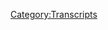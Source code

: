 {{Transcript
    | title         = [[623: July 2-3, 2003]]
    | caption       = [https://knowledgefight.libsyn.com/623-july-2-3-2003 Listen to this episode on Libsyn]
    | episodeNumber = [[623: July 2-3, 2003|623]]
    | length        = 01:14:36
}}

{{MessageBox
    | header     = Warning: Bot Generated Content
    | text       = This transcript was automatically generated by transcription software and likely contains many mistakes and misattributions. Please check the audio for definitive quotes, attribution, and context.
    | image      = N3yvass4myg91.webp
    | imagewidth = 50px
    | id         = warning
}}

{{TranscriptBlock
    | name      = Unknown Speaker
    | timestamp = 00:00:00.000
    | text      = N-N-N-N-N-N-N-N-Knowledge Fight
}}

{{TranscriptBlock
    | name      = Unknown Speaker
    | timestamp = 00:00:12.880
    | text      = Dan and Jordan, I am sweating
}}

{{TranscriptBlock
    | name      = Unknown Speaker
    | timestamp = 00:00:17.920
    | text      = knowledgefight.com, it's time to pray
}}

{{TranscriptBlock
    | name      = Unknown Speaker
    | timestamp = 00:00:21.039
    | text      = I have great respect for knowledge fight
}}

{{TranscriptBlock
    | name      = Unknown Speaker
    | timestamp = 00:00:23.760
    | text      = knowledge fight
}}

{{TranscriptBlock
    | name      = Unknown Speaker
    | timestamp = 00:00:24.719
    | text      = I'm sick of them posing as if they're the good guys
}}

{{TranscriptBlock
    | name      = Unknown Speaker
    | timestamp = 00:00:27.079
    | text      = saying we are the bad guys
}}

{{TranscriptBlock
    | name      = Unknown Speaker
    | timestamp = 00:00:28.640
    | text      = knowledge fight
}}

{{TranscriptBlock
    | name      = Unknown Speaker
    | timestamp = 00:00:29.920
    | text      = Dan and Jordan, knowledge fight
}}

{{TranscriptBlock
    | name      = Unknown Speaker
    | timestamp = 00:00:32.079
    | text      = Riddle her, riddle her, riddle her
}}

{{TranscriptBlock
    | name      = Unknown Speaker
    | timestamp = 00:00:34.240
    | text      = I need, I need money
}}

{{TranscriptBlock
    | name      = Unknown Speaker
    | timestamp = 00:00:36.320
    | text      = Riddle her, riddle her, riddle her
}}

{{TranscriptBlock
    | name      = Unknown Speaker
    | timestamp = 00:00:39.200
    | text      = Andy and Kansas, Andy and, Andy and
}}

{{TranscriptBlock
    | name      = Unknown Speaker
    | timestamp = 00:00:42.079
    | text      = Stop it, Andy and Kan, Andy and Kansas
}}

{{TranscriptBlock
    | name      = Unknown Speaker
    | timestamp = 00:00:44.560
    | text      = Andy, Andy, it's time to pray
}}

{{TranscriptBlock
    | name      = Unknown Speaker
    | timestamp = 00:00:46.960
    | text      = Andy and Kansas, you're on the air, thanks for holding us
}}

{{TranscriptBlock
    | name      = Unknown Speaker
    | timestamp = 00:00:49.200
    | text      = Hello Alex, I'm a victim, calling in with your Japan
}}

{{TranscriptBlock
    | name      = Unknown Speaker
    | timestamp = 00:00:51.600
    | text      = I love your work
}}

{{TranscriptBlock
    | name      = Unknown Speaker
    | timestamp = 00:00:52.799
    | text      = knowledgefight
}}

{{TranscriptBlock
    | name      = Unknown Speaker
    | timestamp = 00:00:53.840
    | text      = n-n-n-n-n-n-n-n-n-knowledgefight.com
}}

{{TranscriptBlock
    | name      = Unknown Speaker
    | timestamp = 00:00:56.880
    | text      = I love you
}}

{{TranscriptBlock
    | name      = Unknown Speaker
    | timestamp = 00:00:59.039
    | text      = Hey everybody, welcome back to Knowledge Fight, I'm Dan
}}

{{TranscriptBlock
    | name      = Unknown Speaker
    | timestamp = 00:01:01.280
    | text      = I'm Jordan
}}

{{TranscriptBlock
    | name      = Unknown Speaker
    | timestamp = 00:01:01.840
    | text      = We're couple dudes, like to sit around, worship at the altar of Selene
}}

{{TranscriptBlock
    | name      = Unknown Speaker
    | timestamp = 00:01:04.400
    | text      = and talk a little bit about Alex Jones
}}

{{TranscriptBlock
    | name      = Unknown Speaker
    | timestamp = 00:01:06.560
    | text      = Oh indeed we are Dan
}}

{{TranscriptBlock
    | name      = Unknown Speaker
    | timestamp = 00:01:07.680
    | text      = Jordan
}}

{{TranscriptBlock
    | name      = Unknown Speaker
    | timestamp = 00:01:08.079
    | text      = Dan
}}

{{TranscriptBlock
    | name      = Unknown Speaker
    | timestamp = 00:01:08.400
    | text      = Jordan
}}

{{TranscriptBlock
    | name      = Unknown Speaker
    | timestamp = 00:01:08.799
    | text      = Quick question for you
}}

{{TranscriptBlock
    | name      = Unknown Speaker
    | timestamp = 00:01:09.599
    | text      = Sup
}}

{{TranscriptBlock
    | name      = Unknown Speaker
    | timestamp = 00:01:10.000
    | text      = What's your bright spot today?
}}

{{TranscriptBlock
    | name      = Unknown Speaker
    | timestamp = 00:01:10.959
    | text      = My bright spot today, and this is no question
}}

{{TranscriptBlock
    | name      = Unknown Speaker
    | timestamp = 00:01:14.400
    | text      = No question
}}

{{TranscriptBlock
    | name      = Unknown Speaker
    | timestamp = 00:01:15.040
    | text      = No question
}}

{{TranscriptBlock
    | name      = Unknown Speaker
    | timestamp = 00:01:15.599
    | text      = No question
}}

{{TranscriptBlock
    | name      = Unknown Speaker
    | timestamp = 00:01:16.480
    | text      = Kevin the bird from Up
}}

{{TranscriptBlock
    | name      = Unknown Speaker
    | timestamp = 00:01:20.480
    | text      = Didn't see that coming, did you?
}}

{{TranscriptBlock
    | name      = Unknown Speaker
    | timestamp = 00:01:21.599
    | text      = Uh, the, the, Up the movie?
}}

{{TranscriptBlock
    | name      = Unknown Speaker
    | timestamp = 00:01:23.680
    | text      = Yeah
}}

{{TranscriptBlock
    | name      = Unknown Speaker
    | timestamp = 00:01:24.719
    | text      = Did you just watch Up recently?
}}

{{TranscriptBlock
    | name      = Unknown Speaker
    | timestamp = 00:01:25.920
    | text      = No, I just thought of Kevin
}}

{{TranscriptBlock
    | name      = Unknown Speaker
    | timestamp = 00:01:30.159
    | text      = Well there's no question
}}

{{TranscriptBlock
    | name      = Unknown Speaker
    | timestamp = 00:01:31.040
    | text      = So I went on YouTube and I was watching some clips, I'm like god damn it, I love that bird
}}

{{TranscriptBlock
    | name      = Unknown Speaker
    | timestamp = 00:01:34.319
    | text      = That bird is great
}}

{{TranscriptBlock
    | name      = Unknown Speaker
    | timestamp = 00:01:36.000
    | text      = Best character maybe ever in a movie?
}}

{{TranscriptBlock
    | name      = Unknown Speaker
    | timestamp = 00:01:39.120
    | text      = Ever
}}

{{TranscriptBlock
    | name      = Unknown Speaker
    | timestamp = 00:01:39.599
    | text      = Yeah, all the movies
}}

{{TranscriptBlock
    | name      = Unknown Speaker
    | timestamp = 00:01:40.799
    | text      = Ever
}}

{{TranscriptBlock
    | name      = Unknown Speaker
    | timestamp = 00:01:41.200
    | text      = Not just animated movies
}}

{{TranscriptBlock
    | name      = Unknown Speaker
    | timestamp = 00:01:42.400
    | text      = All of them
}}

{{TranscriptBlock
    | name      = Unknown Speaker
    | timestamp = 00:01:42.959
    | text      = Yes
}}

{{TranscriptBlock
    | name      = Unknown Speaker
    | timestamp = 00:01:43.359
    | text      = That includes
}}

{{TranscriptBlock
    | name      = Unknown Speaker
    | timestamp = 00:01:44.000
    | text      = Kevin the bird
}}

{{TranscriptBlock
    | name      = Unknown Speaker
    | timestamp = 00:01:45.040
    | text      = Anything the Brit- I mean
}}

{{TranscriptBlock
    | name      = Unknown Speaker
    | timestamp = 00:01:48.239
    | text      = I would say
}}

{{TranscriptBlock
    | name      = Unknown Speaker
    | timestamp = 00:01:48.799
    | text      = Rick? Nothing? No Casablanca? No nothing?
}}

{{TranscriptBlock
    | name      = Unknown Speaker
    | timestamp = 00:01:51.519
    | text      = I would say that maybe Heihei from Moana comes in
}}

{{TranscriptBlock
    | name      = Unknown Speaker
    | timestamp = 00:01:54.560
    | text      = Okay, well Heihei's great
}}

{{TranscriptBlock
    | name      = Unknown Speaker
    | timestamp = 00:01:55.280
    | text      = Heihei's in the conversation
}}

{{TranscriptBlock
    | name      = Unknown Speaker
    | timestamp = 00:01:57.280
    | text      = But Kevin, Kevin the bird, I would say I would expand this even to literature
}}

{{TranscriptBlock
    | name      = Unknown Speaker
    | timestamp = 00:02:02.719
    | text      = Literature?
}}

{{TranscriptBlock
    | name      = Unknown Speaker
    | timestamp = 00:02:03.040
    | text      = Best character, including literature
}}

{{TranscriptBlock
    | name      = Unknown Speaker
    | timestamp = 00:02:06.640
    | text      = There's something about that bird
}}

{{TranscriptBlock
    | name      = Unknown Speaker
    | timestamp = 00:02:08.159
    | text      = Something about that bird
}}

{{TranscriptBlock
    | name      = Unknown Speaker
    | timestamp = 00:02:09.199
    | text      = Yeah
}}

{{TranscriptBlock
    | name      = Unknown Speaker
    | timestamp = 00:02:09.680
    | text      = Gotta get to him
}}

{{TranscriptBlock
    | name      = Unknown Speaker
    | timestamp = 00:02:10.400
    | text      = Playful
}}

{{TranscriptBlock
    | name      = Unknown Speaker
    | timestamp = 00:02:11.199
    | text      = Yeah
}}

{{TranscriptBlock
    | name      = Unknown Speaker
    | timestamp = 00:02:11.439
    | text      = She's playful
}}

{{TranscriptBlock
    | name      = Unknown Speaker
    | timestamp = 00:02:12.400
    | text      = True
}}

{{TranscriptBlock
    | name      = Unknown Speaker
    | timestamp = 00:02:13.680
    | text      = Yeah
}}

{{TranscriptBlock
    | name      = Unknown Speaker
    | timestamp = 00:02:14.080
    | text      = Just a- a joy
}}

{{TranscriptBlock
    | name      = Unknown Speaker
    | timestamp = 00:02:16.719
    | text      = In fact, a bright spot to everyone
}}

{{TranscriptBlock
    | name      = Unknown Speaker
    | timestamp = 00:02:19.120
    | text      = Yep
}}

{{TranscriptBlock
    | name      = Unknown Speaker
    | timestamp = 00:02:19.759
    | text      = I kid you not, I was watching the videos of little clips from Up
}}

{{TranscriptBlock
    | name      = Unknown Speaker
    | timestamp = 00:02:23.919
    | text      = And I got a big smile on my face
}}

{{TranscriptBlock
    | name      = Unknown Speaker
    | timestamp = 00:02:27.520
    | text      = Love that bird
}}

{{TranscriptBlock
    | name      = Unknown Speaker
    | timestamp = 00:02:28.719
    | text      = That's great
}}

{{TranscriptBlock
    | name      = Unknown Speaker
    | timestamp = 00:02:29.120
    | text      = Love that bird
}}

{{TranscriptBlock
    | name      = Unknown Speaker
    | timestamp = 00:02:30.000
    | text      = That's great
}}

{{TranscriptBlock
    | name      = Unknown Speaker
    | timestamp = 00:02:30.560
    | text      = That's how my dad feels about the minions
}}

{{TranscriptBlock
    | name      = Unknown Speaker
    | timestamp = 00:02:33.120
    | text      = Yeah, they're cute
}}

{{TranscriptBlock
    | name      = Unknown Speaker
    | timestamp = 00:02:33.840
    | text      = Yeah
}}

{{TranscriptBlock
    | name      = Unknown Speaker
    | timestamp = 00:02:34.240
    | text      = Yeah
}}

{{TranscriptBlock
    | name      = Unknown Speaker
    | timestamp = 00:02:35.680
    | text      = Anyway, what's your bright spot?
}}

{{TranscriptBlock
    | name      = Unknown Speaker
    | timestamp = 00:02:36.879
    | text      = My bright spot, Dan, is I bought a knife
}}

{{TranscriptBlock
    | name      = Unknown Speaker
    | timestamp = 00:02:41.759
    | text      = So we were- it's a kitchen knife
}}

{{TranscriptBlock
    | name      = Unknown Speaker
    | timestamp = 00:02:43.599
    | text      = Little threatening
}}

{{TranscriptBlock
    | name      = Unknown Speaker
    | timestamp = 00:02:44.240
    | text      = It's a kitchen knife
}}

{{TranscriptBlock
    | name      = Unknown Speaker
    | timestamp = 00:02:45.759
    | text      = We had lunch one day and I was walking back and there was this little boutique store that had a
}}

{{TranscriptBlock
    | name      = Unknown Speaker
    | timestamp = 00:02:51.280
    | text      = like cooking- a cooking tray in it, what are the ovens things?
}}

{{TranscriptBlock
    | name      = Unknown Speaker
    | timestamp = 00:02:54.879
    | text      = Right
}}

{{TranscriptBlock
    | name      = Unknown Speaker
    | timestamp = 00:02:55.360
    | text      = I know what you're talking about
}}

{{TranscriptBlock
    | name      = Unknown Speaker
    | timestamp = 00:02:56.400
    | text      = Yeah, so I went in to take a look at it and immediately realized I didn't want it
}}

{{TranscriptBlock
    | name      = Unknown Speaker
    | timestamp = 00:03:01.039
    | text      = But there was only the guy who ran the store in there
}}

{{TranscriptBlock
    | name      = Unknown Speaker
    | timestamp = 00:03:04.400
    | text      = And so I- he came over immediately and I felt this pressure that I could not leave without buying something
}}

{{TranscriptBlock
    | name      = Unknown Speaker
    | timestamp = 00:03:09.439
    | text      = Yeah, that's always tough
}}

{{TranscriptBlock
    | name      = Unknown Speaker
    | timestamp = 00:03:10.400
    | text      = Right, so I bought this Japanese knife
}}

{{TranscriptBlock
    | name      = Unknown Speaker
    | timestamp = 00:03:15.039
    | text      = A ginsu?
}}

{{TranscriptBlock
    | name      = Unknown Speaker
    | timestamp = 00:03:15.840
    | text      = It is so sharp
}}

{{TranscriptBlock
    | name      = Unknown Speaker
    | timestamp = 00:03:17.520
    | text      = Yeah
}}

{{TranscriptBlock
    | name      = Unknown Speaker
    | timestamp = 00:03:17.919
    | text      = It is so sharp
}}

{{TranscriptBlock
    | name      = Unknown Speaker
    | timestamp = 00:03:18.639
    | text      = Yeah, it is so sharp. I told you that I chopped a chunk of my finger off, you can see
}}

{{TranscriptBlock
    | name      = Unknown Speaker
    | timestamp = 00:03:23.039
    | text      = Oh, that's not as big as I thought
}}

{{TranscriptBlock
    | name      = Unknown Speaker
    | timestamp = 00:03:24.719
    | text      = It's not a huge chunk, but it's-
}}

{{TranscriptBlock
    | name      = Unknown Speaker
    | timestamp = 00:03:25.919
    | text      = You had a giant band-aid on your hand that made me think like you might have lost an inch or something
}}

{{TranscriptBlock
    | name      = Unknown Speaker
    | timestamp = 00:03:30.000
    | text      = It was a gusher
}}

{{TranscriptBlock
    | name      = Unknown Speaker
    | timestamp = 00:03:31.280
    | text      = Oh, I'm sure
}}

{{TranscriptBlock
    | name      = Unknown Speaker
    | timestamp = 00:03:31.919
    | text      = Yeah, yeah, it bled everywhere, that's why I had to have the giant band-aid
}}

{{TranscriptBlock
    | name      = Unknown Speaker
    | timestamp = 00:03:35.039
    | text      = Otherwise it would have- it would have- it was either that or like supermax tampons
}}

{{TranscriptBlock
    | name      = Unknown Speaker
    | timestamp = 00:03:39.120
    | text      = That's the level we were talking about
}}

{{TranscriptBlock
    | name      = Unknown Speaker
    | timestamp = 00:03:40.639
    | text      = My impression of what it was based on how you described it, I was like,
}}

{{TranscriptBlock
    | name      = Unknown Speaker
    | timestamp = 00:03:44.879
    | text      = I don't know, maybe part of the nail is gone
}}

{{TranscriptBlock
    | name      = Unknown Speaker
    | timestamp = 00:03:46.960
    | text      = Maybe you lost the whole thing
}}

{{TranscriptBlock
    | name      = Unknown Speaker
    | timestamp = 00:03:48.319
    | text      = Yeah, yeah, but that's good that it's not
}}

{{TranscriptBlock
    | name      = Unknown Speaker
    | timestamp = 00:03:50.400
    | text      = Yeah, it's not huge, but it is- that is sharp
}}

{{TranscriptBlock
    | name      = Unknown Speaker
    | timestamp = 00:03:53.199
    | text      = It's not thumb shape altering
}}

{{TranscriptBlock
    | name      = Unknown Speaker
    | timestamp = 00:03:54.960
    | text      = No, no
}}

{{TranscriptBlock
    | name      = Unknown Speaker
    | timestamp = 00:03:55.599
    | text      = That's how I would put it
}}

{{TranscriptBlock
    | name      = Unknown Speaker
    | timestamp = 00:03:56.719
    | text      = It'll grow back, most of it
}}

{{TranscriptBlock
    | name      = Unknown Speaker
    | timestamp = 00:03:57.599
    | text      = Yeah, it's a good knife though, right?
}}

{{TranscriptBlock
    | name      = Unknown Speaker
    | timestamp = 00:03:58.800
    | text      = It's a great knife
}}

{{TranscriptBlock
    | name      = Unknown Speaker
    | timestamp = 00:03:59.439
    | text      = Yeah, too good
}}

{{TranscriptBlock
    | name      = Unknown Speaker
    | timestamp = 00:03:59.759
    | text      = Chops things- oh, it's so smooth, I was chopping some stuff and it's just like-
}}

{{TranscriptBlock
    | name      = Unknown Speaker
    | timestamp = 00:04:03.520
    | text      = You know what you should do?
}}

{{TranscriptBlock
    | name      = Unknown Speaker
    | timestamp = 00:04:04.879
    | text      = Chopping up broccoli
}}

{{TranscriptBlock
    | name      = Unknown Speaker
    | timestamp = 00:04:05.840
    | text      = I was chopping up broccoli, I chopped up some bok choy
}}

{{TranscriptBlock
    | name      = Unknown Speaker
    | timestamp = 00:04:09.039
    | text      = Okay
}}

{{TranscriptBlock
    | name      = Unknown Speaker
    | timestamp = 00:04:09.599
    | text      = Some potatoes, did it all, man
}}

{{TranscriptBlock
    | name      = Unknown Speaker
    | timestamp = 00:04:11.919
    | text      = That's great, I'm happy for you
}}

{{TranscriptBlock
    | name      = Unknown Speaker
    | timestamp = 00:04:13.280
    | text      = It's a good knife
}}

{{TranscriptBlock
    | name      = Unknown Speaker
    | timestamp = 00:04:14.000
    | text      = So Jordan, today we're gonna be in the past, we're gonna be talking about July 2nd and 3rd, 2003
}}

{{TranscriptBlock
    | name      = Unknown Speaker
    | timestamp = 00:04:21.279
    | text      = Where we continue to track Alex's incredibly homophobic period of his show
}}

{{TranscriptBlock
    | name      = Unknown Speaker
    | timestamp = 00:04:28.079
    | text      = Yeah, yeah
}}

{{TranscriptBlock
    | name      = Unknown Speaker
    | timestamp = 00:04:28.879
    | text      = There's a lot going on on that front
}}

{{TranscriptBlock
    | name      = Unknown Speaker
    | timestamp = 00:04:31.759
    | text      = Yeah
}}

{{TranscriptBlock
    | name      = Unknown Speaker
    | timestamp = 00:04:32.160
    | text      = So much that on our last episode from 2003, a caller called him out on it
}}

{{TranscriptBlock
    | name      = Unknown Speaker
    | timestamp = 00:04:36.800
    | text      = It's very weird to hate Harry Potter and the LGBTQ community at the same time, right?
}}

{{TranscriptBlock
    | name      = Unknown Speaker
    | timestamp = 00:04:42.480
    | text      = You have to, like, you know
}}

{{TranscriptBlock
    | name      = Unknown Speaker
    | timestamp = 00:04:43.920
    | text      = Well, in the present day maybe
}}

{{TranscriptBlock
    | name      = Unknown Speaker
    | timestamp = 00:04:46.240
    | text      = Yes
}}

{{TranscriptBlock
    | name      = Unknown Speaker
    | timestamp = 00:04:46.399
    | text      = In 2003 it might have been easier
}}

{{TranscriptBlock
    | name      = Unknown Speaker
    | timestamp = 00:04:48.639
    | text      = But we'll get down to business on this episode, but before we do
}}

{{TranscriptBlock
    | name      = Unknown Speaker
    | timestamp = 00:04:50.720
    | text      = Let's take a little moment to say hello to some new wonks
}}

{{TranscriptBlock
    | name      = Unknown Speaker
    | timestamp = 00:04:53.040
    | text      = Oh, that's a great idea
}}

{{TranscriptBlock
    | name      = Unknown Speaker
    | timestamp = 00:04:54.000
    | text      = So first, Comfrey Sucks, thank you so much, you are now a policy wonk
}}

{{TranscriptBlock
    | name      = Unknown Speaker
    | timestamp = 00:04:57.759
    | text      = I'm a policy wonk
}}

{{TranscriptBlock
    | name      = Unknown Speaker
    | timestamp = 00:04:58.720
    | text      = Thank you very much
}}

{{TranscriptBlock
    | name      = Unknown Speaker
    | timestamp = 00:04:59.439
    | text      = Thank you, next, Demon Feast is the new monster mash, thank you so much, you are now a policy wonk
}}

{{TranscriptBlock
    | name      = Unknown Speaker
    | timestamp = 00:05:03.759
    | text      = I'm a policy wonk
}}

{{TranscriptBlock
    | name      = Unknown Speaker
    | timestamp = 00:05:04.879
    | text      = The Demon Feast
}}

{{TranscriptBlock
    | name      = Unknown Speaker
    | timestamp = 00:05:06.639
    | text      = Next, Need More Knowledge Fight Crossovers, thank you so much, you are now a policy wonk
}}

{{TranscriptBlock
    | name      = Unknown Speaker
    | timestamp = 00:05:10.480
    | text      = I'm a policy wonk
}}

{{TranscriptBlock
    | name      = Unknown Speaker
    | timestamp = 00:05:11.439
    | text      = Thank you very much
}}

{{TranscriptBlock
    | name      = Unknown Speaker
    | timestamp = 00:05:12.079
    | text      = We're open
}}

{{TranscriptBlock
    | name      = Unknown Speaker
    | timestamp = 00:05:13.199
    | text      = Next, Lauren, thank you so much, you are now a policy wonk
}}

{{TranscriptBlock
    | name      = Unknown Speaker
    | timestamp = 00:05:15.920
    | text      = I'm a policy wonk
}}

{{TranscriptBlock
    | name      = Unknown Speaker
    | timestamp = 00:05:16.959
    | text      = Thanks, Lauren
}}

{{TranscriptBlock
    | name      = Unknown Speaker
    | timestamp = 00:05:17.839
    | text      = Instead of saying hello or thank you to this next person
}}

{{TranscriptBlock
    | name      = Unknown Speaker
    | timestamp = 00:05:20.480
    | text      = I'm gonna say whoop whoop to Shaggy 2 Dope, you are now a policy wonk
}}

{{TranscriptBlock
    | name      = Unknown Speaker
    | timestamp = 00:05:24.000
    | text      = I'm a policy wonk
}}

{{TranscriptBlock
    | name      = Unknown Speaker
    | timestamp = 00:05:25.279
    | text      = Whoop whoop indeed
}}

{{TranscriptBlock
    | name      = Unknown Speaker
    | timestamp = 00:05:26.240
    | text      = Next, Rusty, thank you so much, you are now a policy wonk
}}

{{TranscriptBlock
    | name      = Unknown Speaker
    | timestamp = 00:05:28.800
    | text      = I'm a policy wonk
}}

{{TranscriptBlock
    | name      = Unknown Speaker
    | timestamp = 00:05:29.839
    | text      = Thank you, Rusty
}}

{{TranscriptBlock
    | name      = Unknown Speaker
    | timestamp = 00:05:30.720
    | text      = And finally, we got a technocrat in the mix, so thank you so much
}}

{{TranscriptBlock
    | name      = Unknown Speaker
    | timestamp = 00:05:33.040
    | text      = And hello to Kirk, you are now a technocrat
}}

{{TranscriptBlock
    | name      = Unknown Speaker
    | timestamp = 00:05:36.000
    | text      = I'm a policy wonk
}}

{{TranscriptBlock
    | name      = Unknown Speaker
    | timestamp = 00:05:37.279
    | text      = Crikey, mate, that's fantastic, have yourself a brew
}}

{{TranscriptBlock
    | name      = Unknown Speaker
    | timestamp = 00:05:40.319
    | text      = How's your 401k doing, bro?
}}

{{TranscriptBlock
    | name      = Unknown Speaker
    | timestamp = 00:05:41.839
    | text      = All right, we gotta go full tilt boogie on this, Watson, all right?
}}

{{TranscriptBlock
    | name      = Unknown Speaker
    | timestamp = 00:05:44.639
    | text      = Let's just get down to business
}}

{{TranscriptBlock
    | name      = Unknown Speaker
    | timestamp = 00:05:45.839
    | text      = We ain't making that money off that heroin
}}

{{TranscriptBlock
    | name      = Unknown Speaker
    | timestamp = 00:05:47.920
    | text      = Why you pimps so good?
}}

{{TranscriptBlock
    | name      = Unknown Speaker
    | timestamp = 00:05:49.920
    | text      = My neck is freakishly large
}}

{{TranscriptBlock
    | name      = Unknown Speaker
    | timestamp = 00:05:51.600
    | text      = I declare info war on you
}}

{{TranscriptBlock
    | name      = Unknown Speaker
    | timestamp = 00:05:54.319
    | text      = All right
}}

{{TranscriptBlock
    | name      = Unknown Speaker
    | timestamp = 00:05:55.040
    | text      = Yes, sir
}}

{{TranscriptBlock
    | name      = Unknown Speaker
    | timestamp = 00:05:55.839
    | text      = So, Jordan, we are here in the past
}}

{{TranscriptBlock
    | name      = Unknown Speaker
    | timestamp = 00:05:57.759
    | text      = How do you feel being in the past?
}}

{{TranscriptBlock
    | name      = Unknown Speaker
    | timestamp = 00:05:59.600
    | text      = I feel like maybe it's actually Shaggy 2 Dope who gave us like, you know, 50 cents or whatever
}}

{{TranscriptBlock
    | name      = Unknown Speaker
    | timestamp = 00:06:06.399
    | text      = And it's very funny to me
}}

{{TranscriptBlock
    | name      = Unknown Speaker
    | timestamp = 00:06:08.240
    | text      = What if it's the real...
}}

{{TranscriptBlock
    | name      = Unknown Speaker
    | timestamp = 00:06:09.759
    | text      = I hope it is
}}

{{TranscriptBlock
    | name      = Unknown Speaker
    | timestamp = 00:06:10.560
    | text      = I hope so, too
}}

{{TranscriptBlock
    | name      = Unknown Speaker
    | timestamp = 00:06:11.519
    | text      = How fun would that be?
}}

{{TranscriptBlock
    | name      = Unknown Speaker
    | timestamp = 00:06:13.120
    | text      = I have some respect for the Juggalos
}}

{{TranscriptBlock
    | name      = Unknown Speaker
    | timestamp = 00:06:14.720
    | text      = Yeah, that'd be great
}}

{{TranscriptBlock
    | name      = Unknown Speaker
    | timestamp = 00:06:15.680
    | text      = Not enough to get a hatchet man tattoo
}}

{{TranscriptBlock
    | name      = Unknown Speaker
    | timestamp = 00:06:17.680
    | text      = But enough to think very seriously about going to the gathering
}}

{{TranscriptBlock
    | name      = Unknown Speaker
    | timestamp = 00:06:22.720
    | text      = Oh yeah, we'll be there
}}

{{TranscriptBlock
    | name      = Unknown Speaker
    | timestamp = 00:06:23.920
    | text      = We'll be there someday
}}

{{TranscriptBlock
    | name      = Unknown Speaker
    | timestamp = 00:06:24.800
    | text      = One day, one sweet day
}}

{{TranscriptBlock
    | name      = Unknown Speaker
    | timestamp = 00:06:26.079
    | text      = Anyways
}}

{{TranscriptBlock
    | name      = Unknown Speaker
    | timestamp = 00:06:26.399
    | text      = Not performing, we will not do a live podcast
}}

{{TranscriptBlock
    | name      = Unknown Speaker
    | timestamp = 00:06:28.399
    | text      = No, no, no, no, no, absolutely not
}}

{{TranscriptBlock
    | name      = Unknown Speaker
    | timestamp = 00:06:30.800
    | text      = I don't know what I feel about being in the past
}}

{{TranscriptBlock
    | name      = Unknown Speaker
    | timestamp = 00:06:32.079
    | text      = I don't like how much more homophobic things are
}}

{{TranscriptBlock
    | name      = Unknown Speaker
    | timestamp = 00:06:35.519
    | text      = Yeah, it's a little blunt
}}

{{TranscriptBlock
    | name      = Unknown Speaker
    | timestamp = 00:06:36.160
    | text      = Really explicit
}}

{{TranscriptBlock
    | name      = Unknown Speaker
    | timestamp = 00:06:37.199
    | text      = Yeah, especially during this like little period
}}

{{TranscriptBlock
    | name      = Unknown Speaker
    | timestamp = 00:06:40.160
    | text      = Yeah
}}

{{TranscriptBlock
    | name      = Unknown Speaker
    | timestamp = 00:06:40.639
    | text      = It hasn't been like consistently right in your face throughout some of this 2003 period
}}

{{TranscriptBlock
    | name      = Unknown Speaker
    | timestamp = 00:06:46.079
    | text      = Like into June
}}

{{TranscriptBlock
    | name      = Unknown Speaker
    | timestamp = 00:06:47.600
    | text      = But I don't know what's going on now
}}

{{TranscriptBlock
    | name      = Unknown Speaker
    | timestamp = 00:06:49.519
    | text      = He's just in a mood
}}

{{TranscriptBlock
    | name      = Unknown Speaker
    | timestamp = 00:06:50.480
    | text      = I mean, it doesn't get quite as much blood libel as the gays are stealing your children
}}

{{TranscriptBlock
    | name      = Unknown Speaker
    | timestamp = 00:06:56.319
    | text      = You know, like that's pretty intense
}}

{{TranscriptBlock
    | name      = Unknown Speaker
    | timestamp = 00:06:58.560
    | text      = Well, they're stealing them to raise them as their own, not to drink their blood
}}

{{TranscriptBlock
    | name      = Unknown Speaker
    | timestamp = 00:07:01.839
    | text      = Well, yes, it's a little better, I guess
}}

{{TranscriptBlock
    | name      = Unknown Speaker
    | timestamp = 00:07:05.360
    | text      = So anyway, Jordan, here's an out of context drop from today's show
}}

{{TranscriptBlock
    | name      = Unknown Speaker
    | timestamp = 00:07:08.160
    | text      = It is a world so nightmarish, it is Hades on Earth
}}

{{TranscriptBlock
    | name      = Unknown Speaker
    | timestamp = 00:07:13.360
    | text      = Thanks for the call
}}

{{TranscriptBlock
    | name      = Unknown Speaker
    | timestamp = 00:07:14.160
    | text      = You have a great day
}}

{{TranscriptBlock
    | name      = Unknown Speaker
    | timestamp = 00:07:15.040
    | text      = You too
}}

{{TranscriptBlock
    | name      = Unknown Speaker
    | timestamp = 00:07:19.199
    | text      = It is Hades on Earth
}}

{{TranscriptBlock
    | name      = Unknown Speaker
    | timestamp = 00:07:21.199
    | text      = You have a great day
}}

{{TranscriptBlock
    | name      = Unknown Speaker
    | timestamp = 00:07:22.000
    | text      = You too
}}

{{TranscriptBlock
    | name      = Unknown Speaker
    | timestamp = 00:07:22.319
    | text      = You too
}}

{{TranscriptBlock
    | name      = Unknown Speaker
    | timestamp = 00:07:25.759
    | text      = It doesn't get much more obvious how serious your show is
}}

{{TranscriptBlock
    | name      = Unknown Speaker
    | timestamp = 00:07:32.319
    | text      = I love the juxtaposition of that
}}

{{TranscriptBlock
    | name      = Unknown Speaker
    | timestamp = 00:07:34.160
    | text      = That's so good
}}

{{TranscriptBlock
    | name      = Unknown Speaker
    | timestamp = 00:07:34.639
    | text      = That is, that is so beautiful
}}

{{TranscriptBlock
    | name      = Unknown Speaker
    | timestamp = 00:07:35.839
    | text      = That collar sounds so sweet
}}

{{TranscriptBlock
    | name      = Unknown Speaker
    | timestamp = 00:07:37.199
    | text      = You have a nice day
}}

{{TranscriptBlock
    | name      = Unknown Speaker
    | timestamp = 00:07:38.160
    | text      = You have a nice day
}}

{{TranscriptBlock
    | name      = Unknown Speaker
    | timestamp = 00:07:38.959
    | text      = You too, sir
}}

{{TranscriptBlock
    | name      = Unknown Speaker
    | timestamp = 00:07:40.959
    | text      = Look, just because it's Hades doesn't mean we can't be polite
}}

{{TranscriptBlock
    | name      = Unknown Speaker
    | timestamp = 00:07:43.439
    | text      = Yeah
}}

{{TranscriptBlock
    | name      = Unknown Speaker
    | timestamp = 00:07:43.680
    | text      = Okay
}}

{{TranscriptBlock
    | name      = Unknown Speaker
    | timestamp = 00:07:44.240
    | text      = Yep
}}

{{TranscriptBlock
    | name      = Unknown Speaker
    | timestamp = 00:07:44.639
    | text      = So Alex is concerned at the beginning of this July 2nd episode about Tom Ridge, the Homeland
}}

{{TranscriptBlock
    | name      = Unknown Speaker
    | timestamp = 00:07:51.439
    | text      = Security Secretary, and he makes a little bit of a prediction of what's to come and
}}

{{TranscriptBlock
    | name      = Unknown Speaker
    | timestamp = 00:07:56.879
    | text      = He's going to be president?
}}

{{TranscriptBlock
    | name      = Unknown Speaker
    | timestamp = 00:07:57.920
    | text      = No, but I don't think that Alex's prediction has come to pass
}}

{{TranscriptBlock
    | name      = Unknown Speaker
    | timestamp = 00:08:01.279
    | text      = Okay
}}

{{TranscriptBlock
    | name      = Unknown Speaker
    | timestamp = 00:08:01.600
    | text      = And I've got Ridge on tape, on C-SPAN, the head of Homeland Security saying we're going to have
}}

{{TranscriptBlock
    | name      = Unknown Speaker
    | timestamp = 00:08:06.319
    | text      = four levels of security clearance to have everyday jobs
}}

{{TranscriptBlock
    | name      = Unknown Speaker
    | timestamp = 00:08:09.439
    | text      = You're going to have to have a card to have a job and won't be able to go certain places
}}

{{TranscriptBlock
    | name      = Unknown Speaker
    | timestamp = 00:08:14.560
    | text      = And if you've got bad credit or ever even had a misdemeanor conviction, you'll have
}}

{{TranscriptBlock
    | name      = Unknown Speaker
    | timestamp = 00:08:18.639
    | text      = nighttime perfuse, but that's okay for the good citizens
}}

{{TranscriptBlock
    | name      = Unknown Speaker
    | timestamp = 00:08:22.800
    | text      = They'll have their card until they don't pay their taxes properly or something
}}

{{TranscriptBlock
    | name      = Unknown Speaker
    | timestamp = 00:08:27.920
    | text      = Folks, I'm not, this is so horrible
}}

{{TranscriptBlock
    | name      = Unknown Speaker
    | timestamp = 00:08:30.720
    | text      = This is right out of the running man
}}

{{TranscriptBlock
    | name      = Unknown Speaker
    | timestamp = 00:08:32.399
    | text      = I mean, it makes me want to start just giggling insanely
}}

{{TranscriptBlock
    | name      = Unknown Speaker
    | timestamp = 00:08:36.960
    | text      = I mean, it's just, this is so over the top, this is so evil
}}

{{TranscriptBlock
    | name      = Unknown Speaker
    | timestamp = 00:08:41.600
    | text      = Yeah
}}

{{TranscriptBlock
    | name      = Unknown Speaker
    | timestamp = 00:08:41.919
    | text      = So we
}}

{{TranscriptBlock
    | name      = Unknown Speaker
    | timestamp = 00:08:42.639
    | text      = I mean, he's right
}}

{{TranscriptBlock
    | name      = Unknown Speaker
    | timestamp = 00:08:44.240
    | text      = What?
}}

{{TranscriptBlock
    | name      = Unknown Speaker
    | timestamp = 00:08:44.639
    | text      = It is so over the top
}}

{{TranscriptBlock
    | name      = Unknown Speaker
    | timestamp = 00:08:45.840
    | text      = Oh, it is over the top
}}

{{TranscriptBlock
    | name      = Unknown Speaker
    | timestamp = 00:08:46.720
    | text      = It's way over the top
}}

{{TranscriptBlock
    | name      = Unknown Speaker
    | timestamp = 00:08:48.399
    | text      = So yeah, we don't have four layers of security clearance to have jobs
}}

{{TranscriptBlock
    | name      = Unknown Speaker
    | timestamp = 00:08:52.399
    | text      = No
}}

{{TranscriptBlock
    | name      = Unknown Speaker
    | timestamp = 00:08:52.559
    | text      = It's not curfews
}}

{{TranscriptBlock
    | name      = Unknown Speaker
    | timestamp = 00:08:54.879
    | text      = True
}}

{{TranscriptBlock
    | name      = Unknown Speaker
    | timestamp = 00:08:55.600
    | text      = I guess there have been sort of circumstantial curfews, like when there were protests
}}

{{TranscriptBlock
    | name      = Unknown Speaker
    | timestamp = 00:09:01.519
    | text      = Right
}}

{{TranscriptBlock
    | name      = Unknown Speaker
    | timestamp = 00:09:01.759
    | text      = There were, there were curfews enacted and, you know, for the beginning of COVID when
}}

{{TranscriptBlock
    | name      = Unknown Speaker
    | timestamp = 00:09:06.960
    | text      = things were surging, there was, businesses closed earlier
}}

{{TranscriptBlock
    | name      = Unknown Speaker
    | timestamp = 00:09:10.559
    | text      = Hey, I mean, at the coupon shit place that I worked at, I had a key fob to get in
}}

{{TranscriptBlock
    | name      = Unknown Speaker
    | timestamp = 00:09:16.000
    | text      = That's a level of security clearance
}}

{{TranscriptBlock
    | name      = Unknown Speaker
    | timestamp = 00:09:18.639
    | text      = That's not what he's talking about
}}

{{TranscriptBlock
    | name      = Unknown Speaker
    | timestamp = 00:09:19.759
    | text      = No, it's
}}

{{TranscriptBlock
    | name      = Unknown Speaker
    | timestamp = 00:09:22.000
    | text      = So yeah, this is one of the predictions that Alex is gonna conveniently forget that he was pushing
}}

{{TranscriptBlock
    | name      = Unknown Speaker
    | timestamp = 00:09:27.759
    | text      = He's right about everything, Dan
}}

{{TranscriptBlock
    | name      = Unknown Speaker
    | timestamp = 00:09:29.279
    | text      = Right
}}

{{TranscriptBlock
    | name      = Unknown Speaker
    | timestamp = 00:09:29.519
    | text      = Of the things that he remembers and misrepresents
}}

{{TranscriptBlock
    | name      = Unknown Speaker
    | timestamp = 00:09:32.159
    | text      = Yes
}}

{{TranscriptBlock
    | name      = Unknown Speaker
    | timestamp = 00:09:32.399
    | text      = He's 100%
}}

{{TranscriptBlock
    | name      = Unknown Speaker
    | timestamp = 00:09:33.200
    | text      = 100% accurate
}}

{{TranscriptBlock
    | name      = Unknown Speaker
    | timestamp = 00:09:34.799
    | text      = One thing he's also pretty good at is faking being emotional
}}

{{TranscriptBlock
    | name      = Unknown Speaker
    | timestamp = 00:09:38.399
    | text      = And he does a bit of that at the, at the beginning of this, this show
}}

{{TranscriptBlock
    | name      = Unknown Speaker
    | timestamp = 00:09:42.320
    | text      = And it's just, it's tacky
}}

{{TranscriptBlock
    | name      = Unknown Speaker
    | timestamp = 00:09:44.480
    | text      = But according to the neocons, there's no Patriot Act 2
}}

{{TranscriptBlock
    | name      = Unknown Speaker
    | timestamp = 00:09:47.840
    | text      = Patriot Act 1 didn't take your rights, the lying liberals
}}

{{TranscriptBlock
    | name      = Unknown Speaker
    | timestamp = 00:09:50.960
    | text      = No, the lying liberals, Chuckie Schumers, Hillary Clinton's, Dianne Feinstein's, Barbara Boxer's
}}

{{TranscriptBlock
    | name      = Unknown Speaker
    | timestamp = 00:09:56.960
    | text      = They all voted and it helped author the Senate version
}}

{{TranscriptBlock
    | name      = Unknown Speaker
    | timestamp = 00:10:01.200
    | text      = How dare you claim you're fighting them when you're with them
}}

{{TranscriptBlock
    | name      = Unknown Speaker
    | timestamp = 00:10:05.120
    | text      = You make me sick, you gun grabbing, missile trading, supercomputer handing over
}}

{{TranscriptBlock
    | name      = Unknown Speaker
    | timestamp = 00:10:11.840
    | text      = neocon liar trash, open border remoting
}}

{{TranscriptBlock
    | name      = Unknown Speaker
    | timestamp = 00:10:17.919
    | text      = You're destroying this country
}}

{{TranscriptBlock
    | name      = Unknown Speaker
    | timestamp = 00:10:20.000
    | text      = I am so sick of you, you lying
}}

{{TranscriptBlock
    | name      = Unknown Speaker
    | timestamp = 00:10:22.799
    | text      = Oh, man, I am sick of these neocons
}}

{{TranscriptBlock
    | name      = Unknown Speaker
    | timestamp = 00:10:27.039
    | text      = I am getting madder and madder at these people
}}

{{TranscriptBlock
    | name      = Unknown Speaker
    | timestamp = 00:10:30.320
    | text      = They are conning and manipulating the backbone
}}

{{TranscriptBlock
    | name      = Unknown Speaker
    | timestamp = 00:10:33.120
    | text      = The bedrock conservative Christian America
}}

{{TranscriptBlock
    | name      = Unknown Speaker
    | timestamp = 00:10:36.080
    | text      = You have been so conned
}}

{{TranscriptBlock
    | name      = Unknown Speaker
    | timestamp = 00:10:38.000
    | text      = I am so sick of Sean Hannity and all these liars
}}

{{TranscriptBlock
    | name      = Unknown Speaker
    | timestamp = 00:10:44.399
    | text      = Man, I tell you what, I am really
}}

{{TranscriptBlock
    | name      = Unknown Speaker
    | timestamp = 00:10:46.559
    | text      = Oh, oh, you're not upset about what's happening
}}

{{TranscriptBlock
    | name      = Unknown Speaker
    | timestamp = 00:10:53.279
    | text      = These traitors tell you none of this is happening as it's being set up
}}

{{TranscriptBlock
    | name      = Unknown Speaker
    | timestamp = 00:10:57.120
    | text      = These traitors are the ultimate liberals
}}

{{TranscriptBlock
    | name      = Unknown Speaker
    | timestamp = 00:11:01.440
    | text      = We'll be right back
}}

{{TranscriptBlock
    | name      = Unknown Speaker
    | timestamp = 00:11:02.559
    | text      = You have a great day
}}

{{TranscriptBlock
    | name      = Unknown Speaker
    | timestamp = 00:11:03.919
    | text      = Didn't he just have a fake ragegasm at us?
}}

{{TranscriptBlock
    | name      = Unknown Speaker
    | timestamp = 00:11:06.799
    | text      = Yeah, I think so
}}

{{TranscriptBlock
    | name      = Unknown Speaker
    | timestamp = 00:11:07.600
    | text      = Especially with that sort of refractory period that we ended up in
}}

{{TranscriptBlock
    | name      = Unknown Speaker
    | timestamp = 00:11:11.360
    | text      = Oh, yeah
}}

{{TranscriptBlock
    | name      = Unknown Speaker
    | timestamp = 00:11:12.480
    | text      = Yeah, that was a good performance
}}

{{TranscriptBlock
    | name      = Unknown Speaker
    | timestamp = 00:11:15.120
    | text      = Very false
}}

{{TranscriptBlock
    | name      = Unknown Speaker
    | timestamp = 00:11:15.679
    | text      = Mm-hmm
}}

{{TranscriptBlock
    | name      = Unknown Speaker
    | timestamp = 00:11:16.320
    | text      = But you get that sense of like,
}}

{{TranscriptBlock
    | name      = Unknown Speaker
    | timestamp = 00:11:19.519
    | text      = ah, this is where the real opposition to people like George W. Bush comes from
}}

{{TranscriptBlock
    | name      = Unknown Speaker
    | timestamp = 00:11:24.000
    | text      = He thinks that they are liberals, they're secret liberals
}}

{{TranscriptBlock
    | name      = Unknown Speaker
    | timestamp = 00:11:26.720
    | text      = He's not above the two
}}

{{TranscriptBlock
    | name      = Unknown Speaker
    | timestamp = 00:11:28.320
    | text      = No, he's far, far to the right of it
}}

{{TranscriptBlock
    | name      = Unknown Speaker
    | timestamp = 00:11:30.559
    | text      = It's conservative Christians only
}}

{{TranscriptBlock
    | name      = Unknown Speaker
    | timestamp = 00:11:32.159
    | text      = Yes
}}

{{TranscriptBlock
    | name      = Unknown Speaker
    | timestamp = 00:11:32.639
    | text      = Everything else is to destroy conservative Christians
}}

{{TranscriptBlock
    | name      = Unknown Speaker
    | timestamp = 00:11:36.000
    | text      = Right
}}

{{TranscriptBlock
    | name      = Unknown Speaker
    | timestamp = 00:11:36.480
    | text      = Because I'm above the two party system
}}

{{TranscriptBlock
    | name      = Unknown Speaker
    | timestamp = 00:11:38.000
    | text      = I'm above the left-right paradigm as much as I have broken it by going so far to the right
}}

{{TranscriptBlock
    | name      = Unknown Speaker
    | timestamp = 00:11:44.159
    | text      = and disproving horseshoe theory, by the way
}}

{{TranscriptBlock
    | name      = Unknown Speaker
    | timestamp = 00:11:48.159
    | text      = Yeah, cool
}}

{{TranscriptBlock
    | name      = Unknown Speaker
    | timestamp = 00:11:49.519
    | text      = Glad a lot of people fell for that
}}

{{TranscriptBlock
    | name      = Unknown Speaker
    | timestamp = 00:11:51.279
    | text      = So Alex has a news story that he is drastically misreporting on this episode
}}

{{TranscriptBlock
    | name      = Unknown Speaker
    | timestamp = 00:11:56.960
    | text      = Here we go
}}

{{TranscriptBlock
    | name      = Unknown Speaker
    | timestamp = 00:11:58.080
    | text      = Talking about the culture of death, half of Swiss deaths dubbed suicide
}}

{{TranscriptBlock
    | name      = Unknown Speaker
    | timestamp = 00:12:04.320
    | text      = Half of Swiss deaths dubbed suicide
}}

{{TranscriptBlock
    | name      = Unknown Speaker
    | timestamp = 00:12:08.480
    | text      = Half of their deaths and it's assisted suicide
}}

{{TranscriptBlock
    | name      = Unknown Speaker
    | timestamp = 00:12:14.720
    | text      = So the Swiss have got it right when it comes to having a low crime rate
}}

{{TranscriptBlock
    | name      = Unknown Speaker
    | timestamp = 00:12:18.799
    | text      = because their whole population is armed
}}

{{TranscriptBlock
    | name      = Unknown Speaker
    | timestamp = 00:12:20.639
    | text      = But they're also socialistic and the government is killing the people
}}

{{TranscriptBlock
    | name      = Unknown Speaker
    | timestamp = 00:12:25.039
    | text      = And in many cases, even when they don't want the euthanasia
}}

{{TranscriptBlock
    | name      = Unknown Speaker
    | timestamp = 00:12:28.960
    | text      = It's now happening in this country as well as Wesley Smith
}}

{{TranscriptBlock
    | name      = Unknown Speaker
    | timestamp = 00:12:32.480
    | text      = at the Wall Street Journal has documented
}}

{{TranscriptBlock
    | name      = Unknown Speaker
    | timestamp = 00:12:35.200
    | text      = This is weird
}}

{{TranscriptBlock
    | name      = Unknown Speaker
    | timestamp = 00:12:36.000
    | text      = Point of order
}}

{{TranscriptBlock
    | name      = Unknown Speaker
    | timestamp = 00:12:36.799
    | text      = Yeah
}}

{{TranscriptBlock
    | name      = Unknown Speaker
    | timestamp = 00:12:37.039
    | text      = Point of order
}}

{{TranscriptBlock
    | name      = Unknown Speaker
    | timestamp = 00:12:37.840
    | text      = I'm listening
}}

{{TranscriptBlock
    | name      = Unknown Speaker
    | timestamp = 00:12:38.399
    | text      = Super point of order
}}

{{TranscriptBlock
    | name      = Unknown Speaker
    | timestamp = 00:12:39.440
    | text      = Listening
}}

{{TranscriptBlock
    | name      = Unknown Speaker
    | timestamp = 00:12:40.080
    | text      = You cannot both have an entirely armed population
}}

{{TranscriptBlock
    | name      = Unknown Speaker
    | timestamp = 00:12:44.159
    | text      = and still tell me that the government is just murdering them
}}

{{TranscriptBlock
    | name      = Unknown Speaker
    | timestamp = 00:12:48.559
    | text      = Yeah, that seems like it should be the thing that protects people
}}

{{TranscriptBlock
    | name      = Unknown Speaker
    | timestamp = 00:12:51.360
    | text      = It disproves your entire fucking argument
}}

{{TranscriptBlock
    | name      = Unknown Speaker
    | timestamp = 00:12:53.519
    | text      = Right
}}

{{TranscriptBlock
    | name      = Unknown Speaker
    | timestamp = 00:12:53.919
    | text      = And if it were true, which it's not
}}

{{TranscriptBlock
    | name      = Unknown Speaker
    | timestamp = 00:12:55.919
    | text      = Exactly
}}

{{TranscriptBlock
    | name      = Unknown Speaker
    | timestamp = 00:12:56.240
    | text      = That half of the deaths in Switzerland are suicide
}}

{{TranscriptBlock
    | name      = Unknown Speaker
    | timestamp = 00:12:59.919
    | text      = Yeah
}}

{{TranscriptBlock
    | name      = Unknown Speaker
    | timestamp = 00:13:00.799
    | text      = Then you'd have to call into question
}}

{{TranscriptBlock
    | name      = Unknown Speaker
    | timestamp = 00:13:03.759
    | text      = All of them are armed
}}

{{TranscriptBlock
    | name      = Unknown Speaker
    | timestamp = 00:13:05.120
    | text      = Is that leading to a higher rate of suicide?
}}

{{TranscriptBlock
    | name      = Unknown Speaker
    | timestamp = 00:13:08.799
    | text      = You would have to ask a lot of questions that he is specifically glossing over
}}

{{TranscriptBlock
    | name      = Unknown Speaker
    | timestamp = 00:13:13.519
    | text      = But I mean, he's just misreporting this story
}}

{{TranscriptBlock
    | name      = Unknown Speaker
    | timestamp = 00:13:15.759
    | text      = Sure
}}

{{TranscriptBlock
    | name      = Unknown Speaker
    | timestamp = 00:13:16.320
    | text      = From the coverage that you're hearing here
}}

{{TranscriptBlock
    | name      = Unknown Speaker
    | timestamp = 00:13:18.320
    | text      = You would think that the news story that he's talking about
}}

{{TranscriptBlock
    | name      = Unknown Speaker
    | timestamp = 00:13:20.799
    | text      = says half of the deaths in Switzerland are the result of suicide
}}

{{TranscriptBlock
    | name      = Unknown Speaker
    | timestamp = 00:13:24.480
    | text      = Or as he clarifies, assisted suicides
}}

{{TranscriptBlock
    | name      = Unknown Speaker
    | timestamp = 00:13:26.639
    | text      = which people may or may not want
}}

{{TranscriptBlock
    | name      = Unknown Speaker
    | timestamp = 00:13:28.240
    | text      = Sure
}}

{{TranscriptBlock
    | name      = Unknown Speaker
    | timestamp = 00:13:28.720
    | text      = If that were true, that would be a staggering statistic
}}

{{TranscriptBlock
    | name      = Unknown Speaker
    | timestamp = 00:13:31.519
    | text      = It'd be huge
}}

{{TranscriptBlock
    | name      = Unknown Speaker
    | timestamp = 00:13:32.320
    | text      = But it's not
}}

{{TranscriptBlock
    | name      = Unknown Speaker
    | timestamp = 00:13:33.039
    | text      = Okay
}}

{{TranscriptBlock
    | name      = Unknown Speaker
    | timestamp = 00:13:33.440
    | text      = The reality of this story is that there was a University of Zurich study
}}

{{TranscriptBlock
    | name      = Unknown Speaker
    | timestamp = 00:13:36.960
    | text      = that was conducted on Swiss attitudes towards euthanasia
}}

{{TranscriptBlock
    | name      = Unknown Speaker
    | timestamp = 00:13:40.000
    | text      = The report reflected that there was a widespread permissive stance in the country
}}

{{TranscriptBlock
    | name      = Unknown Speaker
    | timestamp = 00:13:44.639
    | text      = that the practice has generally, as long as it's done with an altruistic motive
}}

{{TranscriptBlock
    | name      = Unknown Speaker
    | timestamp = 00:13:49.600
    | text      = Right
}}

{{TranscriptBlock
    | name      = Unknown Speaker
    | timestamp = 00:13:50.240
    | text      = Also, a February 2003 article in the British medical journal found these numbers
}}

{{TranscriptBlock
    | name      = Unknown Speaker
    | timestamp = 00:13:55.919
    | text      = Quote
}}

{{TranscriptBlock
    | name      = Unknown Speaker
    | timestamp = 00:13:56.480
    | text      = According to the president of one of the Swiss right-to-die societies
}}

{{TranscriptBlock
    | name      = Unknown Speaker
    | timestamp = 00:14:00.799
    | text      = Around 1,800 requests for assisted suicide are made each year
}}

{{TranscriptBlock
    | name      = Unknown Speaker
    | timestamp = 00:14:05.039
    | text      = Two-thirds are rejected after screening
}}

{{TranscriptBlock
    | name      = Unknown Speaker
    | timestamp = 00:14:07.440
    | text      = Half of the remaining people die of other causes
}}

{{TranscriptBlock
    | name      = Unknown Speaker
    | timestamp = 00:14:10.000
    | text      = Leaving about 300 suicides assisted by these societies annually
}}

{{TranscriptBlock
    | name      = Unknown Speaker
    | timestamp = 00:14:14.480
    | text      = Get the fuck out
}}

{{TranscriptBlock
    | name      = Unknown Speaker
    | timestamp = 00:14:15.360
    | text      = This constitutes around 0.45% of the deaths in Switzerland
}}

{{TranscriptBlock
    | name      = Unknown Speaker
    | timestamp = 00:14:19.519
    | text      = Get the fuck out! God damn them!
}}

{{TranscriptBlock
    | name      = Unknown Speaker
    | timestamp = 00:14:20.879
    | text      = Yeah
}}

{{TranscriptBlock
    | name      = Unknown Speaker
    | timestamp = 00:14:21.919
    | text      = So a June 2003 survey written up in The Lancet
}}

{{TranscriptBlock
    | name      = Unknown Speaker
    | timestamp = 00:14:26.320
    | text      = sought to find some data on the assisted suicide rates
}}

{{TranscriptBlock
    | name      = Unknown Speaker
    | timestamp = 00:14:28.960
    | text      = in the countries of Belgium, Denmark, Italy, the Netherlands, Sweden, and Switzerland
}}

{{TranscriptBlock
    | name      = Unknown Speaker
    | timestamp = 00:14:33.600
    | text      = This found 1% or less rates in Denmark, Italy, Sweden, and Switzerland
}}

{{TranscriptBlock
    | name      = Unknown Speaker
    | timestamp = 00:14:38.799
    | text      = The data from Belgium and the Netherlands is a little more complicated
}}

{{TranscriptBlock
    | name      = Unknown Speaker
    | timestamp = 00:14:42.000
    | text      = and it's not really relevant to our discussion here
}}

{{TranscriptBlock
    | name      = Unknown Speaker
    | timestamp = 00:14:43.919
    | text      = so I'm not even going to get into it
}}

{{TranscriptBlock
    | name      = Unknown Speaker
    | timestamp = 00:14:45.679
    | text      = Anyway, the point here is that multiple studies that come out around this time
}}

{{TranscriptBlock
    | name      = Unknown Speaker
    | timestamp = 00:14:49.600
    | text      = that very, each of them very clearly put the rate of assisted suicide in Switzerland
}}

{{TranscriptBlock
    | name      = Unknown Speaker
    | timestamp = 00:14:53.919
    | text      = at under 1% or even less than half a percent
}}

{{TranscriptBlock
    | name      = Unknown Speaker
    | timestamp = 00:14:57.360
    | text      = So where's Alex getting that number from?
}}

{{TranscriptBlock
    | name      = Unknown Speaker
    | timestamp = 00:14:59.440
    | text      = You heard one thing and that's possibility, what you were responding to
}}

{{TranscriptBlock
    | name      = Unknown Speaker
    | timestamp = 00:15:05.279
    | text      = I think it's also possible that he just didn't read the article that he's covering
}}

{{TranscriptBlock
    | name      = Unknown Speaker
    | timestamp = 00:15:09.120
    | text      = and he just skimmed this part
}}

{{TranscriptBlock
    | name      = Unknown Speaker
    | timestamp = 00:15:11.519
    | text      = The study examined 3350 deaths in German-speaking Switzerland
}}

{{TranscriptBlock
    | name      = Unknown Speaker
    | timestamp = 00:15:16.080
    | text      = and found that half of them involved some form of euthanasia
}}

{{TranscriptBlock
    | name      = Unknown Speaker
    | timestamp = 00:15:19.759
    | text      = So there's that, there's half of these deaths in German-speaking Scandinavia
}}

{{TranscriptBlock
    | name      = Unknown Speaker
    | timestamp = 00:15:25.279
    | text      = and if you were just, I'm sorry, German-speaking Switzerland
}}

{{TranscriptBlock
    | name      = Unknown Speaker
    | timestamp = 00:15:28.879
    | text      = If you just read that, you might get an idea of it
}}

{{TranscriptBlock
    | name      = Unknown Speaker
    | timestamp = 00:15:32.559
    | text      = but this was specifically a subset of terminally ill patients in German-speaking Switzerland
}}

{{TranscriptBlock
    | name      = Unknown Speaker
    | timestamp = 00:15:37.759
    | text      = that the study was considering
}}

{{TranscriptBlock
    | name      = Unknown Speaker
    | timestamp = 00:15:39.279
    | text      = so it's naturally a population where you'd expect the rate to be higher
}}

{{TranscriptBlock
    | name      = Unknown Speaker
    | timestamp = 00:15:42.399
    | text      = and it isn't indicative of all the deaths in Switzerland
}}

{{TranscriptBlock
    | name      = Unknown Speaker
    | timestamp = 00:15:44.960
    | text      = Yeah
}}

{{TranscriptBlock
    | name      = Unknown Speaker
    | timestamp = 00:15:45.519
    | text      = This is just outlandishly sloppy work on Alex's part
}}

{{TranscriptBlock
    | name      = Unknown Speaker
    | timestamp = 00:15:48.240
    | text      = and serves as yet another example of why people who listen to him
}}

{{TranscriptBlock
    | name      = Unknown Speaker
    | timestamp = 00:15:51.200
    | text      = and think they're getting any kind of real information
}}

{{TranscriptBlock
    | name      = Unknown Speaker
    | timestamp = 00:15:53.679
    | text      = or the things that they're saying it's based on an ounce of study
}}

{{TranscriptBlock
    | name      = Unknown Speaker
    | timestamp = 00:15:56.720
    | text      = you're all being scammed
}}

{{TranscriptBlock
    | name      = Unknown Speaker
    | timestamp = 00:15:58.000
    | text      = If you believe these things that Alex is getting into, you're a fool
}}

{{TranscriptBlock
    | name      = Unknown Speaker
    | timestamp = 00:16:02.720
    | text      = Yeah, I mean, come on, man
}}

{{TranscriptBlock
    | name      = Unknown Speaker
    | timestamp = 00:16:04.879
    | text      = Harold and Maude came out 30 years before this shit right here
}}

{{TranscriptBlock
    | name      = Unknown Speaker
    | timestamp = 00:16:09.519
    | text      = We should all be fine with somebody with terminal illness just going, fuck off
}}

{{TranscriptBlock
    | name      = Unknown Speaker
    | timestamp = 00:16:14.639
    | text      = I think it's a tough issue for some, especially like the discussion of it
}}

{{TranscriptBlock
    | name      = Unknown Speaker
    | timestamp = 00:16:18.879
    | text      = Sure, yeah, I don't know why you wouldn't let someone who's terminally ill
}}

{{TranscriptBlock
    | name      = Unknown Speaker
    | timestamp = 00:16:26.480
    | text      = not be forced to be in pain
}}

{{TranscriptBlock
    | name      = Unknown Speaker
    | timestamp = 00:16:27.279
    | text      = No, suffer because God says so for another eight months
}}

{{TranscriptBlock
    | name      = Unknown Speaker
    | timestamp = 00:16:31.919
    | text      = It's a tough line for me to think makes sense
}}

{{TranscriptBlock
    | name      = Unknown Speaker
    | timestamp = 00:16:36.720
    | text      = So Alex gets some calls and oh my god, what? More homophobia?
}}

{{TranscriptBlock
    | name      = Unknown Speaker
    | timestamp = 00:16:41.600
    | text      = Hey, I wanted to give you more bad news about Walmart
}}

{{TranscriptBlock
    | name      = Unknown Speaker
    | timestamp = 00:16:44.799
    | text      = Have you heard the story that came out today on Walmart about the gay right?
}}

{{TranscriptBlock
    | name      = Unknown Speaker
    | timestamp = 00:16:50.960
    | text      = Yes, I did
}}

{{TranscriptBlock
    | name      = Unknown Speaker
    | timestamp = 00:16:52.080
    | text      = Yeah, I just thought it was very interesting in that they were saying here
}}

{{TranscriptBlock
    | name      = Unknown Speaker
    | timestamp = 00:16:56.960
    | text      = their vice president for communications, Mona Williams, told the Times
}}

{{TranscriptBlock
    | name      = Unknown Speaker
    | timestamp = 00:17:01.919
    | text      = that the most important factor was a letter to senior management from several gay employees
}}

{{TranscriptBlock
    | name      = Unknown Speaker
    | timestamp = 00:17:07.519
    | text      = Apparently there was a gay right, what was the name of this, let's see here
}}

{{TranscriptBlock
    | name      = Unknown Speaker
    | timestamp = 00:17:12.160
    | text      = The Pride Foundation, a Seattle gay rights organization
}}

{{TranscriptBlock
    | name      = Unknown Speaker
    | timestamp = 00:17:16.079
    | text      = they invested in Walmart to get this policy changed
}}

{{TranscriptBlock
    | name      = Unknown Speaker
    | timestamp = 00:17:20.079
    | text      = and they were saying here that basically that this Mona Williams was saying
}}

{{TranscriptBlock
    | name      = Unknown Speaker
    | timestamp = 00:17:24.960
    | text      = we want all of our associates to feel they are valued and treated with respect
}}

{{TranscriptBlock
    | name      = Unknown Speaker
    | timestamp = 00:17:29.119
    | text      = No, let me just stop you
}}

{{TranscriptBlock
    | name      = Unknown Speaker
    | timestamp = 00:17:31.599
    | text      = Disgusting
}}

{{TranscriptBlock
    | name      = Unknown Speaker
    | timestamp = 00:17:32.960
    | text      = Why should anybody be talking about sex period at their job?
}}

{{TranscriptBlock
    | name      = Unknown Speaker
    | timestamp = 00:17:37.680
    | text      = Well, I'm going to tell you something
}}

{{TranscriptBlock
    | name      = Unknown Speaker
    | timestamp = 00:17:39.440
    | text      = I used to work for Walmart, okay, and I was fired from Walmart
}}

{{TranscriptBlock
    | name      = Unknown Speaker
    | timestamp = 00:17:43.920
    | text      = Are you ready for the reason that I was fired from Walmart?
}}

{{TranscriptBlock
    | name      = Unknown Speaker
    | timestamp = 00:17:46.720
    | text      = Why was that, Bill?
}}

{{TranscriptBlock
    | name      = Unknown Speaker
    | timestamp = 00:17:47.759
    | text      = Because a customer said that she didn't like the way I looked at her
}}

{{TranscriptBlock
    | name      = Unknown Speaker
    | timestamp = 00:17:52.000
    | text      = I'm absolutely certain that's not what that guy got fired for
}}

{{TranscriptBlock
    | name      = Unknown Speaker
    | timestamp = 00:17:55.279
    | text      = Oh boy, oh boy
}}

{{TranscriptBlock
    | name      = Unknown Speaker
    | timestamp = 00:17:58.240
    | text      = If a man says it's because a woman didn't like the way I looked at her
}}

{{TranscriptBlock
    | name      = Unknown Speaker
    | timestamp = 00:18:02.880
    | text      = I think there's probably more to the story
}}

{{TranscriptBlock
    | name      = Unknown Speaker
    | timestamp = 00:18:04.240
    | text      = The write-up is going to be more detailed
}}

{{TranscriptBlock
    | name      = Unknown Speaker
    | timestamp = 00:18:06.319
    | text      = Yeah, and guess what? According to Alex and this guy's presumed political beliefs
}}

{{TranscriptBlock
    | name      = Unknown Speaker
    | timestamp = 00:18:10.720
    | text      = he should have no problem with the company firing him for any reason
}}

{{TranscriptBlock
    | name      = Unknown Speaker
    | timestamp = 00:18:14.319
    | text      = Employment is an aggressively voluntary agreement for Alex and his audience
}}

{{TranscriptBlock
    | name      = Unknown Speaker
    | timestamp = 00:18:18.240
    | text      = Freedom of association and all that
}}

{{TranscriptBlock
    | name      = Unknown Speaker
    | timestamp = 00:18:20.000
    | text      = Of course
}}

{{TranscriptBlock
    | name      = Unknown Speaker
    | timestamp = 00:18:20.400
    | text      = He shouldn't be complaining
}}

{{TranscriptBlock
    | name      = Unknown Speaker
    | timestamp = 00:18:21.920
    | text      = Anyway, this is a story about Walmart releasing a statement
}}

{{TranscriptBlock
    | name      = Unknown Speaker
    | timestamp = 00:18:24.640
    | text      = that they would expand their non-discrimination rules to include gay and lesbian employees
}}

{{TranscriptBlock
    | name      = Unknown Speaker
    | timestamp = 00:18:29.279
    | text      = This was hot on the heels of the Supreme Court decision Lawrence v. Texas
}}

{{TranscriptBlock
    | name      = Unknown Speaker
    | timestamp = 00:18:33.200
    | text      = which found that having criminal sodomy laws is unconstitutional
}}

{{TranscriptBlock
    | name      = Unknown Speaker
    | timestamp = 00:18:37.279
    | text      = Tough to believe that that's where things were in 2003
}}

{{TranscriptBlock
    | name      = Unknown Speaker
    | timestamp = 00:18:40.000
    | text      = Walmart still was very clear that they weren't going to extend benefits to same-sex couples
}}

{{TranscriptBlock
    | name      = Unknown Speaker
    | timestamp = 00:18:44.960
    | text      = but this decision that they made was still pretty impactful
}}

{{TranscriptBlock
    | name      = Unknown Speaker
    | timestamp = 00:18:48.000
    | text      = Now, if you were fired because you were gay
}}

{{TranscriptBlock
    | name      = Unknown Speaker
    | timestamp = 00:18:50.880
    | text      = or you were bullied by co-workers for your sexual orientation
}}

{{TranscriptBlock
    | name      = Unknown Speaker
    | timestamp = 00:18:53.759
    | text      = you had some recourse within the company
}}

{{TranscriptBlock
    | name      = Unknown Speaker
    | timestamp = 00:18:56.000
    | text      = The New York Times article about this is remarkable
}}

{{TranscriptBlock
    | name      = Unknown Speaker
    | timestamp = 00:18:58.400
    | text      = as it points out that this made it so 9 of the 10 largest Fortune 500 companies
}}

{{TranscriptBlock
    | name      = Unknown Speaker
    | timestamp = 00:19:02.960
    | text      = had implemented rules against sexual orientation discrimination
}}

{{TranscriptBlock
    | name      = Unknown Speaker
    | timestamp = 00:19:07.279
    | text      = The only one that didn't was ExxonMobil
}}

{{TranscriptBlock
    | name      = Unknown Speaker
    | timestamp = 00:19:10.000
    | text      = and even more remarkable, after Exxon acquired Mobil in 1999
}}

{{TranscriptBlock
    | name      = Unknown Speaker
    | timestamp = 00:19:14.559
    | text      = they quote, revoked a Mobil policy that provided medical benefits to partners of gay employees
}}

{{TranscriptBlock
    | name      = Unknown Speaker
    | timestamp = 00:19:19.839
    | text      = as well as a policy that included sexual orientation as a category of prohibited discrimination
}}

{{TranscriptBlock
    | name      = Unknown Speaker
    | timestamp = 00:19:25.200
    | text      = They actively got rid of those rules
}}

{{TranscriptBlock
    | name      = Unknown Speaker
    | timestamp = 00:19:27.680
    | text      = ExxonMobil
}}

{{TranscriptBlock
    | name      = Unknown Speaker
    | timestamp = 00:19:28.880
    | text      = We're actually evil
}}

{{TranscriptBlock
    | name      = Unknown Speaker
    | timestamp = 00:19:30.559
    | text      = Yeah
}}

{{TranscriptBlock
    | name      = Unknown Speaker
    | timestamp = 00:19:31.200
    | text      = Anyway, I'm noticing this real strong homophobia on Alex's part here in 2003
}}

{{TranscriptBlock
    | name      = Unknown Speaker
    | timestamp = 00:19:36.240
    | text      = which is troubling
}}

{{TranscriptBlock
    | name      = Unknown Speaker
    | timestamp = 00:19:38.720
    | text      = Yeah, it's gross
}}

{{TranscriptBlock
    | name      = Unknown Speaker
    | timestamp = 00:19:40.799
    | text      = It's so gross
}}

{{TranscriptBlock
    | name      = Unknown Speaker
    | timestamp = 00:19:42.079
    | text      = Stop it
}}

{{TranscriptBlock
    | name      = Unknown Speaker
    | timestamp = 00:19:42.720
    | text      = It's gross
}}

{{TranscriptBlock
    | name      = Unknown Speaker
    | timestamp = 00:19:43.519
    | text      = And also, you fucking...
}}

{{TranscriptBlock
    | name      = Unknown Speaker
    | timestamp = 00:19:46.880
    | text      = This all happened 20 years ago
}}

{{TranscriptBlock
    | name      = Unknown Speaker
    | timestamp = 00:19:50.960
    | text      = and now it's just being transposed onto trans people
}}

{{TranscriptBlock
    | name      = Unknown Speaker
    | timestamp = 00:19:55.599
    | text      = Sure
}}

{{TranscriptBlock
    | name      = Unknown Speaker
    | timestamp = 00:19:56.000
    | text      = Like, it's just...
}}

{{TranscriptBlock
    | name      = Unknown Speaker
    | timestamp = 00:19:57.359
    | text      = It's the same shit
}}

{{TranscriptBlock
    | name      = Unknown Speaker
    | timestamp = 00:19:58.720
    | text      = But I think you're absolutely right that a lot of that attention is just being repackaged
}}

{{TranscriptBlock
    | name      = Unknown Speaker
    | timestamp = 00:20:03.920
    | text      = in that direction
}}

{{TranscriptBlock
    | name      = Unknown Speaker
    | timestamp = 00:20:04.799
    | text      = Yeah
}}

{{TranscriptBlock
    | name      = Unknown Speaker
    | timestamp = 00:20:05.279
    | text      = But I also think that some of it is just playing the exact same song over and over again
}}

{{TranscriptBlock
    | name      = Unknown Speaker
    | timestamp = 00:20:11.039
    | text      = Like for instance, we recently had a bunch of people trying to do straight rights parades
}}

{{TranscriptBlock
    | name      = Unknown Speaker
    | timestamp = 00:20:17.200
    | text      = Sure
}}

{{TranscriptBlock
    | name      = Unknown Speaker
    | timestamp = 00:20:17.839
    | text      = You know
}}

{{TranscriptBlock
    | name      = Unknown Speaker
    | timestamp = 00:20:18.480
    | text      = Yeah
}}

{{TranscriptBlock
    | name      = Unknown Speaker
    | timestamp = 00:20:20.079
    | text      = Hooray
}}

{{TranscriptBlock
    | name      = Unknown Speaker
    | timestamp = 00:20:20.559
    | text      = Yeah, and listen to this
}}

{{TranscriptBlock
    | name      = Unknown Speaker
    | timestamp = 00:20:22.000
    | text      = Yeah, I just think it's quite interesting though that they're gonna give all these extra rights
}}

{{TranscriptBlock
    | name      = Unknown Speaker
    | timestamp = 00:20:26.319
    | text      = to the gays, but what about the heterosexuals?
}}

{{TranscriptBlock
    | name      = Unknown Speaker
    | timestamp = 00:20:29.039
    | text      = What about heterosexual rights?
}}

{{TranscriptBlock
    | name      = Unknown Speaker
    | timestamp = 00:20:31.440
    | text      = Well, there's no such thing and you know that
}}

{{TranscriptBlock
    | name      = Unknown Speaker
    | timestamp = 00:20:33.359
    | text      = The stated plan of UNESCO that Bush has signed on to is to destroy the family unit
}}

{{TranscriptBlock
    | name      = Unknown Speaker
    | timestamp = 00:20:38.799
    | text      = It is called the Disease to End the Family
}}

{{TranscriptBlock
    | name      = Unknown Speaker
    | timestamp = 00:20:42.319
    | text      = Public statement, the manual put out by UNESCO for its diplomats
}}

{{TranscriptBlock
    | name      = Unknown Speaker
    | timestamp = 00:20:47.759
    | text      = Yeah, well, just to put in a plug for the competition on this
}}

{{TranscriptBlock
    | name      = Unknown Speaker
    | timestamp = 00:20:52.079
    | text      = Let's all shop at Target or somewhere else
}}

{{TranscriptBlock
    | name      = Unknown Speaker
    | timestamp = 00:20:53.920
    | text      = You know what I'm saying?
}}

{{TranscriptBlock
    | name      = Unknown Speaker
    | timestamp = 00:20:54.720
    | text      = Woof, I do, I do know what you're saying
}}

{{TranscriptBlock
    | name      = Unknown Speaker
    | timestamp = 00:20:56.720
    | text      = Oh, why isn't there an International Men's Day, Dan?
}}

{{TranscriptBlock
    | name      = Unknown Speaker
    | timestamp = 00:20:59.119
    | text      = Sure, yeah
}}

{{TranscriptBlock
    | name      = Unknown Speaker
    | timestamp = 00:21:00.000
    | text      = So here's the thing that always gets me about these bigoted shitheads
}}

{{TranscriptBlock
    | name      = Unknown Speaker
    | timestamp = 00:21:03.039
    | text      = I can't handle when they say things like what about straight rights
}}

{{TranscriptBlock
    | name      = Unknown Speaker
    | timestamp = 00:21:06.079
    | text      = or complain that gay people are getting extra rights
}}

{{TranscriptBlock
    | name      = Unknown Speaker
    | timestamp = 00:21:08.480
    | text      = when anti-discrimination rules are put in place
}}

{{TranscriptBlock
    | name      = Unknown Speaker
    | timestamp = 00:21:11.440
    | text      = They're so privileged and disconnected from the actual reality of oppression
}}

{{TranscriptBlock
    | name      = Unknown Speaker
    | timestamp = 00:21:15.519
    | text      = that they don't even realize that any discrimination laws that protect gay people
}}

{{TranscriptBlock
    | name      = Unknown Speaker
    | timestamp = 00:21:19.519
    | text      = protect straight people too
}}

{{TranscriptBlock
    | name      = Unknown Speaker
    | timestamp = 00:21:20.880
    | text      = If a company doesn't hire you because you're gay, they've violated anti-discrimination laws
}}

{{TranscriptBlock
    | name      = Unknown Speaker
    | timestamp = 00:21:26.240
    | text      = And if they specifically don't hire you because you're straight
}}

{{TranscriptBlock
    | name      = Unknown Speaker
    | timestamp = 00:21:28.960
    | text      = they violated the exact same anti-discrimination law
}}

{{TranscriptBlock
    | name      = Unknown Speaker
    | timestamp = 00:21:32.319
    | text      = Oh
}}

{{TranscriptBlock
    | name      = Unknown Speaker
    | timestamp = 00:21:33.119
    | text      = These rules are often looked at as being extra rights for gay or lesbian employees
}}

{{TranscriptBlock
    | name      = Unknown Speaker
    | timestamp = 00:21:36.880
    | text      = but it's a broader idea of non-discrimination applied equally for all
}}

{{TranscriptBlock
    | name      = Unknown Speaker
    | timestamp = 00:21:41.440
    | text      = Folks like this caller just don't understand or care about that because he's a giant homophobe
}}

{{TranscriptBlock
    | name      = Unknown Speaker
    | timestamp = 00:21:45.759
    | text      = and because the very idea of people not getting a job or being harassed by co-workers
}}

{{TranscriptBlock
    | name      = Unknown Speaker
    | timestamp = 00:21:49.920
    | text      = for being straight is unimaginable to him
}}

{{TranscriptBlock
    | name      = Unknown Speaker
    | timestamp = 00:21:52.319
    | text      = And so it's not even a reality in his world
}}

{{TranscriptBlock
    | name      = Unknown Speaker
    | timestamp = 00:21:54.640
    | text      = Yeah
}}

{{TranscriptBlock
    | name      = Unknown Speaker
    | timestamp = 00:21:55.279
    | text      = I mean it's so simple to be like okay let's look at this anti-discrimination policy
}}

{{TranscriptBlock
    | name      = Unknown Speaker
    | timestamp = 00:22:01.839
    | text      = Does it protect me as well?
}}

{{TranscriptBlock
    | name      = Unknown Speaker
    | timestamp = 00:22:04.079
    | text      = Oh it protects everybody
}}

{{TranscriptBlock
    | name      = Unknown Speaker
    | timestamp = 00:22:05.599
    | text      = So let's say there was a situation where I become the minority
}}

{{TranscriptBlock
    | name      = Unknown Speaker
    | timestamp = 00:22:10.160
    | text      = This protects me from the majority
}}

{{TranscriptBlock
    | name      = Unknown Speaker
    | timestamp = 00:22:12.960
    | text      = It's very simple
}}

{{TranscriptBlock
    | name      = Unknown Speaker
    | timestamp = 00:22:14.319
    | text      = It's so simple
}}

{{TranscriptBlock
    | name      = Unknown Speaker
    | timestamp = 00:22:15.200
    | text      = But that idea of eventually I will be the one without power
}}

{{TranscriptBlock
    | name      = Unknown Speaker
    | timestamp = 00:22:19.279
    | text      = Yeah
}}

{{TranscriptBlock
    | name      = Unknown Speaker
    | timestamp = 00:22:19.839
    | text      = It's unreal today
}}

{{TranscriptBlock
    | name      = Unknown Speaker
    | timestamp = 00:22:21.599
    | text      = And it's just such a bizarre misinterpretation of things to be like
}}

{{TranscriptBlock
    | name      = Unknown Speaker
    | timestamp = 00:22:26.240
    | text      = this is specifically to make it so you can't make fun of gay people at work anymore
}}

{{TranscriptBlock
    | name      = Unknown Speaker
    | timestamp = 00:22:33.039
    | text      = When in reality it's adding sexual orientation
}}

{{TranscriptBlock
    | name      = Unknown Speaker
    | timestamp = 00:22:36.000
    | text      = as a class of things that you can't discriminate against
}}

{{TranscriptBlock
    | name      = Unknown Speaker
    | timestamp = 00:22:39.440
    | text      = Right
}}

{{TranscriptBlock
    | name      = Unknown Speaker
    | timestamp = 00:22:39.920
    | text      = And you know the same things that protect people of ethnic minorities
}}

{{TranscriptBlock
    | name      = Unknown Speaker
    | timestamp = 00:22:46.000
    | text      = also protect white people from discrimination
}}

{{TranscriptBlock
    | name      = Unknown Speaker
    | timestamp = 00:22:48.559
    | text      = It's the same thing
}}

{{TranscriptBlock
    | name      = Unknown Speaker
    | timestamp = 00:22:49.359
    | text      = It's discrimination
}}

{{TranscriptBlock
    | name      = Unknown Speaker
    | timestamp = 00:22:50.319
    | text      = Such nonsense
}}

{{TranscriptBlock
    | name      = Unknown Speaker
    | timestamp = 00:22:52.319
    | text      = Anyway John Benet Ramsey died a while back
}}

{{TranscriptBlock
    | name      = Unknown Speaker
    | timestamp = 00:22:56.799
    | text      = Good for him
}}

{{TranscriptBlock
    | name      = Unknown Speaker
    | timestamp = 00:22:57.839
    | text      = She hurt?
}}

{{TranscriptBlock
    | name      = Unknown Speaker
    | timestamp = 00:22:58.640
    | text      = Oh sorry, sorry wasn't even paying attention
}}

{{TranscriptBlock
    | name      = Unknown Speaker
    | timestamp = 00:23:02.799
    | text      = So this caller has an interesting theory about that
}}

{{TranscriptBlock
    | name      = Unknown Speaker
    | timestamp = 00:23:05.680
    | text      = They're killing children and that brings up another point that not many people know
}}

{{TranscriptBlock
    | name      = Unknown Speaker
    | timestamp = 00:23:09.920
    | text      = and I just found out recently also is that another name for Satan in the occult is John Bay
}}

{{TranscriptBlock
    | name      = Unknown Speaker
    | timestamp = 00:23:17.680
    | text      = Hey, take a look at John Benet Ramsey
}}

{{TranscriptBlock
    | name      = Unknown Speaker
    | timestamp = 00:23:21.119
    | text      = You know, there's something there
}}

{{TranscriptBlock
    | name      = Unknown Speaker
    | timestamp = 00:23:22.480
    | text      = I believe she was a child sacrifice
}}

{{TranscriptBlock
    | name      = Unknown Speaker
    | timestamp = 00:23:26.240
    | text      = No one's ever been brought to justice for that either
}}

{{TranscriptBlock
    | name      = Unknown Speaker
    | timestamp = 00:23:28.720
    | text      = We all got covered up
}}

{{TranscriptBlock
    | name      = Unknown Speaker
    | timestamp = 00:23:30.160
    | text      = Right out in plain view, thanks for the call
}}

{{TranscriptBlock
    | name      = Unknown Speaker
    | timestamp = 00:23:32.000
    | text      = All right, thanks
}}

{{TranscriptBlock
    | name      = Unknown Speaker
    | timestamp = 00:23:32.480
    | text      = That is how every comedian writes a joke
}}

{{TranscriptBlock
    | name      = Unknown Speaker
    | timestamp = 00:23:38.240
    | text      = There's something there?
}}

{{TranscriptBlock
    | name      = Unknown Speaker
    | timestamp = 00:23:39.519
    | text      = Hey okay, John Benet, that's the devil
}}

{{TranscriptBlock
    | name      = Unknown Speaker
    | timestamp = 00:23:41.839
    | text      = John Benet, I think there's something there
}}

{{TranscriptBlock
    | name      = Unknown Speaker
    | timestamp = 00:23:43.839
    | text      = Is there something there?
}}

{{TranscriptBlock
    | name      = Unknown Speaker
    | timestamp = 00:23:44.880
    | text      = I think I could hammer out a minute out of that
}}

{{TranscriptBlock
    | name      = Unknown Speaker
    | timestamp = 00:23:48.000
    | text      = I think I could hammer a tag at least
}}

{{TranscriptBlock
    | name      = Unknown Speaker
    | timestamp = 00:23:49.680
    | text      = It's a cliche thing the comedians say
}}

{{TranscriptBlock
    | name      = Unknown Speaker
    | timestamp = 00:23:52.319
    | text      = Like, is that something?
}}

{{TranscriptBlock
    | name      = Unknown Speaker
    | timestamp = 00:23:53.200
    | text      = Is that something?
}}

{{TranscriptBlock
    | name      = Unknown Speaker
    | timestamp = 00:23:53.920
    | text      = Yeah
}}

{{TranscriptBlock
    | name      = Unknown Speaker
    | timestamp = 00:23:57.119
    | text      = But that's the kind of association that is required to create a very compelling theory
}}

{{TranscriptBlock
    | name      = Unknown Speaker
    | timestamp = 00:24:02.480
    | text      = in the world of Alex and his very not thoughtful listeners
}}

{{TranscriptBlock
    | name      = Unknown Speaker
    | timestamp = 00:24:08.079
    | text      = That sounds like something
}}

{{TranscriptBlock
    | name      = Unknown Speaker
    | timestamp = 00:24:09.279
    | text      = Is there something there?
}}

{{TranscriptBlock
    | name      = Unknown Speaker
    | timestamp = 00:24:10.559
    | text      = So Alex has another big story that he's promoting on this day
}}

{{TranscriptBlock
    | name      = Unknown Speaker
    | timestamp = 00:24:13.920
    | text      = First, half of the people who die in Switzerland are assisted suicides
}}

{{TranscriptBlock
    | name      = Unknown Speaker
    | timestamp = 00:24:18.079
    | text      = Which is not true
}}

{{TranscriptBlock
    | name      = Unknown Speaker
    | timestamp = 00:24:19.440
    | text      = And the other one is that women are becoming more pro-life
}}

{{TranscriptBlock
    | name      = Unknown Speaker
    | timestamp = 00:24:23.839
    | text      = They're turning against abortion
}}

{{TranscriptBlock
    | name      = Unknown Speaker
    | timestamp = 00:24:25.359
    | text      = Sure
}}

{{TranscriptBlock
    | name      = Unknown Speaker
    | timestamp = 00:24:26.000
    | text      = And this is just sort of a warning
}}

{{TranscriptBlock
    | name      = Unknown Speaker
    | timestamp = 00:24:28.799
    | text      = This is a gross clip
}}

{{TranscriptBlock
    | name      = Unknown Speaker
    | timestamp = 00:24:30.559
    | text      = The balance between pro-choice women and women who say abortion should be outlawed
}}

{{TranscriptBlock
    | name      = Unknown Speaker
    | timestamp = 00:24:34.799
    | text      = Or severely restricted is shifting towards the pro-life side
}}

{{TranscriptBlock
    | name      = Unknown Speaker
    | timestamp = 00:24:38.160
    | text      = Bumping that group into the majority in the debate
}}

{{TranscriptBlock
    | name      = Unknown Speaker
    | timestamp = 00:24:40.640
    | text      = Over reproductive rights according to a new national poll
}}

{{TranscriptBlock
    | name      = Unknown Speaker
    | timestamp = 00:24:44.400
    | text      = 51% of women surveyed by the Center for the Advancement of Women
}}

{{TranscriptBlock
    | name      = Unknown Speaker
    | timestamp = 00:24:48.559
    | text      = Said the government should prohibit abortion
}}

{{TranscriptBlock
    | name      = Unknown Speaker
    | timestamp = 00:24:50.799
    | text      = Are limited to extreme cases such as rape, incest, or life-threatening complications
}}

{{TranscriptBlock
    | name      = Unknown Speaker
    | timestamp = 00:24:55.359
    | text      = So if somebody rapes you, you want to kill the child
}}

{{TranscriptBlock
    | name      = Unknown Speaker
    | timestamp = 00:24:57.759
    | text      = That's real good
}}

{{TranscriptBlock
    | name      = Unknown Speaker
    | timestamp = 00:24:58.799
    | text      = And then an even bigger crime
}}

{{TranscriptBlock
    | name      = Unknown Speaker
    | timestamp = 00:25:00.319
    | text      = Wow, that's some barbaric shit Alex is on here
}}

{{TranscriptBlock
    | name      = Unknown Speaker
    | timestamp = 00:25:04.000
    | text      = I mean, I honestly don't think that I've ever heard him get into the specifics of his anti-abortion belief
}}

{{TranscriptBlock
    | name      = Unknown Speaker
    | timestamp = 00:25:09.680
    | text      = So I was actually a little surprised that he would have that hard of a stance
}}

{{TranscriptBlock
    | name      = Unknown Speaker
    | timestamp = 00:25:13.440
    | text      = And that he would express that publicly
}}

{{TranscriptBlock
    | name      = Unknown Speaker
    | timestamp = 00:25:15.200
    | text      = That even in cases of rape, people should be forced to carry a pregnancy to term
}}

{{TranscriptBlock
    | name      = Unknown Speaker
    | timestamp = 00:25:19.279
    | text      = That's wild
}}

{{TranscriptBlock
    | name      = Unknown Speaker
    | timestamp = 00:25:20.000
    | text      = I mean, it's just nuts
}}

{{TranscriptBlock
    | name      = Unknown Speaker
    | timestamp = 00:25:21.200
    | text      = And if somebody can't understand why, explaining it isn't going to help
}}

{{TranscriptBlock
    | name      = Unknown Speaker
    | timestamp = 00:25:24.640
    | text      = So we'll move along
}}

{{TranscriptBlock
    | name      = Unknown Speaker
    | timestamp = 00:25:26.000
    | text      = I mean, that's the type of shit
}}

{{TranscriptBlock
    | name      = Unknown Speaker
    | timestamp = 00:25:27.200
    | text      = When you read stories where it's like that happens and then they get visitation rights
}}

{{TranscriptBlock
    | name      = Unknown Speaker
    | timestamp = 00:25:33.200
    | text      = The rapist gets visitation rights to the kid is like
}}

{{TranscriptBlock
    | name      = Unknown Speaker
    | timestamp = 00:25:36.960
    | text      = I mean, just fucking unconscionable
}}

{{TranscriptBlock
    | name      = Unknown Speaker
    | timestamp = 00:25:39.759
    | text      = I think that's horrifying and that's low on the scale of the abuses that are implicit
}}

{{TranscriptBlock
    | name      = Unknown Speaker
    | timestamp = 00:25:46.720
    | text      = No, I understand, I understand
}}

{{TranscriptBlock
    | name      = Unknown Speaker
    | timestamp = 00:25:48.559
    | text      = Also, it took me forever to track down the article he's reading
}}

{{TranscriptBlock
    | name      = Unknown Speaker
    | timestamp = 00:25:51.599
    | text      = But I finally did and it's from the Washington Times
}}

{{TranscriptBlock
    | name      = Unknown Speaker
    | timestamp = 00:25:54.400
    | text      = Covering a survey conducted by the Center for the Advancement of Women
}}

{{TranscriptBlock
    | name      = Unknown Speaker
    | timestamp = 00:25:58.160
    | text      = The survey found that 51% of women surveyed
}}

{{TranscriptBlock
    | name      = Unknown Speaker
    | timestamp = 00:26:00.720
    | text      = Quote, say abortion should be outlawed or severely restricted
}}

{{TranscriptBlock
    | name      = Unknown Speaker
    | timestamp = 00:26:04.000
    | text      = They're shifting toward the pro-life side
}}

{{TranscriptBlock
    | name      = Unknown Speaker
    | timestamp = 00:26:06.240
    | text      = Bumping that group into the majority in the debate over reproductive rights
}}

{{TranscriptBlock
    | name      = Unknown Speaker
    | timestamp = 00:26:10.559
    | text      = There's no link to this survey and I can't find it
}}

{{TranscriptBlock
    | name      = Unknown Speaker
    | timestamp = 00:26:13.359
    | text      = So I really can't discuss too many of the specifics
}}

{{TranscriptBlock
    | name      = Unknown Speaker
    | timestamp = 00:26:15.440
    | text      = But the article does say that there's a 3% margin of error
}}

{{TranscriptBlock
    | name      = Unknown Speaker
    | timestamp = 00:26:18.799
    | text      = So who knows if this is actually representative of a majority
}}

{{TranscriptBlock
    | name      = Unknown Speaker
    | timestamp = 00:26:22.160
    | text      = Either way, this is supposed to be up from 45% on that side in 2001
}}

{{TranscriptBlock
    | name      = Unknown Speaker
    | timestamp = 00:26:27.599
    | text      = So even if I'm being a little iffy on the specifics
}}

{{TranscriptBlock
    | name      = Unknown Speaker
    | timestamp = 00:26:30.480
    | text      = Because I don't have access to them
}}

{{TranscriptBlock
    | name      = Unknown Speaker
    | timestamp = 00:26:32.000
    | text      = It does seem to show a trend of lowering support for abortion access
}}

{{TranscriptBlock
    | name      = Unknown Speaker
    | timestamp = 00:26:35.839
    | text      = Sure
}}

{{TranscriptBlock
    | name      = Unknown Speaker
    | timestamp = 00:26:36.559
    | text      = It does appear that this trend has turned around
}}

{{TranscriptBlock
    | name      = Unknown Speaker
    | timestamp = 00:26:39.200
    | text      = As a Pew Research study in May 2021 found that 59% of respondents
}}

{{TranscriptBlock
    | name      = Unknown Speaker
    | timestamp = 00:26:43.920
    | text      = Said that abortion should be quote, legal in all or most cases
}}

{{TranscriptBlock
    | name      = Unknown Speaker
    | timestamp = 00:26:48.000
    | text      = Just in time for it to be illegalized
}}

{{TranscriptBlock
    | name      = Unknown Speaker
    | timestamp = 00:26:50.079
    | text      = The numbers look even worse for Alex if you just include women
}}

{{TranscriptBlock
    | name      = Unknown Speaker
    | timestamp = 00:26:53.119
    | text      = Because 62% of people who were women who were surveyed
}}

{{TranscriptBlock
    | name      = Unknown Speaker
    | timestamp = 00:26:57.359
    | text      = Said abortion should be legal in all or most cases
}}

{{TranscriptBlock
    | name      = Unknown Speaker
    | timestamp = 00:26:59.680
    | text      = Of course
}}

{{TranscriptBlock
    | name      = Unknown Speaker
    | timestamp = 00:27:00.400
    | text      = If you look at Gallup's data on abortion attitudes
}}

{{TranscriptBlock
    | name      = Unknown Speaker
    | timestamp = 00:27:03.279
    | text      = It doesn't quite track with the results of this survey
}}

{{TranscriptBlock
    | name      = Unknown Speaker
    | timestamp = 00:27:05.200
    | text      = Because they have historical data that goes far back on that question
}}

{{TranscriptBlock
    | name      = Unknown Speaker
    | timestamp = 00:27:08.880
    | text      = Sure, sure, sure
}}

{{TranscriptBlock
    | name      = Unknown Speaker
    | timestamp = 00:27:09.680
    | text      = Based on the data I can find
}}

{{TranscriptBlock
    | name      = Unknown Speaker
    | timestamp = 00:27:11.359
    | text      = I'm gonna guess that this survey that's being reported on in the Washington Times
}}

{{TranscriptBlock
    | name      = Unknown Speaker
    | timestamp = 00:27:14.799
    | text      = Is an outlier in the data
}}

{{TranscriptBlock
    | name      = Unknown Speaker
    | timestamp = 00:27:16.720
    | text      = Or possibly the results came from a poorly worded question
}}

{{TranscriptBlock
    | name      = Unknown Speaker
    | timestamp = 00:27:20.160
    | text      = Or options that people could choose
}}

{{TranscriptBlock
    | name      = Unknown Speaker
    | timestamp = 00:27:21.839
    | text      = Right, right, right
}}

{{TranscriptBlock
    | name      = Unknown Speaker
    | timestamp = 00:27:22.480
    | text      = But either way the public opinion was fairly pro-abortion access
}}

{{TranscriptBlock
    | name      = Unknown Speaker
    | timestamp = 00:27:25.839
    | text      = At the most of recent history
}}

{{TranscriptBlock
    | name      = Unknown Speaker
    | timestamp = 00:27:28.799
    | text      = Including in 2003
}}

{{TranscriptBlock
    | name      = Unknown Speaker
    | timestamp = 00:27:30.319
    | text      = Yeah, yeah, yeah
}}

{{TranscriptBlock
    | name      = Unknown Speaker
    | timestamp = 00:27:30.880
    | text      = I don't think that this is reflective of a tide turning
}}

{{TranscriptBlock
    | name      = Unknown Speaker
    | timestamp = 00:27:35.039
    | text      = Yeah, yeah, yeah
}}

{{TranscriptBlock
    | name      = Unknown Speaker
    | timestamp = 00:27:35.599
    | text      = Rasmussen says Trump is up 40 points this year
}}

{{TranscriptBlock
    | name      = Unknown Speaker
    | timestamp = 00:27:38.400
    | text      = Isn't that crazy?
}}

{{TranscriptBlock
    | name      = Unknown Speaker
    | timestamp = 00:27:38.960
    | text      = That is interesting
}}

{{TranscriptBlock
    | name      = Unknown Speaker
    | timestamp = 00:27:39.839
    | text      = It's crazy
}}

{{TranscriptBlock
    | name      = Unknown Speaker
    | timestamp = 00:27:40.640
    | text      = So Alex is, you know, he's talking about this assisted suicide thing
}}

{{TranscriptBlock
    | name      = Unknown Speaker
    | timestamp = 00:27:46.000
    | text      = So of course Kevorkian's gonna come up
}}

{{TranscriptBlock
    | name      = Unknown Speaker
    | timestamp = 00:27:48.000
    | text      = Sure
}}

{{TranscriptBlock
    | name      = Unknown Speaker
    | timestamp = 00:27:49.440
    | text      = I'm gonna need a citation on this
}}

{{TranscriptBlock
    | name      = Unknown Speaker
    | timestamp = 00:27:50.960
    | text      = Okay
}}

{{TranscriptBlock
    | name      = Unknown Speaker
    | timestamp = 00:27:51.359
    | text      = Oh, and by the way, Kevorkian lost his medical license for doing things with corpses
}}

{{TranscriptBlock
    | name      = Unknown Speaker
    | timestamp = 00:27:54.799
    | text      = I can't mention on the air
}}

{{TranscriptBlock
    | name      = Unknown Speaker
    | timestamp = 00:27:56.240
    | text      = He lost it in two separate states by the way
}}

{{TranscriptBlock
    | name      = Unknown Speaker
    | timestamp = 00:27:59.680
    | text      = Caught in dark rooms with dead bodies
}}

{{TranscriptBlock
    | name      = Unknown Speaker
    | timestamp = 00:28:02.640
    | text      = He is a ghoul
}}

{{TranscriptBlock
    | name      = Unknown Speaker
    | timestamp = 00:28:06.079
    | text      = So don't tell me it's about somebody's rights
}}

{{TranscriptBlock
    | name      = Unknown Speaker
    | timestamp = 00:28:08.799
    | text      = This isn't about you being allowed to kill yourself
}}

{{TranscriptBlock
    | name      = Unknown Speaker
    | timestamp = 00:28:11.119
    | text      = Which is bad enough
}}

{{TranscriptBlock
    | name      = Unknown Speaker
    | timestamp = 00:28:12.480
    | text      = This is about killing you
}}

{{TranscriptBlock
    | name      = Unknown Speaker
    | timestamp = 00:28:14.880
    | text      = No
}}

{{TranscriptBlock
    | name      = Unknown Speaker
    | timestamp = 00:28:15.680
    | text      = The implication here is that Dr. Kevorkian was fucking dead bodies
}}

{{TranscriptBlock
    | name      = Unknown Speaker
    | timestamp = 00:28:18.799
    | text      = And that's why he lost his medical license
}}

{{TranscriptBlock
    | name      = Unknown Speaker
    | timestamp = 00:28:21.519
    | text      = I can find no evidence
}}

{{TranscriptBlock
    | name      = Unknown Speaker
    | timestamp = 00:28:23.440
    | text      = You can't find any evidence that he lost his medical license
}}

{{TranscriptBlock
    | name      = Unknown Speaker
    | timestamp = 00:28:25.920
    | text      = Because he fucked dead bodies?
}}

{{TranscriptBlock
    | name      = Unknown Speaker
    | timestamp = 00:28:27.279
    | text      = Nope
}}

{{TranscriptBlock
    | name      = Unknown Speaker
    | timestamp = 00:28:27.839
    | text      = Kevorkian was licensed to practice in Michigan and California
}}

{{TranscriptBlock
    | name      = Unknown Speaker
    | timestamp = 00:28:31.119
    | text      = And his license in Michigan was suspended in 1991
}}

{{TranscriptBlock
    | name      = Unknown Speaker
    | timestamp = 00:28:34.480
    | text      = The Michigan Board of Medicine made this decision
}}

{{TranscriptBlock
    | name      = Unknown Speaker
    | timestamp = 00:28:36.640
    | text      = Because they tried to file charges against him for assisting in suicides
}}

{{TranscriptBlock
    | name      = Unknown Speaker
    | timestamp = 00:28:41.039
    | text      = But it turned out that there was actually no law against that in Michigan at the time
}}

{{TranscriptBlock
    | name      = Unknown Speaker
    | timestamp = 00:28:45.039
    | text      = So the board claimed it had quote
}}

{{TranscriptBlock
    | name      = Unknown Speaker
    | timestamp = 00:28:46.720
    | text      = Acted under a state law that gives it the power to withdraw the license of any doctor
}}

{{TranscriptBlock
    | name      = Unknown Speaker
    | timestamp = 00:28:51.279
    | text      = Who acts in a negligent or incompetent manner
}}

{{TranscriptBlock
    | name      = Unknown Speaker
    | timestamp = 00:28:53.920
    | text      = Or who administers drugs for other than lawful diagnostic or therapeutic purposes
}}

{{TranscriptBlock
    | name      = Unknown Speaker
    | timestamp = 00:28:59.039
    | text      = Some of Kevorkian's patients had lethal medication administered to them
}}

{{TranscriptBlock
    | name      = Unknown Speaker
    | timestamp = 00:29:05.519
    | text      = And because of that the board claimed the authority to take his license
}}

{{TranscriptBlock
    | name      = Unknown Speaker
    | timestamp = 00:29:09.279
    | text      = Of course
}}

{{TranscriptBlock
    | name      = Unknown Speaker
    | timestamp = 00:29:09.759
    | text      = He lost his license in California in 1993
}}

{{TranscriptBlock
    | name      = Unknown Speaker
    | timestamp = 00:29:12.240
    | text      = And this only happened because one of his patients was from California
}}

{{TranscriptBlock
    | name      = Unknown Speaker
    | timestamp = 00:29:15.920
    | text      = He didn't actually apparently ever go to California
}}

{{TranscriptBlock
    | name      = Unknown Speaker
    | timestamp = 00:29:19.279
    | text      = And so
}}

{{TranscriptBlock
    | name      = Unknown Speaker
    | timestamp = 00:29:20.960
    | text      = I mean he did prior to going to Michigan
}}

{{TranscriptBlock
    | name      = Unknown Speaker
    | timestamp = 00:29:23.119
    | text      = Right, right
}}

{{TranscriptBlock
    | name      = Unknown Speaker
    | timestamp = 00:29:23.599
    | text      = But his lawyers said that he hadn't even been there in years
}}

{{TranscriptBlock
    | name      = Unknown Speaker
    | timestamp = 00:29:27.359
    | text      = Yeah, Alex can say lurid shit like this all he wants
}}

{{TranscriptBlock
    | name      = Unknown Speaker
    | timestamp = 00:29:30.559
    | text      = But he can't prove any of this and it's just disgusting
}}

{{TranscriptBlock
    | name      = Unknown Speaker
    | timestamp = 00:29:35.200
    | text      = Yeah, it did
}}

{{TranscriptBlock
    | name      = Unknown Speaker
    | timestamp = 00:29:36.079
    | text      = This is a family show
}}

{{TranscriptBlock
    | name      = Unknown Speaker
    | timestamp = 00:29:37.440
    | text      = It did seem like Kevorkian had at the very least the idea that there was an altruistic motive
}}

{{TranscriptBlock
    | name      = Unknown Speaker
    | timestamp = 00:29:45.599
    | text      = Behind his actions
}}

{{TranscriptBlock
    | name      = Unknown Speaker
    | timestamp = 00:29:47.839
    | text      = I have seen a documentary or two
}}

{{TranscriptBlock
    | name      = Unknown Speaker
    | timestamp = 00:29:51.359
    | text      = At no point in time did they mention him fucking dead bodies?
}}

{{TranscriptBlock
    | name      = Unknown Speaker
    | timestamp = 00:29:55.680
    | text      = Man, I tried so many search term combinations
}}

{{TranscriptBlock
    | name      = Unknown Speaker
    | timestamp = 00:30:00.799
    | text      = Trying to find at least even
}}

{{TranscriptBlock
    | name      = Unknown Speaker
    | timestamp = 00:30:02.160
    | text      = Kevorkian necrophilia
}}

{{TranscriptBlock
    | name      = Unknown Speaker
    | timestamp = 00:30:03.759
    | text      = Even like a conspiracy blog that could have something that would give me a foothold
}}

{{TranscriptBlock
    | name      = Unknown Speaker
    | timestamp = 00:30:08.960
    | text      = Right
}}

{{TranscriptBlock
    | name      = Unknown Speaker
    | timestamp = 00:30:09.359
    | text      = In order to find like, oh, this is what's being talked about
}}

{{TranscriptBlock
    | name      = Unknown Speaker
    | timestamp = 00:30:12.400
    | text      = I couldn't even find anything
}}

{{TranscriptBlock
    | name      = Unknown Speaker
    | timestamp = 00:30:13.519
    | text      = No
}}

{{TranscriptBlock
    | name      = Unknown Speaker
    | timestamp = 00:30:14.079
    | text      = Anyway, Alex has an exciting guest coming up
}}

{{TranscriptBlock
    | name      = Unknown Speaker
    | timestamp = 00:30:17.279
    | text      = And in the third hour, I'm making Mike come on, Mike Hanson
}}

{{TranscriptBlock
    | name      = Unknown Speaker
    | timestamp = 00:30:20.640
    | text      = The third hour, 30 minutes into the third hour, Mike's coming on
}}

{{TranscriptBlock
    | name      = Unknown Speaker
    | timestamp = 00:30:23.759
    | text      = He apprehended the three thugs, one of them ran off
}}

{{TranscriptBlock
    | name      = Unknown Speaker
    | timestamp = 00:30:26.319
    | text      = But he apprehended them trying to rob him
}}

{{TranscriptBlock
    | name      = Unknown Speaker
    | timestamp = 00:30:28.400
    | text      = He got his gun and stopped him in his underwear
}}

{{TranscriptBlock
    | name      = Unknown Speaker
    | timestamp = 00:30:31.440
    | text      = Yep, so Mike Hanson's coming back to tell the same story
}}

{{TranscriptBlock
    | name      = Unknown Speaker
    | timestamp = 00:30:33.680
    | text      = Great story
}}

{{TranscriptBlock
    | name      = Unknown Speaker
    | timestamp = 00:30:34.720
    | text      = We gotta get him back on
}}

{{TranscriptBlock
    | name      = Unknown Speaker
    | timestamp = 00:30:36.079
    | text      = We gotta get him back
}}

{{TranscriptBlock
    | name      = Unknown Speaker
    | timestamp = 00:30:37.039
    | text      = Imagine if Carson had the same person on the same week
}}

{{TranscriptBlock
    | name      = Unknown Speaker
    | timestamp = 00:30:43.440
    | text      = And make no mistake, he tells the exact same story
}}

{{TranscriptBlock
    | name      = Unknown Speaker
    | timestamp = 00:30:46.319
    | text      = Exact same story
}}

{{TranscriptBlock
    | name      = Unknown Speaker
    | timestamp = 00:30:47.200
    | text      = Oh, yeah
}}

{{TranscriptBlock
    | name      = Unknown Speaker
    | timestamp = 00:30:47.839
    | text      = Oh, boy
}}

{{TranscriptBlock
    | name      = Unknown Speaker
    | timestamp = 00:30:48.319
    | text      = Oh, yeah
}}

{{TranscriptBlock
    | name      = Unknown Speaker
    | timestamp = 00:30:48.799
    | text      = Well, at least it's true then, I guess
}}

{{TranscriptBlock
    | name      = Unknown Speaker
    | timestamp = 00:30:50.720
    | text      = You'd think
}}

{{TranscriptBlock
    | name      = Unknown Speaker
    | timestamp = 00:30:51.519
    | text      = I'm willing to believe it's true
}}

{{TranscriptBlock
    | name      = Unknown Speaker
    | timestamp = 00:30:52.799
    | text      = Yeah, why not?
}}

{{TranscriptBlock
    | name      = Unknown Speaker
    | timestamp = 00:30:53.599
    | text      = Yeah, so Alex gets a call here towards the end of the show after Mike's interview
}}

{{TranscriptBlock
    | name      = Unknown Speaker
    | timestamp = 00:30:59.119
    | text      = And this caller wants a particular audio piece that Alex has played in the past
}}

{{TranscriptBlock
    | name      = Unknown Speaker
    | timestamp = 00:31:05.039
    | text      = Which is a Jello Biafra spoken word thing
}}

{{TranscriptBlock
    | name      = Unknown Speaker
    | timestamp = 00:31:08.720
    | text      = And this exchange is so fucking funny
}}

{{TranscriptBlock
    | name      = Unknown Speaker
    | timestamp = 00:31:12.559
    | text      = How it ends is the best
}}

{{TranscriptBlock
    | name      = Unknown Speaker
    | timestamp = 00:31:14.960
    | text      = I'll play it a couple times next week or something
}}

{{TranscriptBlock
    | name      = Unknown Speaker
    | timestamp = 00:31:17.839
    | text      = Or maybe tomorrow
}}

{{TranscriptBlock
    | name      = Unknown Speaker
    | timestamp = 00:31:19.839
    | text      = Well, I appreciate it
}}

{{TranscriptBlock
    | name      = Unknown Speaker
    | timestamp = 00:31:20.720
    | text      = I gotta be honest with you
}}

{{TranscriptBlock
    | name      = Unknown Speaker
    | timestamp = 00:31:21.759
    | text      = I got the CD right here
}}

{{TranscriptBlock
    | name      = Unknown Speaker
    | timestamp = 00:31:23.359
    | text      = Yep
}}

{{TranscriptBlock
    | name      = Unknown Speaker
    | timestamp = 00:31:24.079
    | text      = And I've been playing this for about eight years
}}

{{TranscriptBlock
    | name      = Unknown Speaker
    | timestamp = 00:31:25.920
    | text      = Yep
}}

{{TranscriptBlock
    | name      = Unknown Speaker
    | timestamp = 00:31:26.799
    | text      = And the CD is scratched and messed up
}}

{{TranscriptBlock
    | name      = Unknown Speaker
    | timestamp = 00:31:29.039
    | text      = I don't care about that
}}

{{TranscriptBlock
    | name      = Unknown Speaker
    | timestamp = 00:31:30.000
    | text      = Well, hold on
}}

{{TranscriptBlock
    | name      = Unknown Speaker
    | timestamp = 00:31:30.799
    | text      = Well, I'm not going to air a CD that skips on air
}}

{{TranscriptBlock
    | name      = Unknown Speaker
    | timestamp = 00:31:33.200
    | text      = Oh, okay
}}

{{TranscriptBlock
    | name      = Unknown Speaker
    | timestamp = 00:31:33.759
    | text      = But let me finish
}}

{{TranscriptBlock
    | name      = Unknown Speaker
    | timestamp = 00:31:35.519
    | text      = I've had this thing, I don't know, seven, eight years
}}

{{TranscriptBlock
    | name      = Unknown Speaker
    | timestamp = 00:31:38.240
    | text      = The CD, I spilt coffee on the table
}}

{{TranscriptBlock
    | name      = Unknown Speaker
    | timestamp = 00:31:43.279
    | text      = Got on a bunch of CDs
}}

{{TranscriptBlock
    | name      = Unknown Speaker
    | timestamp = 00:31:44.480
    | text      = When I cleaned them, they all worked, but this one
}}

{{TranscriptBlock
    | name      = Unknown Speaker
    | timestamp = 00:31:46.960
    | text      = The CD is now shot
}}

{{TranscriptBlock
    | name      = Unknown Speaker
    | timestamp = 00:31:48.480
    | text      = And so I have to go out and find it and buy it again
}}

{{TranscriptBlock
    | name      = Unknown Speaker
    | timestamp = 00:31:53.039
    | text      = Now, if somebody wants to go out and buy the CD for me and mail it to me
}}

{{TranscriptBlock
    | name      = Unknown Speaker
    | timestamp = 00:31:56.960
    | text      = They'll say I'll air it in the next few days
}}

{{TranscriptBlock
    | name      = Unknown Speaker
    | timestamp = 00:31:58.480
    | text      = I'll never get time to go to the, uh, to go to the, uh, record store or the CD store or the music store
}}

{{TranscriptBlock
    | name      = Unknown Speaker
    | timestamp = 00:32:05.920
    | text      = And, uh, even if I did, they probably won't have it
}}

{{TranscriptBlock
    | name      = Unknown Speaker
    | timestamp = 00:32:08.960
    | text      = So if people want to hear it, how about somebody overnights it to me and then you'll hear it?
}}

{{TranscriptBlock
    | name      = Unknown Speaker
    | timestamp = 00:32:14.559
    | text      = Well, if I could find it somewhere
}}

{{TranscriptBlock
    | name      = Unknown Speaker
    | timestamp = 00:32:16.160
    | text      = A lot of people have got it, you know, as I'm just saying, I, the CD's messed up
}}

{{TranscriptBlock
    | name      = Unknown Speaker
    | timestamp = 00:32:20.480
    | text      = That's why I haven't been airing it
}}

{{TranscriptBlock
    | name      = Unknown Speaker
    | timestamp = 00:32:21.759
    | text      = Okay, well, that's no big deal
}}

{{TranscriptBlock
    | name      = Unknown Speaker
    | timestamp = 00:32:23.839
    | text      = How you doing? Everything going okay?
}}

{{TranscriptBlock
    | name      = Unknown Speaker
    | timestamp = 00:32:25.519
    | text      = Oh, yeah, I'm, uh, I'm doing all right
}}

{{TranscriptBlock
    | name      = Unknown Speaker
    | timestamp = 00:32:29.039
    | text      = I just, uh, I just
}}

{{TranscriptBlock
    | name      = Unknown Speaker
    | timestamp = 00:32:30.240
    | text      = It's like, it's like the caller's worried about it
}}

{{TranscriptBlock
    | name      = Unknown Speaker
    | timestamp = 00:32:37.440
    | text      = Yeah, yeah, hey man, you doing all right?
}}

{{TranscriptBlock
    | name      = Unknown Speaker
    | timestamp = 00:32:39.039
    | text      = It's like a friend checking in
}}

{{TranscriptBlock
    | name      = Unknown Speaker
    | timestamp = 00:32:40.319
    | text      = You got a lot of this CD stuff going on right now
}}

{{TranscriptBlock
    | name      = Unknown Speaker
    | timestamp = 00:32:42.960
    | text      = It feels like a big mess
}}

{{TranscriptBlock
    | name      = Unknown Speaker
    | timestamp = 00:32:44.720
    | text      = Like, that's not, it's, it's deep into the cold
}}

{{TranscriptBlock
    | name      = Unknown Speaker
    | timestamp = 00:32:47.519
    | text      = It's not like this is an open, opening pleasantries
}}

{{TranscriptBlock
    | name      = Unknown Speaker
    | timestamp = 00:32:50.240
    | text      = It's kind of like
}}

{{TranscriptBlock
    | name      = Unknown Speaker
    | timestamp = 00:32:50.720
    | text      = Hey buddy, how you doing?
}}

{{TranscriptBlock
    | name      = Unknown Speaker
    | timestamp = 00:32:51.680
    | text      = Hey, you all right?
}}

{{TranscriptBlock
    | name      = Unknown Speaker
    | timestamp = 00:32:52.559
    | text      = Yeah, you doing okay?
}}

{{TranscriptBlock
    | name      = Unknown Speaker
    | timestamp = 00:32:53.759
    | text      = I like that
}}

{{TranscriptBlock
    | name      = Unknown Speaker
    | timestamp = 00:32:54.400
    | text      = I think that, like, his callers at this point in history are split down the middle of horrifying
}}

{{TranscriptBlock
    | name      = Unknown Speaker
    | timestamp = 00:33:00.880
    | text      = monsters and homophobes and people who have, like, real pleasant conversation
}}

{{TranscriptBlock
    | name      = Unknown Speaker
    | timestamp = 00:33:06.720
    | text      = They do seem nice
}}

{{TranscriptBlock
    | name      = Unknown Speaker
    | timestamp = 00:33:07.920
    | text      = Yeah
}}

{{TranscriptBlock
    | name      = Unknown Speaker
    | timestamp = 00:33:08.480
    | text      = They do seem absurdly nice
}}

{{TranscriptBlock
    | name      = Unknown Speaker
    | timestamp = 00:33:11.279
    | text      = How you doing, man?
}}

{{TranscriptBlock
    | name      = Unknown Speaker
    | timestamp = 00:33:12.079
    | text      = Hey, hey, listen
}}

{{TranscriptBlock
    | name      = Unknown Speaker
    | timestamp = 00:33:13.359
    | text      = You doing all right?
}}

{{TranscriptBlock
    | name      = Unknown Speaker
    | timestamp = 00:33:14.079
    | text      = I want to hear that song
}}

{{TranscriptBlock
    | name      = Unknown Speaker
    | timestamp = 00:33:17.119
    | text      = How you doing?
}}

{{TranscriptBlock
    | name      = Unknown Speaker
    | timestamp = 00:33:17.680
    | text      = You doing all right?
}}

{{TranscriptBlock
    | name      = Unknown Speaker
    | timestamp = 00:33:19.279
    | text      = So, uh, we get to the third, uh, July 3rd
}}

{{TranscriptBlock
    | name      = Unknown Speaker
    | timestamp = 00:33:22.000
    | text      = Okay
}}

{{TranscriptBlock
    | name      = Unknown Speaker
    | timestamp = 00:33:22.400
    | text      = Day before July 4th, very exciting
}}

{{TranscriptBlock
    | name      = Unknown Speaker
    | timestamp = 00:33:24.000
    | text      = Right, right, right, right
}}

{{TranscriptBlock
    | name      = Unknown Speaker
    | timestamp = 00:33:25.200
    | text      = Alex is singing a song that we can tell, uh, he sings a lot in the present
}}

{{TranscriptBlock
    | name      = Unknown Speaker
    | timestamp = 00:33:31.279
    | text      = There is so much, folks, I've got a stack of at least 80 articles, I counted them up
}}

{{TranscriptBlock
    | name      = Unknown Speaker
    | timestamp = 00:33:35.519
    | text      = 82 articles, how do I cover them all?
}}

{{TranscriptBlock
    | name      = Unknown Speaker
    | timestamp = 00:33:38.559
    | text      = How do I cover this?
}}

{{TranscriptBlock
    | name      = Unknown Speaker
    | timestamp = 00:33:40.400
    | text      = This is unbelievable, it's 10 times worse than 1984, I can't believe this
}}

{{TranscriptBlock
    | name      = Unknown Speaker
    | timestamp = 00:33:49.519
    | text      = And Patriot Act's got secret arrests, secret executions for any misdemeanor?
}}

{{TranscriptBlock
    | name      = Unknown Speaker
    | timestamp = 00:33:55.920
    | text      = I mean, just unbelievable
}}

{{TranscriptBlock
    | name      = Unknown Speaker
    | timestamp = 00:33:58.640
    | text      = So I think, first of all, the emotions are fake
}}

{{TranscriptBlock
    | name      = Unknown Speaker
    | timestamp = 00:34:00.799
    | text      = Unbelievable
}}

{{TranscriptBlock
    | name      = Unknown Speaker
    | timestamp = 00:34:01.279
    | text      = Uh, but it's so, so interesting to see he's been just overworked for his entire career
}}

{{TranscriptBlock
    | name      = Unknown Speaker
    | timestamp = 00:34:09.840
    | text      = There's just been too much to cover
}}

{{TranscriptBlock
    | name      = Unknown Speaker
    | timestamp = 00:34:11.840
    | text      = It's never been, there's never been a single day where he's like, listen
}}

{{TranscriptBlock
    | name      = Unknown Speaker
    | timestamp = 00:34:17.119
    | text      = Against all odds, today is kind of a light show
}}

{{TranscriptBlock
    | name      = Unknown Speaker
    | timestamp = 00:34:19.920
    | text      = Yeah
}}

{{TranscriptBlock
    | name      = Unknown Speaker
    | timestamp = 00:34:20.400
    | text      = I've only got a couple of stacks here, I think I'm gonna talk to that guy
}}

{{TranscriptBlock
    | name      = Unknown Speaker
    | timestamp = 00:34:23.840
    | text      = He asked me how I was doing earlier
}}

{{TranscriptBlock
    | name      = Unknown Speaker
    | timestamp = 00:34:25.599
    | text      = Casual Friday
}}

{{TranscriptBlock
    | name      = Unknown Speaker
    | timestamp = 00:34:26.639
    | text      = Yeah
}}

{{TranscriptBlock
    | name      = Unknown Speaker
    | timestamp = 00:34:27.119
    | text      = Let your hair down, let's do this
}}

{{TranscriptBlock
    | name      = Unknown Speaker
    | timestamp = 00:34:28.880
    | text      = Listen, hey, you know what, let's have a fun story today
}}

{{TranscriptBlock
    | name      = Unknown Speaker
    | timestamp = 00:34:32.239
    | text      = Sure
}}

{{TranscriptBlock
    | name      = Unknown Speaker
    | timestamp = 00:34:32.719
    | text      = Never
}}

{{TranscriptBlock
    | name      = Unknown Speaker
    | timestamp = 00:34:33.199
    | text      = So we get to some of the news and, uh, some more fake emotions
}}

{{TranscriptBlock
    | name      = Unknown Speaker
    | timestamp = 00:34:37.840
    | text      = And then a real troubling, uh, point
}}

{{TranscriptBlock
    | name      = Unknown Speaker
    | timestamp = 00:34:41.679
    | text      = Folks, it's happening, it's the exact thing with added templates overlaid with high technology
}}

{{TranscriptBlock
    | name      = Unknown Speaker
    | timestamp = 00:34:48.639
    | text      = It is unbelievable
}}

{{TranscriptBlock
    | name      = Unknown Speaker
    | timestamp = 00:34:51.920
    | text      = Oh, I mean, I just, oh man
}}

{{TranscriptBlock
    | name      = Unknown Speaker
    | timestamp = 00:34:55.440
    | text      = And then they've got this, uh, Talibis fighters, if I'm pronouncing that right,
}}

{{TranscriptBlock
    | name      = Unknown Speaker
    | timestamp = 00:35:00.480
    | text      = Accused of lawlessness, elements of Ahmed Chabai's Pentagon-backed army have been
}}

{{TranscriptBlock
    | name      = Unknown Speaker
    | timestamp = 00:35:08.079
    | text      = Accused of, by American troops of lawlessness
}}

{{TranscriptBlock
    | name      = Unknown Speaker
    | timestamp = 00:35:12.559
    | text      = So that's the American troops, London Telegraph
}}

{{TranscriptBlock
    | name      = Unknown Speaker
    | timestamp = 00:35:14.559
    | text      = It's also MSNBC, oninfullwars.com
}}

{{TranscriptBlock
    | name      = Unknown Speaker
    | timestamp = 00:35:18.239
    | text      = Elements of Ahmed Karzai's, they got all these different ways to pronounce his name
}}

{{TranscriptBlock
    | name      = Unknown Speaker
    | timestamp = 00:35:22.159
    | text      = I've heard of Ahmad Karzai of Chilibi
}}

{{TranscriptBlock
    | name      = Unknown Speaker
    | timestamp = 00:35:25.679
    | text      = They've got all these different ways
}}

{{TranscriptBlock
    | name      = Unknown Speaker
    | timestamp = 00:35:27.360
    | text      = Have been accused by American troops of lawlessness
}}

{{TranscriptBlock
    | name      = Unknown Speaker
    | timestamp = 00:35:30.159
    | text      = Now he was convicted for $300 million of bank theft, okay?
}}

{{TranscriptBlock
    | name      = Unknown Speaker
    | timestamp = 00:35:34.159
    | text      = So it's really embarrassing that Alex doesn't seem to know the difference between, uh,
}}

{{TranscriptBlock
    | name      = Unknown Speaker
    | timestamp = 00:35:38.079
    | text      = Hamid Karzai and Ahmed Chilibi
}}

{{TranscriptBlock
    | name      = Unknown Speaker
    | timestamp = 00:35:40.480
    | text      = There's a big difference
}}

{{TranscriptBlock
    | name      = Unknown Speaker
    | timestamp = 00:35:41.199
    | text      = They are very different people
}}

{{TranscriptBlock
    | name      = Unknown Speaker
    | timestamp = 00:35:43.119
    | text      = Not just different pronunciations of the same name
}}

{{TranscriptBlock
    | name      = Unknown Speaker
    | timestamp = 00:35:46.079
    | text      = Hamid Karzai was the president of Afghanistan from 2000 to 2014
}}

{{TranscriptBlock
    | name      = Unknown Speaker
    | timestamp = 00:35:50.639
    | text      = Conversely, Ahmed Chilibi was a Iraqi politician who would go on to become the president of the
}}

{{TranscriptBlock
    | name      = Unknown Speaker
    | timestamp = 00:35:55.840
    | text      = Governing Council of Iraq in September 2003, is the founder of the Iraqi National Congress
}}

{{TranscriptBlock
    | name      = Unknown Speaker
    | timestamp = 00:36:01.679
    | text      = political party
}}

{{TranscriptBlock
    | name      = Unknown Speaker
    | timestamp = 00:36:03.039
    | text      = The headline that Alex is reading is about Ahmad Chilibi, who played a large role in the lead-up
}}

{{TranscriptBlock
    | name      = Unknown Speaker
    | timestamp = 00:36:07.840
    | text      = to the Iraq war, and then fairly quickly was found out to be a bit of a con man
}}

{{TranscriptBlock
    | name      = Unknown Speaker
    | timestamp = 00:36:12.159
    | text      = Yeah
}}

{{TranscriptBlock
    | name      = Unknown Speaker
    | timestamp = 00:36:12.800
    | text      = Through relationships he cultivated with a group of Republican politicians over the years,
}}

{{TranscriptBlock
    | name      = Unknown Speaker
    | timestamp = 00:36:16.880
    | text      = from the first Iraq war onward, his political party, the INC, was the recipient of over $100
}}

{{TranscriptBlock
    | name      = Unknown Speaker
    | timestamp = 00:36:22.880
    | text      = million from our government
}}

{{TranscriptBlock
    | name      = Unknown Speaker
    | timestamp = 00:36:24.800
    | text      = Much of the bad intelligence that was used to convince the public that a war in Iraq
}}

{{TranscriptBlock
    | name      = Unknown Speaker
    | timestamp = 00:36:28.719
    | text      = was necessary, like the ideas of mass, uh, weapons of mass destruction and Saddam's connections
}}

{{TranscriptBlock
    | name      = Unknown Speaker
    | timestamp = 00:36:34.159
    | text      = to terrorism, came from people associated with Shilabi and the INC
}}

{{TranscriptBlock
    | name      = Unknown Speaker
    | timestamp = 00:36:38.159
    | text      = Yeah, what, Ice Pick or whatever that fucking name was
}}

{{TranscriptBlock
    | name      = Unknown Speaker
    | timestamp = 00:36:41.119
    | text      = By 2004, he'd fallen out of grace with U.S. intelligence services who had strong suspicions
}}

{{TranscriptBlock
    | name      = Unknown Speaker
    | timestamp = 00:36:46.000
    | text      = that he was sharing closely held information with Iran
}}

{{TranscriptBlock
    | name      = Unknown Speaker
    | timestamp = 00:36:49.039
    | text      = The CIA had actually voiced misgivings about him and his information all along, and, uh,
}}

{{TranscriptBlock
    | name      = Unknown Speaker
    | timestamp = 00:36:54.159
    | text      = suspicious connections to Iran, but folks like Dick Cheney didn't care
}}

{{TranscriptBlock
    | name      = Unknown Speaker
    | timestamp = 00:36:58.320
    | text      = We want to start a war!
}}

{{TranscriptBlock
    | name      = Unknown Speaker
    | timestamp = 00:37:00.079
    | text      = None of this is to say that the war going to Iraq was all because of Shilabi
}}

{{TranscriptBlock
    | name      = Unknown Speaker
    | timestamp = 00:37:04.719
    | text      = Most of the members of Bush's cabinet were more than willing to accept whatever rationale
}}

{{TranscriptBlock
    | name      = Unknown Speaker
    | timestamp = 00:37:08.639
    | text      = was put in front of them to get rid of Saddam, and probably would have found someone else
}}

{{TranscriptBlock
    | name      = Unknown Speaker
    | timestamp = 00:37:12.320
    | text      = saying what they wanted to hear had Shilabi not filled that role
}}

{{TranscriptBlock
    | name      = Unknown Speaker
    | timestamp = 00:37:15.840
    | text      = All this being said, it's really fucked up that Alex doesn't seem to know that Karzai
}}

{{TranscriptBlock
    | name      = Unknown Speaker
    | timestamp = 00:37:19.360
    | text      = and Shilabi are two different people
}}

{{TranscriptBlock
    | name      = Unknown Speaker
    | timestamp = 00:37:21.440
    | text      = Like, he's presenting himself as the only person who can decode the secret messages
}}

{{TranscriptBlock
    | name      = Unknown Speaker
    | timestamp = 00:37:26.159
    | text      = behind the news that the man won't tell you, and it's clear that he doesn't even know
}}

{{TranscriptBlock
    | name      = Unknown Speaker
    | timestamp = 00:37:30.079
    | text      = elementary details about the topics he's discussing
}}

{{TranscriptBlock
    | name      = Unknown Speaker
    | timestamp = 00:37:33.199
    | text      = If I were Steve Pechenik, I can definitely see how Alex would be a perfect mark
}}

{{TranscriptBlock
    | name      = Unknown Speaker
    | timestamp = 00:37:37.840
    | text      = Like, exactly the sort of person that you'd be like, I can use this guy
}}

{{TranscriptBlock
    | name      = Unknown Speaker
    | timestamp = 00:37:41.760
    | text      = Easy
}}

{{TranscriptBlock
    | name      = Unknown Speaker
    | timestamp = 00:37:42.639
    | text      = Yeah, and another thing that I was thinking about, two things
}}

{{TranscriptBlock
    | name      = Unknown Speaker
    | timestamp = 00:37:45.599
    | text      = One, um, I'm really curious where Steve is at
}}

{{TranscriptBlock
    | name      = Unknown Speaker
    | timestamp = 00:37:48.960
    | text      = In this time period
}}

{{TranscriptBlock
    | name      = Unknown Speaker
    | timestamp = 00:37:50.159
    | text      = Yeah, because I know that Alex interviewed him for the first time in 2002
}}

{{TranscriptBlock
    | name      = Unknown Speaker
    | timestamp = 00:37:53.599
    | text      = And so I know that they are aware of each other and have talked
}}

{{TranscriptBlock
    | name      = Unknown Speaker
    | timestamp = 00:37:57.679
    | text      = But he's not been on in the time that I've listened yet
}}

{{TranscriptBlock
    | name      = Unknown Speaker
    | timestamp = 00:38:00.639
    | text      = I'm eagerly awaiting that first time Steve pops up
}}

{{TranscriptBlock
    | name      = Unknown Speaker
    | timestamp = 00:38:03.840
    | text      = He's a comet, he's not in the solar system yet
}}

{{TranscriptBlock
    | name      = Unknown Speaker
    | timestamp = 00:38:06.000
    | text      = It doesn't appear that, yeah, it doesn't appear that he's in regular rotation
}}

{{TranscriptBlock
    | name      = Unknown Speaker
    | timestamp = 00:38:10.320
    | text      = Right
}}

{{TranscriptBlock
    | name      = Unknown Speaker
    | timestamp = 00:38:11.440
    | text      = And then the second thing that I've been thinking about is like, this guy isn't a star, Alex
}}

{{TranscriptBlock
    | name      = Unknown Speaker
    | timestamp = 00:38:18.159
    | text      = You know, to use more celestial terms, like he's not in 2003
}}

{{TranscriptBlock
    | name      = Unknown Speaker
    | timestamp = 00:38:23.599
    | text      = Oh, do you mean this Alex is not a star?
}}

{{TranscriptBlock
    | name      = Unknown Speaker
    | timestamp = 00:38:25.280
    | text      = Yeah
}}

{{TranscriptBlock
    | name      = Unknown Speaker
    | timestamp = 00:38:25.599
    | text      = Okay
}}

{{TranscriptBlock
    | name      = Unknown Speaker
    | timestamp = 00:38:26.079
    | text      = He doesn't have, like he's got these skills that are just intrinsic, definitely
}}

{{TranscriptBlock
    | name      = Unknown Speaker
    | timestamp = 00:38:31.280
    | text      = Yeah
}}

{{TranscriptBlock
    | name      = Unknown Speaker
    | timestamp = 00:38:31.760
    | text      = But he doesn't have the sort of showmanship that he does later on
}}

{{TranscriptBlock
    | name      = Unknown Speaker
    | timestamp = 00:38:37.760
    | text      = Right
}}

{{TranscriptBlock
    | name      = Unknown Speaker
    | timestamp = 00:38:38.079
    | text      = I can see why he wasn't famous
}}

{{TranscriptBlock
    | name      = Unknown Speaker
    | timestamp = 00:38:40.239
    | text      = Yeah
}}

{{TranscriptBlock
    | name      = Unknown Speaker
    | timestamp = 00:38:40.480
    | text      = He wasn't like super famous
}}

{{TranscriptBlock
    | name      = Unknown Speaker
    | timestamp = 00:38:42.079
    | text      = It wasn't 9-11 that necessarily rocketed him, he's kind of boring
}}

{{TranscriptBlock
    | name      = Unknown Speaker
    | timestamp = 00:38:46.320
    | text      = It is interesting to see him in what you would consider kind of that infancy of his progression
}}

{{TranscriptBlock
    | name      = Unknown Speaker
    | timestamp = 00:38:53.760
    | text      = Yeah
}}

{{TranscriptBlock
    | name      = Unknown Speaker
    | timestamp = 00:38:54.239
    | text      = But that, they have all these different ways of pronouncing their names
}}

{{TranscriptBlock
    | name      = Unknown Speaker
    | timestamp = 00:38:58.159
    | text      = Yeah
}}

{{TranscriptBlock
    | name      = Unknown Speaker
    | timestamp = 00:38:58.639
    | text      = That idea of like, no no no, I didn't fuck up
}}

{{TranscriptBlock
    | name      = Unknown Speaker
    | timestamp = 00:39:02.239
    | text      = It's that this human being has been like, hey, I'm gonna trick people with a bunch of different ways to pronounce my name
}}

{{TranscriptBlock
    | name      = Unknown Speaker
    | timestamp = 00:39:09.840
    | text      = Yeah
}}

{{TranscriptBlock
    | name      = Unknown Speaker
    | timestamp = 00:39:10.159
    | text      = Bananas
}}

{{TranscriptBlock
    | name      = Unknown Speaker
    | timestamp = 00:39:10.800
    | text      = And not only that, like the trying to cover up that you fucked up
}}

{{TranscriptBlock
    | name      = Unknown Speaker
    | timestamp = 00:39:14.559
    | text      = Exactly
}}

{{TranscriptBlock
    | name      = Unknown Speaker
    | timestamp = 00:39:15.119
    | text      = It actually reveals a much larger unawareness or ignorance
}}

{{TranscriptBlock
    | name      = Unknown Speaker
    | timestamp = 00:39:22.800
    | text      = Oh, man
}}

{{TranscriptBlock
    | name      = Unknown Speaker
    | timestamp = 00:39:23.519
    | text      = Yeah
}}

{{TranscriptBlock
    | name      = Unknown Speaker
    | timestamp = 00:39:24.159
    | text      = So Alex has a guest, other than Mike Hansen, who told the same story again
}}

{{TranscriptBlock
    | name      = Unknown Speaker
    | timestamp = 00:39:30.320
    | text      = Did he win this time?
}}

{{TranscriptBlock
    | name      = Unknown Speaker
    | timestamp = 00:39:32.079
    | text      = Yes
}}

{{TranscriptBlock
    | name      = Unknown Speaker
    | timestamp = 00:39:33.920
    | text      = Oh, the, no, no, no, the race, no
}}

{{TranscriptBlock
    | name      = Unknown Speaker
    | timestamp = 00:39:36.559
    | text      = Damn
}}

{{TranscriptBlock
    | name      = Unknown Speaker
    | timestamp = 00:39:36.559
    | text      = He won in terms of the standoff with the Roberts
}}

{{TranscriptBlock
    | name      = Unknown Speaker
    | timestamp = 00:39:40.559
    | text      = So Alex has another guest, it's a guy named Red Beckman
}}

{{TranscriptBlock
    | name      = Unknown Speaker
    | timestamp = 00:39:43.039
    | text      = Okay
}}

{{TranscriptBlock
    | name      = Unknown Speaker
    | timestamp = 00:39:43.360
    | text      = We've talked about him in the past, he is a weirdo who doesn't believe people should pay taxes
}}

{{TranscriptBlock
    | name      = Unknown Speaker
    | timestamp = 00:39:49.039
    | text      = He also is on here because he has an interesting theory about juries
}}

{{TranscriptBlock
    | name      = Unknown Speaker
    | timestamp = 00:39:56.880
    | text      = And how if you're on a jury and you don't agree with the law
}}

{{TranscriptBlock
    | name      = Unknown Speaker
    | timestamp = 00:40:01.119
    | text      = Even if you think the person's guilty, you should just vote them not guilty
}}

{{TranscriptBlock
    | name      = Unknown Speaker
    | timestamp = 00:40:04.719
    | text      = Jury nullification of laws, essentially, is the push that Red Beckman's got
}}

{{TranscriptBlock
    | name      = Unknown Speaker
    | timestamp = 00:40:10.559
    | text      = Yeah, yeah, I can't imagine somebody from Texas thinking that
}}

{{TranscriptBlock
    | name      = Unknown Speaker
    | timestamp = 00:40:15.119
    | text      = Certainly
}}

{{TranscriptBlock
    | name      = Unknown Speaker
    | timestamp = 00:40:16.880
    | text      = So Red's got an interesting take on freedom of religion in the First Amendment
}}

{{TranscriptBlock
    | name      = Unknown Speaker
    | timestamp = 00:40:23.599
    | text      = I think I disagree with him
}}

{{TranscriptBlock
    | name      = Unknown Speaker
    | timestamp = 00:40:25.119
    | text      = They told us that we have free speech, that you can criticize the government
}}

{{TranscriptBlock
    | name      = Unknown Speaker
    | timestamp = 00:40:29.440
    | text      = We have free press so that the press can criticize the government without the government
}}

{{TranscriptBlock
    | name      = Unknown Speaker
    | timestamp = 00:40:37.920
    | text      = lashing out at the press
}}

{{TranscriptBlock
    | name      = Unknown Speaker
    | timestamp = 00:40:40.159
    | text      = Now the same thing, the same purpose, you see, was the freedom of religion
}}

{{TranscriptBlock
    | name      = Unknown Speaker
    | timestamp = 00:40:46.000
    | text      = The minister was to be able to stand up in his pulpit
}}

{{TranscriptBlock
    | name      = Unknown Speaker
    | timestamp = 00:40:50.079
    | text      = And condemn government and public servants if they were operating outside of the law
}}

{{TranscriptBlock
    | name      = Unknown Speaker
    | timestamp = 00:40:58.239
    | text      = They have changed that completely until now
}}

{{TranscriptBlock
    | name      = Unknown Speaker
    | timestamp = 00:41:02.000
    | text      = It's the freedom of the Muslims, the freedom of the Buddhists, the freedom of everybody else
}}

{{TranscriptBlock
    | name      = Unknown Speaker
    | timestamp = 00:41:06.639
    | text      = And they're just absolutely running roughshod over the principles of the First Amendment
}}

{{TranscriptBlock
    | name      = Unknown Speaker
    | timestamp = 00:41:16.000
    | text      = So I would guess that Red Beckman would have a slightly different position
}}

{{TranscriptBlock
    | name      = Unknown Speaker
    | timestamp = 00:41:19.039
    | text      = If the conversation were about an imam telling their mosque who to vote for or who to vote against
}}

{{TranscriptBlock
    | name      = Unknown Speaker
    | timestamp = 00:41:24.000
    | text      = That's just a prediction that I have
}}

{{TranscriptBlock
    | name      = Unknown Speaker
    | timestamp = 00:41:25.440
    | text      = No, no, no, I think he's very consistent across all religious ideologies
}}

{{TranscriptBlock
    | name      = Unknown Speaker
    | timestamp = 00:41:29.519
    | text      = Pastors can do exactly what Red wants them to do
}}

{{TranscriptBlock
    | name      = Unknown Speaker
    | timestamp = 00:41:32.239
    | text      = And they can be as political as they want, they just have to pay their taxes then
}}

{{TranscriptBlock
    | name      = Unknown Speaker
    | timestamp = 00:41:35.840
    | text      = Advocating for or against specific politicians or policies is a violation of their tax-exempt status
}}

{{TranscriptBlock
    | name      = Unknown Speaker
    | timestamp = 00:41:41.599
    | text      = There's no law against preachers doing targeted political organizing
}}

{{TranscriptBlock
    | name      = Unknown Speaker
    | timestamp = 00:41:44.800
    | text      = They just have to pay taxes if they do
}}

{{TranscriptBlock
    | name      = Unknown Speaker
    | timestamp = 00:41:46.559
    | text      = Right
}}

{{TranscriptBlock
    | name      = Unknown Speaker
    | timestamp = 00:41:46.960
    | text      = Red wants to be able to use churches as political organizing entities because of course he does
}}

{{TranscriptBlock
    | name      = Unknown Speaker
    | timestamp = 00:41:51.599
    | text      = Right
}}

{{TranscriptBlock
    | name      = Unknown Speaker
    | timestamp = 00:41:52.000
    | text      = The political project these folks are engaged in, even in 2003,
}}

{{TranscriptBlock
    | name      = Unknown Speaker
    | timestamp = 00:41:55.360
    | text      = is attempting to lead a Christian nationalist state
}}

{{TranscriptBlock
    | name      = Unknown Speaker
    | timestamp = 00:41:58.559
    | text      = One path toward that is associating voting a certain way with following your religion
}}

{{TranscriptBlock
    | name      = Unknown Speaker
    | timestamp = 00:42:03.039
    | text      = Which is what Red would like people to be forced into
}}

{{TranscriptBlock
    | name      = Unknown Speaker
    | timestamp = 00:42:07.599
    | text      = Yeah, yeah, yeah, yep
}}

{{TranscriptBlock
    | name      = Unknown Speaker
    | timestamp = 00:42:09.360
    | text      = Cool
}}

{{TranscriptBlock
    | name      = Unknown Speaker
    | timestamp = 00:42:09.920
    | text      = That, that is, that is so funny
}}

{{TranscriptBlock
    | name      = Unknown Speaker
    | timestamp = 00:42:13.440
    | text      = Did they rewrite the First Amendment?
}}

{{TranscriptBlock
    | name      = Unknown Speaker
    | timestamp = 00:42:16.559
    | text      = Yeah
}}

{{TranscriptBlock
    | name      = Unknown Speaker
    | timestamp = 00:42:18.559
    | text      = I mean, how could you-
}}

{{TranscriptBlock
    | name      = Unknown Speaker
    | timestamp = 00:42:19.280
    | text      = Wait, who?
}}

{{TranscriptBlock
    | name      = Unknown Speaker
    | timestamp = 00:42:20.400
    | text      = He said, but they changed it
}}

{{TranscriptBlock
    | name      = Unknown Speaker
    | timestamp = 00:42:22.960
    | text      = Like the First Amendment was supposed to be this, but they changed it
}}

{{TranscriptBlock
    | name      = Unknown Speaker
    | timestamp = 00:42:27.440
    | text      = Did they rewrite it?
}}

{{TranscriptBlock
    | name      = Unknown Speaker
    | timestamp = 00:42:28.320
    | text      = Well, the interpretation of it is no longer that the freedom of religion is about,
}}

{{TranscriptBlock
    | name      = Unknown Speaker
    | timestamp = 00:42:34.239
    | text      = like originally the interpretation that the founders wanted
}}

{{TranscriptBlock
    | name      = Unknown Speaker
    | timestamp = 00:42:37.599
    | text      = Right
}}

{{TranscriptBlock
    | name      = Unknown Speaker
    | timestamp = 00:42:37.920
    | text      = Is that the religious leaders can lead campaigns against politicians
}}

{{TranscriptBlock
    | name      = Unknown Speaker
    | timestamp = 00:42:44.880
    | text      = That's what it was protecting
}}

{{TranscriptBlock
    | name      = Unknown Speaker
    | timestamp = 00:42:46.239
    | text      = Yeah, but see they could have written that one in there
}}

{{TranscriptBlock
    | name      = Unknown Speaker
    | timestamp = 00:42:48.800
    | text      = Could have
}}

{{TranscriptBlock
    | name      = Unknown Speaker
    | timestamp = 00:42:50.480
    | text      = Yeah, I think he's just talking about like the interpretation of it has changed to include
}}

{{TranscriptBlock
    | name      = Unknown Speaker
    | timestamp = 00:42:53.840
    | text      = like the separation of church and state being a thing
}}

{{TranscriptBlock
    | name      = Unknown Speaker
    | timestamp = 00:42:56.159
    | text      = Right, right, right, but it's very clear
}}

{{TranscriptBlock
    | name      = Unknown Speaker
    | timestamp = 00:42:59.599
    | text      = It's very clear
}}

{{TranscriptBlock
    | name      = Unknown Speaker
    | timestamp = 00:43:00.480
    | text      = It's the government shall make no law restricting
}}

{{TranscriptBlock
    | name      = Unknown Speaker
    | timestamp = 00:43:03.679
    | text      = Yeah
}}

{{TranscriptBlock
    | name      = Unknown Speaker
    | timestamp = 00:43:04.320
    | text      = And it says religion
}}

{{TranscriptBlock
    | name      = Unknown Speaker
    | timestamp = 00:43:05.440
    | text      = Right
}}

{{TranscriptBlock
    | name      = Unknown Speaker
    | timestamp = 00:43:05.760
    | text      = It doesn't say Christianity
}}

{{TranscriptBlock
    | name      = Unknown Speaker
    | timestamp = 00:43:07.119
    | text      = And-
}}

{{TranscriptBlock
    | name      = Unknown Speaker
    | timestamp = 00:43:07.519
    | text      = So you lose
}}

{{TranscriptBlock
    | name      = Unknown Speaker
    | timestamp = 00:43:08.159
    | text      = Well there's that
}}

{{TranscriptBlock
    | name      = Unknown Speaker
    | timestamp = 00:43:08.960
    | text      = And then second it doesn't say like the government shall not stop religious leaders from talking shit
}}

{{TranscriptBlock
    | name      = Unknown Speaker
    | timestamp = 00:43:15.679
    | text      = Yeah, yeah, yeah
}}

{{TranscriptBlock
    | name      = Unknown Speaker
    | timestamp = 00:43:16.559
    | text      = And then-
}}

{{TranscriptBlock
    | name      = Unknown Speaker
    | timestamp = 00:43:17.119
    | text      = No shit talk
}}

{{TranscriptBlock
    | name      = Unknown Speaker
    | timestamp = 00:43:17.840
    | text      = Yeah
}}

{{TranscriptBlock
    | name      = Unknown Speaker
    | timestamp = 00:43:18.000
    | text      = Come on buddy
}}

{{TranscriptBlock
    | name      = Unknown Speaker
    | timestamp = 00:43:18.719
    | text      = So Alex gets a call while Red Beckman is on
}}

{{TranscriptBlock
    | name      = Unknown Speaker
    | timestamp = 00:43:22.480
    | text      = Red stays through most of the show and they take calls together and this caller believes
}}

{{TranscriptBlock
    | name      = Unknown Speaker
    | timestamp = 00:43:27.599
    | text      = that his phone is being tapped because he can hear noises on the phone
}}

{{TranscriptBlock
    | name      = Unknown Speaker
    | timestamp = 00:43:32.480
    | text      = Interesting
}}

{{TranscriptBlock
    | name      = Unknown Speaker
    | timestamp = 00:43:33.039
    | text      = And he is pretty insistent about this and here's what Alex has to say
}}

{{TranscriptBlock
    | name      = Unknown Speaker
    | timestamp = 00:43:37.519
    | text      = Hank was called into a talk show and when he was online, not this show, he's another show
}}

{{TranscriptBlock
    | name      = Unknown Speaker
    | timestamp = 00:43:43.599
    | text      = and he heard buttons being pushed and somebody breathing
}}

{{TranscriptBlock
    | name      = Unknown Speaker
    | timestamp = 00:43:46.480
    | text      = Well that's the call screener or the other caller, sometimes they'll air two calls
}}

{{TranscriptBlock
    | name      = Unknown Speaker
    | timestamp = 00:43:50.719
    | text      = Uh, this happens a lot, okay?
}}

{{TranscriptBlock
    | name      = Unknown Speaker
    | timestamp = 00:43:52.800
    | text      = I had another instance on that same thing
}}

{{TranscriptBlock
    | name      = Unknown Speaker
    | timestamp = 00:43:55.119
    | text      = Sir, what I'm telling you is they do not physically, physically-
}}

{{TranscriptBlock
    | name      = Unknown Speaker
    | timestamp = 00:44:00.320
    | text      = Yeah, I get you
}}

{{TranscriptBlock
    | name      = Unknown Speaker
    | timestamp = 00:44:01.360
    | text      = Have the personnel
}}

{{TranscriptBlock
    | name      = Unknown Speaker
    | timestamp = 00:44:03.360
    | text      = Must be local
}}

{{TranscriptBlock
    | name      = Unknown Speaker
    | timestamp = 00:44:03.519
    | text      = You've got echelon with say 50,000 employees at the NSA, most of them are on fire and
}}

{{TranscriptBlock
    | name      = Unknown Speaker
    | timestamp = 00:44:08.639
    | text      = desk watch and they got a few thousand domestically maximum, they can't listen to all of us or
}}

{{TranscriptBlock
    | name      = Unknown Speaker
    | timestamp = 00:44:14.480
    | text      = ever do anything with the material, they're announcing they're surveilling us as a chilling
}}

{{TranscriptBlock
    | name      = Unknown Speaker
    | timestamp = 00:44:18.800
    | text      = effect, it also violates the fourth amendment but it's also as a chilling effect
}}

{{TranscriptBlock
    | name      = Unknown Speaker
    | timestamp = 00:44:22.719
    | text      = Red, would you like to comment on this to Hank?
}}

{{TranscriptBlock
    | name      = Unknown Speaker
    | timestamp = 00:44:25.679
    | text      = Well, you know, I always said that I would hope that they had my phone tapped because
}}

{{TranscriptBlock
    | name      = Unknown Speaker
    | timestamp = 00:44:33.920
    | text      = it's probably the best source of truth that they're going to find
}}

{{TranscriptBlock
    | name      = Unknown Speaker
    | timestamp = 00:44:37.920
    | text      = To hear all the horror stories, the abuse, the evil
}}

{{TranscriptBlock
    | name      = Unknown Speaker
    | timestamp = 00:44:41.039
    | text      = And it gives me a chance, if they're listening, it gives me a chance to talk to somebody else
}}

{{TranscriptBlock
    | name      = Unknown Speaker
    | timestamp = 00:44:47.599
    | text      = and explain to somebody else what's going on
}}

{{TranscriptBlock
    | name      = Unknown Speaker
    | timestamp = 00:44:50.320
    | text      = And to tell them to have some humanity and not sell out their country for 20 pieces of
}}

{{TranscriptBlock
    | name      = Unknown Speaker
    | timestamp = 00:44:54.559
    | text      = silver
}}

{{TranscriptBlock
    | name      = Unknown Speaker
    | timestamp = 00:44:55.280
    | text      = Right
}}

{{TranscriptBlock
    | name      = Unknown Speaker
    | timestamp = 00:44:55.840
    | text      = So this is fascinating, like generally nowadays whenever one of Alex's listeners calls in
}}

{{TranscriptBlock
    | name      = Unknown Speaker
    | timestamp = 00:45:00.639
    | text      = with a stupid paranoid theory, Alex does absolutely nothing to reassure them that they're fine
}}

{{TranscriptBlock
    | name      = Unknown Speaker
    | timestamp = 00:45:06.320
    | text      = and it's not happening, he actively encourages their paranoia and lends credibility to their
}}

{{TranscriptBlock
    | name      = Unknown Speaker
    | timestamp = 00:45:11.840
    | text      = fears, here in 2003 though this caller Hank is worried that the man is listening in on
}}

{{TranscriptBlock
    | name      = Unknown Speaker
    | timestamp = 00:45:16.480
    | text      = his phone calls but instead of saying that that's probably true, Alex argues with him
}}

{{TranscriptBlock
    | name      = Unknown Speaker
    | timestamp = 00:45:20.719
    | text      = about how it's not happening and it's probably not possible anyway
}}

{{TranscriptBlock
    | name      = Unknown Speaker
    | timestamp = 00:45:24.559
    | text      = It's also interesting to me to hear that Alex, you know, he's articulating this view about
}}

{{TranscriptBlock
    | name      = Unknown Speaker
    | timestamp = 00:45:28.480
    | text      = government surveillance programs, he doesn't actually think that there's a widespread spying
}}

{{TranscriptBlock
    | name      = Unknown Speaker
    | timestamp = 00:45:33.039
    | text      = going on, the government's just revealing that they have spying capabilities in order
}}

{{TranscriptBlock
    | name      = Unknown Speaker
    | timestamp = 00:45:37.199
    | text      = to scare patriots into thinking that their calls could be listened to at any point so
}}

{{TranscriptBlock
    | name      = Unknown Speaker
    | timestamp = 00:45:41.440
    | text      = there's a chilling effect
}}

{{TranscriptBlock
    | name      = Unknown Speaker
    | timestamp = 00:45:42.559
    | text      = For many of his other comments, particularly more recent ones, I don't think that this
}}

{{TranscriptBlock
    | name      = Unknown Speaker
    | timestamp = 00:45:46.159
    | text      = is a position that he's consistent on at all
}}

{{TranscriptBlock
    | name      = Unknown Speaker
    | timestamp = 00:45:48.960
    | text      = Also, as the story goes, Judas betrayed Jesus for 30 pieces of silver so either Alex got
}}

{{TranscriptBlock
    | name      = Unknown Speaker
    | timestamp = 00:45:54.000
    | text      = that very well-known biblical detail wrong or the hypothetical feds that are listening
}}

{{TranscriptBlock
    | name      = Unknown Speaker
    | timestamp = 00:45:58.880
    | text      = in to Red Beckman's phone or working at a cut rate, one of the two
}}

{{TranscriptBlock
    | name      = Unknown Speaker
    | timestamp = 00:46:02.480
    | text      = I do like that, you know, because that's an evolution of that, you know, oh I don't mind
}}

{{TranscriptBlock
    | name      = Unknown Speaker
    | timestamp = 00:46:08.079
    | text      = if they listen to my calls, I've either got nothing to say or they're gonna hear some
}}

{{TranscriptBlock
    | name      = Unknown Speaker
    | timestamp = 00:46:12.880
    | text      = gross stuff, hahaha, that kind of thing, this is elevating it to, I hope they're listening
}}

{{TranscriptBlock
    | name      = Unknown Speaker
    | timestamp = 00:46:17.840
    | text      = to my calls so I can get the truth out to the NSA
}}

{{TranscriptBlock
    | name      = Unknown Speaker
    | timestamp = 00:46:21.440
    | text      = I can teach them a little lesson
}}

{{TranscriptBlock
    | name      = Unknown Speaker
    | timestamp = 00:46:25.119
    | text      = Can you imagine surveilling somebody and then eventually being like, you know what, they're
}}

{{TranscriptBlock
    | name      = Unknown Speaker
    | timestamp = 00:46:30.079
    | text      = right about everything
}}

{{TranscriptBlock
    | name      = Unknown Speaker
    | timestamp = 00:46:31.840
    | text      = That's legit what these dudes think is going on
}}

{{TranscriptBlock
    | name      = Unknown Speaker
    | timestamp = 00:46:34.480
    | text      = And I think that they have come to the conclusion that it's not smart to put people on because
}}

{{TranscriptBlock
    | name      = Unknown Speaker
    | timestamp = 00:46:42.239
    | text      = when they listen to these conversations, they're getting an education and they, all they have
}}

{{TranscriptBlock
    | name      = Unknown Speaker
    | timestamp = 00:46:48.639
    | text      = to do is look around them and see what's going on and they know that we're telling the truth
}}

{{TranscriptBlock
    | name      = Unknown Speaker
    | timestamp = 00:46:55.280
    | text      = Yeah man, the feds have realized that it's now a good idea to put people on monitoring
}}

{{TranscriptBlock
    | name      = Unknown Speaker
    | timestamp = 00:47:01.679
    | text      = the Patriots phones because they just like, oh shit, these guys are right
}}

{{TranscriptBlock
    | name      = Unknown Speaker
    | timestamp = 00:47:05.760
    | text      = That's, that is a perfect encapsulation of the shot chaser meme where I go, it would
}}

{{TranscriptBlock
    | name      = Unknown Speaker
    | timestamp = 00:47:13.039
    | text      = be crazy to think this, next clip, I think this, okay, alright, fine, fucking fine
}}

{{TranscriptBlock
    | name      = Unknown Speaker
    | timestamp = 00:47:21.119
    | text      = Yep, so Alex is a guy who famously has the documents, sort of a catchphrase and a joke
}}

{{TranscriptBlock
    | name      = Unknown Speaker
    | timestamp = 00:47:29.760
    | text      = because he doesn't
}}

{{TranscriptBlock
    | name      = Unknown Speaker
    | timestamp = 00:47:30.639
    | text      = Yes
}}

{{TranscriptBlock
    | name      = Unknown Speaker
    | timestamp = 00:47:31.920
    | text      = So oftentimes he doesn't provide these documents and this next clip is actually an interesting
}}

{{TranscriptBlock
    | name      = Unknown Speaker
    | timestamp = 00:47:38.960
    | text      = instance where he's offering to give the audience a document
}}

{{TranscriptBlock
    | name      = Unknown Speaker
    | timestamp = 00:47:42.880
    | text      = Sure
}}

{{TranscriptBlock
    | name      = Unknown Speaker
    | timestamp = 00:47:43.440
    | text      = Now, mic down for this because there's a little bit of a catch
}}

{{TranscriptBlock
    | name      = Unknown Speaker
    | timestamp = 00:47:47.440
    | text      = So if you want this report and the AP article to get out to your friends and family, we've
}}

{{TranscriptBlock
    | name      = Unknown Speaker
    | timestamp = 00:47:54.559
    | text      = got a special today because it's, we hardly ever do this where we send out a free document
}}

{{TranscriptBlock
    | name      = Unknown Speaker
    | timestamp = 00:48:00.159
    | text      = You can just have the document if you want it, but you'll also get it free if you get
}}

{{TranscriptBlock
    | name      = Unknown Speaker
    | timestamp = 00:48:04.159
    | text      = the two citizen rule books, they have the declaration of independence, bill of rights,
}}

{{TranscriptBlock
    | name      = Unknown Speaker
    | timestamp = 00:48:07.519
    | text      = constitution, jury nullification, the power of the jury, the grand jury, famous quotes,
}}

{{TranscriptBlock
    | name      = Unknown Speaker
    | timestamp = 00:48:12.400
    | text      = little color covered booklet, 70 something pages, two of those, two silver dollars that
}}

{{TranscriptBlock
    | name      = Unknown Speaker
    | timestamp = 00:48:16.960
    | text      = are both worth $8 a piece for $24.95, okay, that's at cost for Ted Anderson and you get
}}

{{TranscriptBlock
    | name      = Unknown Speaker
    | timestamp = 00:48:24.400
    | text      = the document for free along with it, we'll spring Ted up to three or four minutes and
}}

{{TranscriptBlock
    | name      = Unknown Speaker
    | timestamp = 00:48:28.239
    | text      = dragging him on the air, Ted, I hope people will get the citizen rule books and the silver
}}

{{TranscriptBlock
    | name      = Unknown Speaker
    | timestamp = 00:48:33.840
    | text      = dollars and get the free document, this is so important, especially on the eve of the
}}

{{TranscriptBlock
    | name      = Unknown Speaker
    | timestamp = 00:48:39.039
    | text      = 4th of July, how do folks do it?
}}

{{TranscriptBlock
    | name      = Unknown Speaker
    | timestamp = 00:48:41.360
    | text      = Well, as simple as this, give us a call it
}}

{{TranscriptBlock
    | name      = Unknown Speaker
    | timestamp = 00:48:43.920
    | text      = That's fascinating, I was blown away by that twist
}}

{{TranscriptBlock
    | name      = Unknown Speaker
    | timestamp = 00:48:49.760
    | text      = I mean, aren't you the tip of the spear?
}}

{{TranscriptBlock
    | name      = Unknown Speaker
    | timestamp = 00:48:53.440
    | text      = Yeah, yeah, and in order to get this document, you have to buy a couple silver dollars for
}}

{{TranscriptBlock
    | name      = Unknown Speaker
    | timestamp = 00:48:58.079
    | text      = Ted Anderson
}}

{{TranscriptBlock
    | name      = Unknown Speaker
    | timestamp = 00:48:58.719
    | text      = I feel like, aren't you trying to get the truth out?
}}

{{TranscriptBlock
    | name      = Unknown Speaker
    | timestamp = 00:49:01.360
    | text      = Well, yeah, but you got to buy some silver from Ted
}}

{{TranscriptBlock
    | name      = Unknown Speaker
    | timestamp = 00:49:03.760
    | text      = Why is there a paywall behind the truth?
}}

{{TranscriptBlock
    | name      = Unknown Speaker
    | timestamp = 00:49:06.320
    | text      = Well, because Ted's got silver and he wants you to buy it
}}

{{TranscriptBlock
    | name      = Unknown Speaker
    | timestamp = 00:49:10.079
    | text      = What document is it?
}}

{{TranscriptBlock
    | name      = Unknown Speaker
    | timestamp = 00:49:11.280
    | text      = Well, I'm glad you asked
}}

{{TranscriptBlock
    | name      = Unknown Speaker
    | timestamp = 00:49:14.159
    | text      = Of course, why would I be so stupid as to think that
}}

{{TranscriptBlock
    | name      = Unknown Speaker
    | timestamp = 00:49:17.280
    | text      = Well, here is what it is
}}

{{TranscriptBlock
    | name      = Unknown Speaker
    | timestamp = 00:49:18.320
    | text      = Okay, here we go
}}

{{TranscriptBlock
    | name      = Unknown Speaker
    | timestamp = 00:49:19.199
    | text      = Think about this, think about how bad things have gotten here and if you want the DARPA
}}

{{TranscriptBlock
    | name      = Unknown Speaker
    | timestamp = 00:49:24.960
    | text      = report, the declassified document, broad board agency announcement 03-15 BAA 03-15 Defense
}}

{{TranscriptBlock
    | name      = Unknown Speaker
    | timestamp = 00:49:34.559
    | text      = Agency Research Project, or DARPA, run by convicted felon Admiral Poindexter, remember
}}

{{TranscriptBlock
    | name      = Unknown Speaker
    | timestamp = 00:49:39.760
    | text      = he said last year that everything you do, every call you make, every email you send
}}

{{TranscriptBlock
    | name      = Unknown Speaker
    | timestamp = 00:49:43.679
    | text      = will all be tracked by the computers and by the government
}}

{{TranscriptBlock
    | name      = Unknown Speaker
    | timestamp = 00:49:46.559
    | text      = So Alex is so, like he's full of shit about this and honestly it's really pathetic the
}}

{{TranscriptBlock
    | name      = Unknown Speaker
    | timestamp = 00:49:50.880
    | text      = way he's playing this game, it's so clearly designed to get people to order things from
}}

{{TranscriptBlock
    | name      = Unknown Speaker
    | timestamp = 00:49:54.880
    | text      = Ted Anderson and Midas Resources and hopefully get them on the phone with somebody who can
}}

{{TranscriptBlock
    | name      = Unknown Speaker
    | timestamp = 00:49:59.519
    | text      = tell them all about how important it is to buy precious metals
}}

{{TranscriptBlock
    | name      = Unknown Speaker
    | timestamp = 00:50:02.559
    | text      = Yeah, it's timeshare
}}

{{TranscriptBlock
    | name      = Unknown Speaker
    | timestamp = 00:50:04.320
    | text      = And the document is the thing that's luring them in
}}

{{TranscriptBlock
    | name      = Unknown Speaker
    | timestamp = 00:50:08.320
    | text      = That's so sad
}}

{{TranscriptBlock
    | name      = Unknown Speaker
    | timestamp = 00:50:09.199
    | text      = So this document that Alex is claiming is a declassified report from DARPA is nothing
}}

{{TranscriptBlock
    | name      = Unknown Speaker
    | timestamp = 00:50:13.360
    | text      = of the sort, he reads off the document identification number and that alone is a huge clue about
}}

{{TranscriptBlock
    | name      = Unknown Speaker
    | timestamp = 00:50:18.239
    | text      = how poorly he's covering this
}}

{{TranscriptBlock
    | name      = Unknown Speaker
    | timestamp = 00:50:19.679
    | text      = A BAA is a broad agency announcement, not a board agency announcement
}}

{{TranscriptBlock
    | name      = Unknown Speaker
    | timestamp = 00:50:25.760
    | text      = The Army's website defines them as, quote, a competitive solicitation procedure used
}}

{{TranscriptBlock
    | name      = Unknown Speaker
    | timestamp = 00:50:30.320
    | text      = to obtain proposals for basic and applied research and the part of development not related
}}

{{TranscriptBlock
    | name      = Unknown Speaker
    | timestamp = 00:50:35.679
    | text      = to the development of a specific system or hardware procurement
}}

{{TranscriptBlock
    | name      = Unknown Speaker
    | timestamp = 00:50:38.639
    | text      = At very best, the document that Alex is selling his audience as a declassified DARPA report
}}

{{TranscriptBlock
    | name      = Unknown Speaker
    | timestamp = 00:50:44.320
    | text      = is actually just a posting that a certain government agency is taking pitches for research
}}

{{TranscriptBlock
    | name      = Unknown Speaker
    | timestamp = 00:50:49.119
    | text      = proposals
}}

{{TranscriptBlock
    | name      = Unknown Speaker
    | timestamp = 00:50:50.639
    | text      = Various government agencies utilize BAAs to find people to conduct research
}}

{{TranscriptBlock
    | name      = Unknown Speaker
    | timestamp = 00:50:55.760
    | text      = For instance, the Defense Logistics Agency currently has one open to, quote, identify
}}

{{TranscriptBlock
    | name      = Unknown Speaker
    | timestamp = 00:51:00.639
    | text      = domestically produced materials from possibly reliable sources to substitute for materials
}}

{{TranscriptBlock
    | name      = Unknown Speaker
    | timestamp = 00:51:06.800
    | text      = produced by foreign sources or sole source producers
}}

{{TranscriptBlock
    | name      = Unknown Speaker
    | timestamp = 00:51:10.079
    | text      = Sure
}}

{{TranscriptBlock
    | name      = Unknown Speaker
    | timestamp = 00:51:10.719
    | text      = That's all this is
}}

{{TranscriptBlock
    | name      = Unknown Speaker
    | timestamp = 00:51:11.920
    | text      = It's DARPA posting a Help Wanted ad for a project that they called Combat Zones That
}}

{{TranscriptBlock
    | name      = Unknown Speaker
    | timestamp = 00:51:16.559
    | text      = See. The posting was made on March 25, 2003 and would close a year later
}}

{{TranscriptBlock
    | name      = Unknown Speaker
    | timestamp = 00:51:22.480
    | text      = The project, here's how they describe it, it's a project that, quote, explores concepts,
}}

{{TranscriptBlock
    | name      = Unknown Speaker
    | timestamp = 00:51:28.400
    | text      = develops algorithms, and delivers systems for utilizing large numbers, thousands, of
}}

{{TranscriptBlock
    | name      = Unknown Speaker
    | timestamp = 00:51:33.519
    | text      = cameras to provide the close-in sensing demand for military operations in urban terrain
}}

{{TranscriptBlock
    | name      = Unknown Speaker
    | timestamp = 00:51:40.239
    | text      = The reason for wanting to do this and explore this research is spelled out in the BAA
}}

{{TranscriptBlock
    | name      = Unknown Speaker
    | timestamp = 00:51:45.599
    | text      = Quote, military operations in urban terrain are fraught with danger
}}

{{TranscriptBlock
    | name      = Unknown Speaker
    | timestamp = 00:51:49.760
    | text      = Urban canyons and abundant hide sites yield standoff sensing from airborne and space-borne
}}

{{TranscriptBlock
    | name      = Unknown Speaker
    | timestamp = 00:51:55.920
    | text      = platforms ineffective
}}

{{TranscriptBlock
    | name      = Unknown Speaker
    | timestamp = 00:51:57.760
    | text      = Short lines of sight neutralize much of the standoff and situation awareness advantages
}}

{{TranscriptBlock
    | name      = Unknown Speaker
    | timestamp = 00:52:02.559
    | text      = currently rendered by U.S. forces
}}

{{TranscriptBlock
    | name      = Unknown Speaker
    | timestamp = 00:52:05.119
    | text      = Large civilian populations and the ever-present risk of collateral damage preclude the use
}}

{{TranscriptBlock
    | name      = Unknown Speaker
    | timestamp = 00:52:09.440
    | text      = of overwhelming force
}}

{{TranscriptBlock
    | name      = Unknown Speaker
    | timestamp = 00:52:11.039
    | text      = As a result, combat in cities has long been viewed as something to avoid
}}

{{TranscriptBlock
    | name      = Unknown Speaker
    | timestamp = 00:52:15.360
    | text      = However, modern asymmetric threats seek to capitalize on these limitations by hiding
}}

{{TranscriptBlock
    | name      = Unknown Speaker
    | timestamp = 00:52:19.920
    | text      = in urban areas and forcing U.S. forces to engage in cities
}}

{{TranscriptBlock
    | name      = Unknown Speaker
    | timestamp = 00:52:23.760
    | text      = We can no longer avoid the need to be prepared to fight in cities
}}

{{TranscriptBlock
    | name      = Unknown Speaker
    | timestamp = 00:52:28.000
    | text      = I read over this and I hate it, but I also understand the rationale for exploring this
}}

{{TranscriptBlock
    | name      = Unknown Speaker
    | timestamp = 00:52:32.480
    | text      = kind of research
}}

{{TranscriptBlock
    | name      = Unknown Speaker
    | timestamp = 00:52:33.679
    | text      = It's very specifically aimed at targeting a deployable network of sensors and cameras
}}

{{TranscriptBlock
    | name      = Unknown Speaker
    | timestamp = 00:52:38.000
    | text      = that can track specific vehicles over long distances, including within urban areas
}}

{{TranscriptBlock
    | name      = Unknown Speaker
    | timestamp = 00:52:42.719
    | text      = I get why it would be a valuable thing for the government to have during the Iraq war,
}}

{{TranscriptBlock
    | name      = Unknown Speaker
    | timestamp = 00:52:48.559
    | text      = but I'm also not naive
}}

{{TranscriptBlock
    | name      = Unknown Speaker
    | timestamp = 00:52:50.159
    | text      = And I think that the risk associated with the potential misuse of a program like this,
}}

{{TranscriptBlock
    | name      = Unknown Speaker
    | timestamp = 00:52:54.000
    | text      = it's not something that's worth the benefit that you'd get from creating it
}}

{{TranscriptBlock
    | name      = Unknown Speaker
    | timestamp = 00:52:57.039
    | text      = And so I would be opposed to this
}}

{{TranscriptBlock
    | name      = Unknown Speaker
    | timestamp = 00:52:58.480
    | text      = Yeah, it's bad
}}

{{TranscriptBlock
    | name      = Unknown Speaker
    | timestamp = 00:53:00.159
    | text      = Yeah
}}

{{TranscriptBlock
    | name      = Unknown Speaker
    | timestamp = 00:53:00.480
    | text      = It's bad
}}

{{TranscriptBlock
    | name      = Unknown Speaker
    | timestamp = 00:53:01.119
    | text      = I read a bunch of this proposal, the documents that are on the DARPA website, and I've decided
}}

{{TranscriptBlock
    | name      = Unknown Speaker
    | timestamp = 00:53:07.440
    | text      = that I'm against it
}}

{{TranscriptBlock
    | name      = Unknown Speaker
    | timestamp = 00:53:08.639
    | text      = However, I think that the way Alex misreports on this proposal actually does a disservice
}}

{{TranscriptBlock
    | name      = Unknown Speaker
    | timestamp = 00:53:13.599
    | text      = to opposing it because it's disconnected from reality
}}

{{TranscriptBlock
    | name      = Unknown Speaker
    | timestamp = 00:53:16.960
    | text      = If you want to take this proposal and warn people that this sort of thing has the potential
}}

{{TranscriptBlock
    | name      = Unknown Speaker
    | timestamp = 00:53:20.639
    | text      = to be gravely misused in the wrong hands, and its implementation in U.S. cities would
}}

{{TranscriptBlock
    | name      = Unknown Speaker
    | timestamp = 00:53:25.039
    | text      = almost certainly violate people's personal privacy, that would be a fine thing to do
}}

{{TranscriptBlock
    | name      = Unknown Speaker
    | timestamp = 00:53:29.920
    | text      = And I think it's a fine conversation
}}

{{TranscriptBlock
    | name      = Unknown Speaker
    | timestamp = 00:53:32.239
    | text      = It's just dumb to take this information and use it to insist that this is a classified
}}

{{TranscriptBlock
    | name      = Unknown Speaker
    | timestamp = 00:53:36.239
    | text      = document that proves DARPA's doing this to us, because the provided evidence fails embarrassingly
}}

{{TranscriptBlock
    | name      = Unknown Speaker
    | timestamp = 00:53:41.760
    | text      = short of proving that
}}

{{TranscriptBlock
    | name      = Unknown Speaker
    | timestamp = 00:53:44.000
    | text      = It's counterproductive to report information this way, but it's probably deeply unethical
}}

{{TranscriptBlock
    | name      = Unknown Speaker
    | timestamp = 00:53:48.400
    | text      = and exploitative to use this kind of flagrant misreporting of this information to get people
}}

{{TranscriptBlock
    | name      = Unknown Speaker
    | timestamp = 00:53:52.880
    | text      = into your gold sales revenue stream
}}

{{TranscriptBlock
    | name      = Unknown Speaker
    | timestamp = 00:53:55.519
    | text      = Also, I can find a ton of speculation about this program on blogs, but for the life of
}}

{{TranscriptBlock
    | name      = Unknown Speaker
    | timestamp = 00:54:00.159
    | text      = me, I can't find anyone that provides specific details about what happened past the posting
}}

{{TranscriptBlock
    | name      = Unknown Speaker
    | timestamp = 00:54:06.320
    | text      = of this BAA
}}

{{TranscriptBlock
    | name      = Unknown Speaker
    | timestamp = 00:54:07.760
    | text      = I was able to actually find, though, the project manager, Thomas Stratt, I found his LinkedIn
}}

{{TranscriptBlock
    | name      = Unknown Speaker
    | timestamp = 00:54:13.360
    | text      = page, and weirdly, combat zones that see that project is listed in his resume, so it's probably
}}

{{TranscriptBlock
    | name      = Unknown Speaker
    | timestamp = 00:54:18.880
    | text      = real secret stuff that he was working on
}}

{{TranscriptBlock
    | name      = Unknown Speaker
    | timestamp = 00:54:21.119
    | text      = I wouldn't put that in your CV if it was behind classified walls
}}

{{TranscriptBlock
    | name      = Unknown Speaker
    | timestamp = 00:54:26.320
    | text      = Yeah, it's strange. Obviously, I think that this sort of program, I think that the capabilities
}}

{{TranscriptBlock
    | name      = Unknown Speaker
    | timestamp = 00:54:36.400
    | text      = that you might be able to develop through it aren't good, and they are definitely things
}}

{{TranscriptBlock
    | name      = Unknown Speaker
    | timestamp = 00:54:41.599
    | text      = that could be abused
}}

{{TranscriptBlock
    | name      = Unknown Speaker
    | timestamp = 00:54:42.960
    | text      = Yeah, I've seen movies
}}

{{TranscriptBlock
    | name      = Unknown Speaker
    | timestamp = 00:54:44.000
    | text      = Yes, and I think that there's a valid conversation to have around that, but I think the way Alex
}}

{{TranscriptBlock
    | name      = Unknown Speaker
    | timestamp = 00:54:48.159
    | text      = is doing this just is cartoon shit
}}

{{TranscriptBlock
    | name      = Unknown Speaker
    | timestamp = 00:54:50.559
    | text      = I want to know what it is, so I'm ordering silver, I'm ordering silver in order to get
}}

{{TranscriptBlock
    | name      = Unknown Speaker
    | timestamp = 00:54:57.519
    | text      = this free document
}}

{{TranscriptBlock
    | name      = Unknown Speaker
    | timestamp = 00:54:58.639
    | text      = Well, and you're getting an AP story about the document that proves that it's a real
}}

{{TranscriptBlock
    | name      = Unknown Speaker
    | timestamp = 00:55:04.480
    | text      = thing or something, and you're also going to get like Red Beckman's weird pamphlets
}}

{{TranscriptBlock
    | name      = Unknown Speaker
    | timestamp = 00:55:10.320
    | text      = Totally, totally. What am I supposed to do with this document then? Do I use this to
}}

{{TranscriptBlock
    | name      = Unknown Speaker
    | timestamp = 00:55:16.320
    | text      = win arguments with my family at Thanksgiving? That's what it is? It's like, hey, listen,
}}

{{TranscriptBlock
    | name      = Unknown Speaker
    | timestamp = 00:55:22.159
    | text      = guess what? You think I'm crazy? I've bought this document from Alex Jones
}}

{{TranscriptBlock
    | name      = Unknown Speaker
    | timestamp = 00:55:28.639
    | text      = And all it cost me was $25, but I also got silver
}}

{{TranscriptBlock
    | name      = Unknown Speaker
    | timestamp = 00:55:32.320
    | text      = But I also got silver
}}

{{TranscriptBlock
    | name      = Unknown Speaker
    | timestamp = 00:55:33.840
    | text      = And honestly, while I was on the phone, I bought a bunch more silver
}}

{{TranscriptBlock
    | name      = Unknown Speaker
    | timestamp = 00:55:36.639
    | text      = Yeah, explain to me how that's what it's for, right?
}}

{{TranscriptBlock
    | name      = Unknown Speaker
    | timestamp = 00:55:40.639
    | text      = No, it's to trick people into buying more metal from
}}

{{TranscriptBlock
    | name      = Unknown Speaker
    | timestamp = 00:55:43.760
    | text      = I know, I know, but from a consumer side, that's what they must be thinking
}}

{{TranscriptBlock
    | name      = Unknown Speaker
    | timestamp = 00:55:47.280
    | text      = Yeah, so you have the document so you can make copies of it and distribute it
}}

{{TranscriptBlock
    | name      = Unknown Speaker
    | timestamp = 00:55:51.199
    | text      = Oh, I'm tired of looking like I'm crazy, so I'm going to tell people that I bought silver
}}

{{TranscriptBlock
    | name      = Unknown Speaker
    | timestamp = 00:55:55.760
    | text      = and an innocuous document from DARPA
}}

{{TranscriptBlock
    | name      = Unknown Speaker
    | timestamp = 00:55:58.239
    | text      = Yeah
}}

{{TranscriptBlock
    | name      = Unknown Speaker
    | timestamp = 00:55:58.639
    | text      = Yep, great
}}

{{TranscriptBlock
    | name      = Unknown Speaker
    | timestamp = 00:55:59.519
    | text      = Very strange
}}

{{TranscriptBlock
    | name      = Unknown Speaker
    | timestamp = 00:56:00.639
    | text      = Weird
}}

{{TranscriptBlock
    | name      = Unknown Speaker
    | timestamp = 00:56:01.519
    | text      = But very transparent in terms of the intent on Alex's part, and it's just like, if you
}}

{{TranscriptBlock
    | name      = Unknown Speaker
    | timestamp = 00:56:08.000
    | text      = were trying to abuse your audience, this is how you would behave
}}

{{TranscriptBlock
    | name      = Unknown Speaker
    | timestamp = 00:56:10.960
    | text      = Yeah, no, the Home Shopping Network is like, we're going to have to put a clock on this
}}

{{TranscriptBlock
    | name      = Unknown Speaker
    | timestamp = 00:56:14.079
    | text      = because everybody who doesn't buy it is going to die tomorrow
}}

{{TranscriptBlock
    | name      = Unknown Speaker
    | timestamp = 00:56:15.760
    | text      = But the Home Shopping Network is trying to sell you beef jerky
}}

{{TranscriptBlock
    | name      = Unknown Speaker
    | timestamp = 00:56:18.400
    | text      = No, I know
}}

{{TranscriptBlock
    | name      = Unknown Speaker
    | timestamp = 00:56:18.800
    | text      = It's not trying to sell you that there's a worldwide conspiracy trying to kill you
}}

{{TranscriptBlock
    | name      = Unknown Speaker
    | timestamp = 00:56:23.440
    | text      = Right, I'm saying that if at the end of their clock that you were going to die
}}

{{TranscriptBlock
    | name      = Unknown Speaker
    | timestamp = 00:56:27.599
    | text      = Right, there's a bomb
}}

{{TranscriptBlock
    | name      = Unknown Speaker
    | timestamp = 00:56:28.639
    | text      = That's, yeah, exactly
}}

{{TranscriptBlock
    | name      = Unknown Speaker
    | timestamp = 00:56:29.840
    | text      = Unless you sell all this jerky
}}

{{TranscriptBlock
    | name      = Unknown Speaker
    | timestamp = 00:56:30.880
    | text      = Exactly, yes, that's the problem
}}

{{TranscriptBlock
    | name      = Unknown Speaker
    | timestamp = 00:56:32.480
    | text      = Yes, so Red Beckman has some ideas about the USSR that I don't think
}}

{{TranscriptBlock
    | name      = Unknown Speaker
    | timestamp = 00:56:37.760
    | text      = No, they're great
}}

{{TranscriptBlock
    | name      = Unknown Speaker
    | timestamp = 00:56:38.719
    | text      = I don't think this is too young
}}

{{TranscriptBlock
    | name      = Unknown Speaker
    | timestamp = 00:56:39.679
    | text      = I'm sure they're great
}}

{{TranscriptBlock
    | name      = Unknown Speaker
    | timestamp = 00:56:40.559
    | text      = And people just do not understand what happened
}}

{{TranscriptBlock
    | name      = Unknown Speaker
    | timestamp = 00:56:43.199
    | text      = The USSR was one of two great world powers at the point where they were dissolved overnight
}}

{{TranscriptBlock
    | name      = Unknown Speaker
    | timestamp = 00:56:51.519
    | text      = They were considered one of two great world powers and they were dissolved overnight
}}

{{TranscriptBlock
    | name      = Unknown Speaker
    | timestamp = 00:56:56.480
    | text      = And people don't understand why and the answer is very simple
}}

{{TranscriptBlock
    | name      = Unknown Speaker
    | timestamp = 00:57:02.800
    | text      = It was a false god and it reached the point where it could no longer
}}

{{TranscriptBlock
    | name      = Unknown Speaker
    | timestamp = 00:57:07.360
    | text      = answer the prayers of those who prayed to that false god
}}

{{TranscriptBlock
    | name      = Unknown Speaker
    | timestamp = 00:57:11.199
    | text      = Now, something that's really interesting about that is that if you were speaking metaphorically
}}

{{TranscriptBlock
    | name      = Unknown Speaker
    | timestamp = 00:57:18.079
    | text      = I think that there's something to that
}}

{{TranscriptBlock
    | name      = Unknown Speaker
    | timestamp = 00:57:20.000
    | text      = You know, I think that there are, governments can collapse
}}

{{TranscriptBlock
    | name      = Unknown Speaker
    | timestamp = 00:57:23.440
    | text      = because of inability to provide for the needs of the population
}}

{{TranscriptBlock
    | name      = Unknown Speaker
    | timestamp = 00:57:29.360
    | text      = I think if you're really generous with the metaphor, I'm fairly fine with what Red's saying
}}

{{TranscriptBlock
    | name      = Unknown Speaker
    | timestamp = 00:57:35.280
    | text      = Now, because I listen to this, I know that he's being literal
}}

{{TranscriptBlock
    | name      = Unknown Speaker
    | timestamp = 00:57:38.800
    | text      = He's being very literal
}}

{{TranscriptBlock
    | name      = Unknown Speaker
    | timestamp = 00:57:39.679
    | text      = Yes
}}

{{TranscriptBlock
    | name      = Unknown Speaker
    | timestamp = 00:57:40.159
    | text      = Yeah, if you wanted to say that our government worships the false god of productivity and
}}

{{TranscriptBlock
    | name      = Unknown Speaker
    | timestamp = 00:57:46.000
    | text      = capitalism, totally fine
}}

{{TranscriptBlock
    | name      = Unknown Speaker
    | timestamp = 00:57:48.480
    | text      = But if you want to say that the USSR broke up overnight because they were worshiping a false
}}

{{TranscriptBlock
    | name      = Unknown Speaker
    | timestamp = 00:57:53.840
    | text      = god, literally, like fucking ball or something, then you might be Red Beckman
}}

{{TranscriptBlock
    | name      = Unknown Speaker
    | timestamp = 00:57:59.840
    | text      = You might be
}}

{{TranscriptBlock
    | name      = Unknown Speaker
    | timestamp = 00:58:00.480
    | text      = You might be
}}

{{TranscriptBlock
    | name      = Unknown Speaker
    | timestamp = 00:58:01.039
    | text      = Um, so yeah, that was a little bit strange
}}

{{TranscriptBlock
    | name      = Unknown Speaker
    | timestamp = 00:58:05.039
    | text      = And Alex has another take on this and that is that like, okay, so yeah, the false god
}}

{{TranscriptBlock
    | name      = Unknown Speaker
    | timestamp = 00:58:10.159
    | text      = of the USSR fell and now they're trying to do it again
}}

{{TranscriptBlock
    | name      = Unknown Speaker
    | timestamp = 00:58:13.360
    | text      = Okay
}}

{{TranscriptBlock
    | name      = Unknown Speaker
    | timestamp = 00:58:14.239
    | text      = Now they've moved on with it here, but they plan to have it more sophisticated,
}}

{{TranscriptBlock
    | name      = Unknown Speaker
    | timestamp = 00:58:18.239
    | text      = drugging the population, using propaganda, what they call imperial mobilization in the
}}

{{TranscriptBlock
    | name      = Unknown Speaker
    | timestamp = 00:58:23.119
    | text      = PENAC documents
}}

{{TranscriptBlock
    | name      = Unknown Speaker
    | timestamp = 00:58:24.480
    | text      = Red, have you heard about the PENAC documents where Bush and Cheney wrote public documents
}}

{{TranscriptBlock
    | name      = Unknown Speaker
    | timestamp = 00:58:28.719
    | text      = before 9-1-1 that they needed a terrorist attack to invade Iraq and other countries
}}

{{TranscriptBlock
    | name      = Unknown Speaker
    | timestamp = 00:58:33.360
    | text      = and that they talked about imperial mobilization in a new world order?
}}

{{TranscriptBlock
    | name      = Unknown Speaker
    | timestamp = 00:58:37.280
    | text      = Yes
}}

{{TranscriptBlock
    | name      = Unknown Speaker
    | timestamp = 00:58:37.840
    | text      = So none of this is real
}}

{{TranscriptBlock
    | name      = Unknown Speaker
    | timestamp = 00:58:39.679
    | text      = No
}}

{{TranscriptBlock
    | name      = Unknown Speaker
    | timestamp = 00:58:40.239
    | text      = The PENAC document is actually titled Rebuilding America's Defenses and it was a report released
}}

{{TranscriptBlock
    | name      = Unknown Speaker
    | timestamp = 00:58:45.119
    | text      = by the Project for the New American Century in September 2000. It's one of the disappointing
}}

{{TranscriptBlock
    | name      = Unknown Speaker
    | timestamp = 00:58:50.400
    | text      = smoking guns that 9-11 truth folks pull out to prove that Bush did 9-11
}}

{{TranscriptBlock
    | name      = Unknown Speaker
    | timestamp = 00:58:54.880
    | text      = This is because this sentence appears in the text
}}

{{TranscriptBlock
    | name      = Unknown Speaker
    | timestamp = 00:58:57.440
    | text      = Quote, the process of transformation, even if it brings revolutionary change, is likely
}}

{{TranscriptBlock
    | name      = Unknown Speaker
    | timestamp = 00:59:01.760
    | text      = to be a long one, absent some catastrophic and catalyzing event like a new Pearl Harbor
}}

{{TranscriptBlock
    | name      = Unknown Speaker
    | timestamp = 00:59:06.960
    | text      = This doesn't prove anything, but it's super fun to say PENAC
}}

{{TranscriptBlock
    | name      = Unknown Speaker
    | timestamp = 00:59:10.239
    | text      = Now, larger picture, the words imperial mobilization don't appear anywhere in the PENAC document
}}

{{TranscriptBlock
    | name      = Unknown Speaker
    | timestamp = 00:59:15.760
    | text      = They don't appear together and each word doesn't even appear in the text on its own
}}

{{TranscriptBlock
    | name      = Unknown Speaker
    | timestamp = 00:59:21.039
    | text      = Alex is mixing the PENAC document up with Zbigniew Brzezinski's book
}}

{{TranscriptBlock
    | name      = Unknown Speaker
    | timestamp = 00:59:24.719
    | text      = The Grand Chess Board, which uses an oft maligned passage, including the words imperial mobilization
}}

{{TranscriptBlock
    | name      = Unknown Speaker
    | timestamp = 00:59:31.519
    | text      = The first time the term is used, it's used three times in the text
}}

{{TranscriptBlock
    | name      = Unknown Speaker
    | timestamp = 00:59:35.519
    | text      = The second time is sort of a rephrasing of what we're going to talk about
}}

{{TranscriptBlock
    | name      = Unknown Speaker
    | timestamp = 00:59:38.800
    | text      = And the second time was just saying that if Russia was more decentralized
}}

{{TranscriptBlock
    | name      = Unknown Speaker
    | timestamp = 00:59:43.119
    | text      = it would be less likely to engage in imperial mobilization
}}

{{TranscriptBlock
    | name      = Unknown Speaker
    | timestamp = 00:59:45.840
    | text      = So this is the first
}}

{{TranscriptBlock
    | name      = Unknown Speaker
    | timestamp = 00:59:47.440
    | text      = That's a good argument
}}

{{TranscriptBlock
    | name      = Unknown Speaker
    | timestamp = 00:59:48.000
    | text      = The first time is the one that is often cited by conspiracy theorists and is misused
}}

{{TranscriptBlock
    | name      = Unknown Speaker
    | timestamp = 00:59:54.079
    | text      = Sure
}}

{{TranscriptBlock
    | name      = Unknown Speaker
    | timestamp = 00:59:54.639
    | text      = So it's in a section about the geopolitical situation in Eurasia
}}

{{TranscriptBlock
    | name      = Unknown Speaker
    | timestamp = 00:59:58.239
    | text      = or the Eurasian Chess Board, as Brzezinski calls it
}}

{{TranscriptBlock
    | name      = Unknown Speaker
    | timestamp = 01:00:02.239
    | text      = It's argued that U.S. influence in Eurasia is exceedingly important to world stability
}}

{{TranscriptBlock
    | name      = Unknown Speaker
    | timestamp = 01:00:07.119
    | text      = Possibly more to the point and more realistically, holding the most sway in that region is critically
}}

{{TranscriptBlock
    | name      = Unknown Speaker
    | timestamp = 01:00:11.840
    | text      = important to U.S. strategic interests and the prospect of a hostile country having more sway
}}

{{TranscriptBlock
    | name      = Unknown Speaker
    | timestamp = 01:00:16.639
    | text      = is really threatening to our strategic interests
}}

{{TranscriptBlock
    | name      = Unknown Speaker
    | timestamp = 01:00:19.280
    | text      = Sure
}}

{{TranscriptBlock
    | name      = Unknown Speaker
    | timestamp = 01:00:19.840
    | text      = The text envisions Eurasia is split into four segments on a board
}}

{{TranscriptBlock
    | name      = Unknown Speaker
    | timestamp = 01:00:23.760
    | text      = There's the West, which includes most of Europe,
}}

{{TranscriptBlock
    | name      = Unknown Speaker
    | timestamp = 01:00:26.000
    | text      = where the U.S. is said to have a foothold on the chess board
}}

{{TranscriptBlock
    | name      = Unknown Speaker
    | timestamp = 01:00:29.360
    | text      = There's the East, which is basically China, Japan, North and South Korea, as well as Southeast Asia
}}

{{TranscriptBlock
    | name      = Unknown Speaker
    | timestamp = 01:00:34.559
    | text      = There's the Middle Space, which is the former USSR
}}

{{TranscriptBlock
    | name      = Unknown Speaker
    | timestamp = 01:00:37.599
    | text      = And then there's the South, which is mostly the Middle East
}}

{{TranscriptBlock
    | name      = Unknown Speaker
    | timestamp = 01:00:40.960
    | text      = According to Brzezinski's analysis, a situation that could be seen as a win for U.S. interests
}}

{{TranscriptBlock
    | name      = Unknown Speaker
    | timestamp = 01:00:45.760
    | text      = is one where the former USSR comes closer to the U.S.'s orbit
}}

{{TranscriptBlock
    | name      = Unknown Speaker
    | timestamp = 01:00:49.920
    | text      = where the East doesn't outright expel the United States
}}

{{TranscriptBlock
    | name      = Unknown Speaker
    | timestamp = 01:00:53.280
    | text      = and where the South section doesn't end up, quote,
}}

{{TranscriptBlock
    | name      = Unknown Speaker
    | timestamp = 01:00:55.440
    | text      = subjected to domination by a single player
}}

{{TranscriptBlock
    | name      = Unknown Speaker
    | timestamp = 01:00:57.760
    | text      = Ooh, so close
}}

{{TranscriptBlock
    | name      = Unknown Speaker
    | timestamp = 01:00:59.679
    | text      = You can kind of see the point that's being made
}}

{{TranscriptBlock
    | name      = Unknown Speaker
    | timestamp = 01:01:01.920
    | text      = and it's an interesting analysis of the sort of tensions between these actors
}}

{{TranscriptBlock
    | name      = Unknown Speaker
    | timestamp = 01:01:07.039
    | text      = Yeah, yeah, yeah, I understand
}}

{{TranscriptBlock
    | name      = Unknown Speaker
    | timestamp = 01:01:08.079
    | text      = Brzezinski points out that, quote,
}}

{{TranscriptBlock
    | name      = Unknown Speaker
    | timestamp = 01:01:10.000
    | text      = the scope of American global hegemony is admittedly great, but its depth is shallow
}}

{{TranscriptBlock
    | name      = Unknown Speaker
    | timestamp = 01:01:15.920
    | text      = That's an interesting point
}}

{{TranscriptBlock
    | name      = Unknown Speaker
    | timestamp = 01:01:17.440
    | text      = That is an interesting point
}}

{{TranscriptBlock
    | name      = Unknown Speaker
    | timestamp = 01:01:18.480
    | text      = And he sees this kind of dynamic as an inevitability, particularly in the Eurasian chess board
}}

{{TranscriptBlock
    | name      = Unknown Speaker
    | timestamp = 01:01:24.559
    | text      = Sure
}}

{{TranscriptBlock
    | name      = Unknown Speaker
    | timestamp = 01:01:25.119
    | text      = Quote, the very scale and diversity of Eurasia, as well as the power of some of its states,
}}

{{TranscriptBlock
    | name      = Unknown Speaker
    | timestamp = 01:01:30.000
    | text      = limits the depth of American influence and the scope of control over the course of events
}}

{{TranscriptBlock
    | name      = Unknown Speaker
    | timestamp = 01:01:34.960
    | text      = That mega-continent is just too large, too populous, culturally too varied,
}}

{{TranscriptBlock
    | name      = Unknown Speaker
    | timestamp = 01:01:39.360
    | text      = and composed of too many historically ambitious and politically energetic states
}}

{{TranscriptBlock
    | name      = Unknown Speaker
    | timestamp = 01:01:43.760
    | text      = to be compliant towards even the most economically successful and politically preeminent global power
}}

{{TranscriptBlock
    | name      = Unknown Speaker
    | timestamp = 01:01:49.440
    | text      = Yeah, I've played Civilization before, they don't just, like, roll over, you know
}}

{{TranscriptBlock
    | name      = Unknown Speaker
    | timestamp = 01:01:53.360
    | text      = It's hard to hold
}}

{{TranscriptBlock
    | name      = Unknown Speaker
    | timestamp = 01:01:54.800
    | text      = Fucking Gandhi'll nuke you
}}

{{TranscriptBlock
    | name      = Unknown Speaker
    | timestamp = 01:01:56.400
    | text      = Yeah
}}

{{TranscriptBlock
    | name      = Unknown Speaker
    | timestamp = 01:01:57.280
    | text      = One of the large reasons this is the case is because American influence is not based on
}}

{{TranscriptBlock
    | name      = Unknown Speaker
    | timestamp = 01:02:01.920
    | text      = the primary tool that has been used by empires in the past, which is direct control
}}

{{TranscriptBlock
    | name      = Unknown Speaker
    | timestamp = 01:02:06.960
    | text      = Brzezinski isn't saying that not taking over countries is a bad thing and that
}}

{{TranscriptBlock
    | name      = Unknown Speaker
    | timestamp = 01:02:11.360
    | text      = we should change it or something
}}

{{TranscriptBlock
    | name      = Unknown Speaker
    | timestamp = 01:02:12.880
    | text      = That's not the case
}}

{{TranscriptBlock
    | name      = Unknown Speaker
    | timestamp = 01:02:14.239
    | text      = Right, right, right
}}

{{TranscriptBlock
    | name      = Unknown Speaker
    | timestamp = 01:02:14.800
    | text      = Here's the passage where imperial mobilization comes up
}}

{{TranscriptBlock
    | name      = Unknown Speaker
    | timestamp = 01:02:18.239
    | text      = Quote, it's also a fact that America is too democratic at home to be autocratic abroad
}}

{{TranscriptBlock
    | name      = Unknown Speaker
    | timestamp = 01:02:23.679
    | text      = This limits the use of America's power, especially its capacity for military intimidation
}}

{{TranscriptBlock
    | name      = Unknown Speaker
    | timestamp = 01:02:28.800
    | text      = Never before has a populous democracy attained international supremacy
}}

{{TranscriptBlock
    | name      = Unknown Speaker
    | timestamp = 01:02:32.800
    | text      = But the pursuit of power is not a goal that commands popular passion,
}}

{{TranscriptBlock
    | name      = Unknown Speaker
    | timestamp = 01:02:36.960
    | text      = except in conditions of sudden threat or challenge to the public's sense of domestic well-being
}}

{{TranscriptBlock
    | name      = Unknown Speaker
    | timestamp = 01:02:41.599
    | text      = The economic self-denial, that is defense spending, and the human sacrifice,
}}

{{TranscriptBlock
    | name      = Unknown Speaker
    | timestamp = 01:02:46.000
    | text      = casualties even among professional soldiers,
}}

{{TranscriptBlock
    | name      = Unknown Speaker
    | timestamp = 01:02:48.880
    | text      = required in the effort are uncongenial to democratic interests
}}

{{TranscriptBlock
    | name      = Unknown Speaker
    | timestamp = 01:02:53.119
    | text      = Democracy is inimical to imperial mobilization
}}

{{TranscriptBlock
    | name      = Unknown Speaker
    | timestamp = 01:02:57.039
    | text      = Right
}}

{{TranscriptBlock
    | name      = Unknown Speaker
    | timestamp = 01:02:57.519
    | text      = Anyway, Alex will often misrepresent the chess board, and I guess in this case he got his primary
}}

{{TranscriptBlock
    | name      = Unknown Speaker
    | timestamp = 01:03:02.480
    | text      = sources confused, because basically the imperial mobilization in the context of that quote is
}}

{{TranscriptBlock
    | name      = Unknown Speaker
    | timestamp = 01:03:08.239
    | text      = something that he's saying that this isn't something that our democratic system is really
}}

{{TranscriptBlock
    | name      = Unknown Speaker
    | timestamp = 01:03:15.360
    | text      = compatible with
}}

{{TranscriptBlock
    | name      = Unknown Speaker
    | timestamp = 01:03:16.000
    | text      = Right, which is why it required a far more authoritarian-leaning 30 years after that
}}

{{TranscriptBlock
    | name      = Unknown Speaker
    | timestamp = 01:03:20.960
    | text      = to do exactly what he said a populist democracy couldn't do
}}

{{TranscriptBlock
    | name      = Unknown Speaker
    | timestamp = 01:03:24.239
    | text      = But even so, I would say that the version of imperial mobilization that's being discussed
}}

{{TranscriptBlock
    | name      = Unknown Speaker
    | timestamp = 01:03:34.639
    | text      = is not what we have experienced
}}

{{TranscriptBlock
    | name      = Unknown Speaker
    | timestamp = 01:03:36.639
    | text      = No, true
}}

{{TranscriptBlock
    | name      = Unknown Speaker
    | timestamp = 01:03:37.119
    | text      = Um, but still, fair enough
}}

{{TranscriptBlock
    | name      = Unknown Speaker
    | timestamp = 01:03:39.440
    | text      = Yeah
}}

{{TranscriptBlock
    | name      = Unknown Speaker
    | timestamp = 01:03:39.920
    | text      = Also, this is important, George W. Bush never wrote anything that was released by the
}}

{{TranscriptBlock
    | name      = Unknown Speaker
    | timestamp = 01:03:43.920
    | text      = Project for a New American Century
}}

{{TranscriptBlock
    | name      = Unknown Speaker
    | timestamp = 01:03:44.400
    | text      = I don't believe he ever wrote anything
}}

{{TranscriptBlock
    | name      = Unknown Speaker
    | timestamp = 01:03:46.239
    | text      = Because he was also never a member
}}

{{TranscriptBlock
    | name      = Unknown Speaker
    | timestamp = 01:03:48.159
    | text      = Yeah
}}

{{TranscriptBlock
    | name      = Unknown Speaker
    | timestamp = 01:03:48.639
    | text      = Ten future members of his administration were among the 25 initial founding members of the
}}

{{TranscriptBlock
    | name      = Unknown Speaker
    | timestamp = 01:03:53.280
    | text      = group, and it also, that group did include Jeb Bush, but not George W. The group did
}}

{{TranscriptBlock
    | name      = Unknown Speaker
    | timestamp = 01:03:58.559
    | text      = hold heavy influence in the Bush years, but the way Alex is talking about this is just cartoonish
}}

{{TranscriptBlock
    | name      = Unknown Speaker
    | timestamp = 01:04:03.599
    | text      = Also, the PNAC document ends with a list of people who quote, participated in at least
}}

{{TranscriptBlock
    | name      = Unknown Speaker
    | timestamp = 01:04:08.239
    | text      = one project meeting or contributed a paper for discussion
}}

{{TranscriptBlock
    | name      = Unknown Speaker
    | timestamp = 01:04:11.840
    | text      = That list does not include Dick Cheney, but what does direct attribution really matter?
}}

{{TranscriptBlock
    | name      = Unknown Speaker
    | timestamp = 01:04:16.480
    | text      = Yeah, come on
}}

{{TranscriptBlock
    | name      = Unknown Speaker
    | timestamp = 01:04:17.599
    | text      = Much like the case of the DARPA document, Alex does the subject he's talking about a
}}

{{TranscriptBlock
    | name      = Unknown Speaker
    | timestamp = 01:04:21.760
    | text      = disservice by having no grasp of basic details and making up so much extraneous stuff as
}}

{{TranscriptBlock
    | name      = Unknown Speaker
    | timestamp = 01:04:27.440
    | text      = to make his stories just more interesting, he's just trying to add a sort of flavor to
}}

{{TranscriptBlock
    | name      = Unknown Speaker
    | timestamp = 01:04:32.880
    | text      = it, and it's changing things past the point of it even resembling reality
}}

{{TranscriptBlock
    | name      = Unknown Speaker
    | timestamp = 01:04:39.199
    | text      = Right
}}

{{TranscriptBlock
    | name      = Unknown Speaker
    | timestamp = 01:04:39.760
    | text      = Opposition to the Project for the New American Century is impotent if it's based on an
}}

{{TranscriptBlock
    | name      = Unknown Speaker
    | timestamp = 01:04:43.920
    | text      = understanding of the group that you'd get from listening to Alex, because it's just
}}

{{TranscriptBlock
    | name      = Unknown Speaker
    | timestamp = 01:04:47.199
    | text      = bluster and anger leading you down a dead end
}}

{{TranscriptBlock
    | name      = Unknown Speaker
    | timestamp = 01:04:50.079
    | text      = Infowars is where healthy distrust goes to die
}}

{{TranscriptBlock
    | name      = Unknown Speaker
    | timestamp = 01:04:53.039
    | text      = Right
}}

{{TranscriptBlock
    | name      = Unknown Speaker
    | timestamp = 01:04:53.519
    | text      = And that's really unfortunate
}}

{{TranscriptBlock
    | name      = Unknown Speaker
    | timestamp = 01:04:55.440
    | text      = Yeah, it seems to me that so many conspiracies
}}

{{TranscriptBlock
    | name      = Unknown Speaker
    | timestamp = 01:04:58.239
    | text      = like, boil down to just reacting to having an aristocracy, you know, like, of course
}}

{{TranscriptBlock
    | name      = Unknown Speaker
    | timestamp = 01:05:04.079
    | text      = all of these people know each other, they're in the aristocracy, they're connected in
}}

{{TranscriptBlock
    | name      = Unknown Speaker
    | timestamp = 01:05:08.320
    | text      = the same way that with World War I, all the countries were run by the same family, you
}}

{{TranscriptBlock
    | name      = Unknown Speaker
    | timestamp = 01:05:13.679
    | text      = know, like it's that kind of, when you have an aristocracy, you can easily draw parallels
}}

{{TranscriptBlock
    | name      = Unknown Speaker
    | timestamp = 01:05:18.960
    | text      = and connections to them, because they fucking went to school together, you know, and whether
}}

{{TranscriptBlock
    | name      = Unknown Speaker
    | timestamp = 01:05:22.559
    | text      = or not they're an actual criminal conspiracy working together, they know each other
}}

{{TranscriptBlock
    | name      = Unknown Speaker
    | timestamp = 01:05:26.480
    | text      = Sure
}}

{{TranscriptBlock
    | name      = Unknown Speaker
    | timestamp = 01:05:26.880
    | text      = You know?
}}

{{TranscriptBlock
    | name      = Unknown Speaker
    | timestamp = 01:05:28.000
    | text      = It's another thing, too, where you have a greater possibility to make persuasive appearing
}}

{{TranscriptBlock
    | name      = Unknown Speaker
    | timestamp = 01:05:36.079
    | text      = conspiracy theories, the greater the difference is, the gap between social classes
}}

{{TranscriptBlock
    | name      = Unknown Speaker
    | timestamp = 01:05:43.039
    | text      = Because as the gap increases, the number at the top decrease
}}

{{TranscriptBlock
    | name      = Unknown Speaker
    | timestamp = 01:05:46.800
    | text      = And the distance between them increases to a point where people are just completely out
}}

{{TranscriptBlock
    | name      = Unknown Speaker
    | timestamp = 01:05:53.920
    | text      = of touch with people in different social
}}

{{TranscriptBlock
    | name      = Unknown Speaker
    | timestamp = 01:05:56.480
    | text      = strata, and the ability to believe various things about people that you're so disconnected
}}

{{TranscriptBlock
    | name      = Unknown Speaker
    | timestamp = 01:06:03.039
    | text      = from becomes much easier
}}

{{TranscriptBlock
    | name      = Unknown Speaker
    | timestamp = 01:06:04.880
    | text      = You could believe that they're eating people or whatever
}}

{{TranscriptBlock
    | name      = Unknown Speaker
    | timestamp = 01:06:09.360
    | text      = In a certain sense, the same impetus that gets rich people in trouble for saying like,
}}

{{TranscriptBlock
    | name      = Unknown Speaker
    | timestamp = 01:06:15.360
    | text      = a milk, milk is what? How many, is it $1,000 per gallon or four?
}}

{{TranscriptBlock
    | name      = Unknown Speaker
    | timestamp = 01:06:19.760
    | text      = How much is a milk?
}}

{{TranscriptBlock
    | name      = Unknown Speaker
    | timestamp = 01:06:20.719
    | text      = How much is a milk? Do you give me a milk or do I ask for one?
}}

{{TranscriptBlock
    | name      = Unknown Speaker
    | timestamp = 01:06:24.079
    | text      = It's exactly the same as being like, oh, well, billionaires obviously drink blood
}}

{{TranscriptBlock
    | name      = Unknown Speaker
    | timestamp = 01:06:28.400
    | text      = Otherwise, why would they be billionaires?
}}

{{TranscriptBlock
    | name      = Unknown Speaker
    | timestamp = 01:06:30.239
    | text      = Right
}}

{{TranscriptBlock
    | name      = Unknown Speaker
    | timestamp = 01:06:30.639
    | text      = You know?
}}

{{TranscriptBlock
    | name      = Unknown Speaker
    | timestamp = 01:06:31.679
    | text      = Yeah
}}

{{TranscriptBlock
    | name      = Unknown Speaker
    | timestamp = 01:06:33.440
    | text      = Anyway, Red Beckman has some thoughts about 9-11 that are coming
}}

{{TranscriptBlock
    | name      = Unknown Speaker
    | timestamp = 01:06:37.599
    | text      = Okay
}}

{{TranscriptBlock
    | name      = Unknown Speaker
    | timestamp = 01:06:38.239
    | text      = It's just mind-boggling for the American people to hear the story of 9-1-1 and how those airplanes
}}

{{TranscriptBlock
    | name      = Unknown Speaker
    | timestamp = 01:06:46.239
    | text      = were controlled by remote control and it wasn't the hijackers that flew those airplanes
}}

{{TranscriptBlock
    | name      = Unknown Speaker
    | timestamp = 01:06:53.360
    | text      = They found the hijackers alive! Their houses and cars and credit cards paid for by the FBI
}}

{{TranscriptBlock
    | name      = Unknown Speaker
    | timestamp = 01:06:59.199
    | text      = They didn't find the hijackers alive, and I find this really interesting
}}

{{TranscriptBlock
    | name      = Unknown Speaker
    | timestamp = 01:07:05.039
    | text      = The way that this theory of the remote-controlled planes, it seems very popular on Infowars at this
}}

{{TranscriptBlock
    | name      = Unknown Speaker
    | timestamp = 01:07:12.480
    | text      = point, which I don't think is something that Alex would want to own
}}

{{TranscriptBlock
    | name      = Unknown Speaker
    | timestamp = 01:07:19.679
    | text      = Oh yeah
}}

{{TranscriptBlock
    | name      = Unknown Speaker
    | timestamp = 01:07:20.320
    | text      = In the present
}}

{{TranscriptBlock
    | name      = Unknown Speaker
    | timestamp = 01:07:20.960
    | text      = Yeah, I don't think he would like that
}}

{{TranscriptBlock
    | name      = Unknown Speaker
    | timestamp = 01:07:22.480
    | text      = Because it's silly
}}

{{TranscriptBlock
    | name      = Unknown Speaker
    | timestamp = 01:07:24.960
    | text      = And they changed, didn't they change the main, like that one is gone from even the most 9-11
}}

{{TranscriptBlock
    | name      = Unknown Speaker
    | timestamp = 01:07:30.639
    | text      = I think so, yeah
}}

{{TranscriptBlock
    | name      = Unknown Speaker
    | timestamp = 01:07:31.599
    | text      = They let that one go after a while because they were like, yeah, no, I don't
}}

{{TranscriptBlock
    | name      = Unknown Speaker
    | timestamp = 01:07:34.880
    | text      = It's really hard for me to know what is still within the 9-11 conspiracy canon
}}

{{TranscriptBlock
    | name      = Unknown Speaker
    | timestamp = 01:07:40.000
    | text      = because a lot of stuff came and went
}}

{{TranscriptBlock
    | name      = Unknown Speaker
    | timestamp = 01:07:42.079
    | text      = It's got to be the beams, I think that's the thing that stays the same
}}

{{TranscriptBlock
    | name      = Unknown Speaker
    | timestamp = 01:07:44.320
    | text      = I think it's just building 7
}}

{{TranscriptBlock
    | name      = Unknown Speaker
    | timestamp = 01:07:45.360
    | text      = Yeah, yeah, yeah
}}

{{TranscriptBlock
    | name      = Unknown Speaker
    | timestamp = 01:07:46.159
    | text      = That's probably it
}}

{{TranscriptBlock
    | name      = Unknown Speaker
    | timestamp = 01:07:46.960
    | text      = That's about it
}}

{{TranscriptBlock
    | name      = Unknown Speaker
    | timestamp = 01:07:48.000
    | text      = So you have one last clip here, and I think one of the things that's really, really challenging
}}

{{TranscriptBlock
    | name      = Unknown Speaker
    | timestamp = 01:07:51.840
    | text      = when you're listening to this stuff is like, earlier in this episode we were talking about
}}

{{TranscriptBlock
    | name      = Unknown Speaker
    | timestamp = 01:07:56.719
    | text      = Alex trying to tell this caller, hey, look, no one's listening to your phone
}}

{{TranscriptBlock
    | name      = Unknown Speaker
    | timestamp = 01:08:01.679
    | text      = Right
}}

{{TranscriptBlock
    | name      = Unknown Speaker
    | timestamp = 01:08:02.239
    | text      = But at the same time, he's really trying to scare them
}}

{{TranscriptBlock
    | name      = Unknown Speaker
    | timestamp = 01:08:05.760
    | text      = Like, this is how the show ends, and it's like, this is irresponsible
}}

{{TranscriptBlock
    | name      = Unknown Speaker
    | timestamp = 01:08:10.559
    | text      = What do you think would happen if New York was hit with like a new killer bomb?
}}

{{TranscriptBlock
    | name      = Unknown Speaker
    | timestamp = 01:08:15.039
    | text      = Oh, if the globalists carry out a terrorist attack and then pose as our saviors?
}}

{{TranscriptBlock
    | name      = Unknown Speaker
    | timestamp = 01:08:18.640
    | text      = Red, what do you think will happen after the next big terror attack?
}}

{{TranscriptBlock
    | name      = Unknown Speaker
    | timestamp = 01:08:21.279
    | text      = That the military industrial complex is going to launch?
}}

{{TranscriptBlock
    | name      = Unknown Speaker
    | timestamp = 01:08:23.760
    | text      = What do you think will happen?
}}

{{TranscriptBlock
    | name      = Unknown Speaker
    | timestamp = 01:08:24.960
    | text      = Well, I think it'll be bigger than the last one
}}

{{TranscriptBlock
    | name      = Unknown Speaker
    | timestamp = 01:08:28.640
    | text      = You go back and you watch the progression, you know, Ruby Ridge and
}}

{{TranscriptBlock
    | name      = Unknown Speaker
    | timestamp = 01:08:33.840
    | text      = World Trade Center, Oklahoma City
}}

{{TranscriptBlock
    | name      = Unknown Speaker
    | timestamp = 01:08:36.399
    | text      = Oklahoma City and 9-1-1
}}

{{TranscriptBlock
    | name      = Unknown Speaker
    | timestamp = 01:08:38.960
    | text      = Everyone gets a little bigger than the last one
}}

{{TranscriptBlock
    | name      = Unknown Speaker
    | timestamp = 01:08:41.840
    | text      = The train has to accept the tyranny
}}

{{TranscriptBlock
    | name      = Unknown Speaker
    | timestamp = 01:08:43.359
    | text      = Well, the CFR just said on Monday we will be attacked again
}}

{{TranscriptBlock
    | name      = Unknown Speaker
    | timestamp = 01:08:46.399
    | text      = They say maybe on 4th of July, I hope not
}}

{{TranscriptBlock
    | name      = Unknown Speaker
    | timestamp = 01:08:49.039
    | text      = Keep your eyes out for feds, folks
}}

{{TranscriptBlock
    | name      = Unknown Speaker
    | timestamp = 01:08:51.039
    | text      = Yeah, maybe tomorrow on the 4th of July, maybe there'll be a big nuke or something
}}

{{TranscriptBlock
    | name      = Unknown Speaker
    | timestamp = 01:08:56.079
    | text      = Maybe there'll be something bigger than 9-11 that happens
}}

{{TranscriptBlock
    | name      = Unknown Speaker
    | timestamp = 01:08:59.199
    | text      = Now, you gotta be paying attention, maybe not all that closely
}}

{{TranscriptBlock
    | name      = Unknown Speaker
    | timestamp = 01:09:04.479
    | text      = But you might notice how this caller asked what would happen if New York was nuked
}}

{{TranscriptBlock
    | name      = Unknown Speaker
    | timestamp = 01:09:08.960
    | text      = Right
}}

{{TranscriptBlock
    | name      = Unknown Speaker
    | timestamp = 01:09:09.199
    | text      = And Alex immediately recontextualized that as the globalists attacking us
}}

{{TranscriptBlock
    | name      = Unknown Speaker
    | timestamp = 01:09:13.760
    | text      = Yeah
}}

{{TranscriptBlock
    | name      = Unknown Speaker
    | timestamp = 01:09:15.119
    | text      = It doesn't even leave room for error
}}

{{TranscriptBlock
    | name      = Unknown Speaker
    | timestamp = 01:09:17.600
    | text      = Couldn't even be an actual terrorist
}}

{{TranscriptBlock
    | name      = Unknown Speaker
    | timestamp = 01:09:19.439
    | text      = That possibility is not even in the consideration
}}

{{TranscriptBlock
    | name      = Unknown Speaker
    | timestamp = 01:09:21.600
    | text      = Terrorists don't exist, it's just the globalists
}}

{{TranscriptBlock
    | name      = Unknown Speaker
    | timestamp = 01:09:23.840
    | text      = Right
}}

{{TranscriptBlock
    | name      = Unknown Speaker
    | timestamp = 01:09:24.239
    | text      = Yeah
}}

{{TranscriptBlock
    | name      = Unknown Speaker
    | timestamp = 01:09:24.880
    | text      = That's interesting
}}

{{TranscriptBlock
    | name      = Unknown Speaker
    | timestamp = 01:09:26.000
    | text      = Yeah
}}

{{TranscriptBlock
    | name      = Unknown Speaker
    | timestamp = 01:09:26.800
    | text      = It kind of speaks to his unwillingness to recognize events as actually having happened
}}

{{TranscriptBlock
    | name      = Unknown Speaker
    | timestamp = 01:09:33.039
    | text      = Right
}}

{{TranscriptBlock
    | name      = Unknown Speaker
    | timestamp = 01:09:34.239
    | text      = Which certainly has bit him in the behind
}}

{{TranscriptBlock
    | name      = Unknown Speaker
    | timestamp = 01:09:36.720
    | text      = Right
}}

{{TranscriptBlock
    | name      = Unknown Speaker
    | timestamp = 01:09:37.760
    | text      = Much like Kevin the Bird might
}}

{{TranscriptBlock
    | name      = Unknown Speaker
    | timestamp = 01:09:39.920
    | text      = He likes to eat the chocolate out of the bush with his little beak
}}

{{TranscriptBlock
    | name      = Unknown Speaker
    | timestamp = 01:09:45.119
    | text      = Yes, yes
}}

{{TranscriptBlock
    | name      = Unknown Speaker
    | timestamp = 01:09:45.920
    | text      = Oh, Kevin, so great
}}

{{TranscriptBlock
    | name      = Unknown Speaker
    | timestamp = 01:09:47.279
    | text      = But I think that Alex has gotten into trouble, obviously, with the Sandy Hook
}}

{{TranscriptBlock
    | name      = Unknown Speaker
    | timestamp = 01:09:54.079
    | text      = knee-jerk reaction of thinking, oh, this must be fake
}}

{{TranscriptBlock
    | name      = Unknown Speaker
    | timestamp = 01:09:56.319
    | text      = Right
}}

{{TranscriptBlock
    | name      = Unknown Speaker
    | timestamp = 01:09:56.720
    | text      = It's just super consistent with him
}}

{{TranscriptBlock
    | name      = Unknown Speaker
    | timestamp = 01:09:58.399
    | text      = Everything must fit into the storyline and the overarching narrative that he believes
}}

{{TranscriptBlock
    | name      = Unknown Speaker
    | timestamp = 01:10:04.960
    | text      = You can see Red reinforcing that with putting everything on a certain trajectory
}}

{{TranscriptBlock
    | name      = Unknown Speaker
    | timestamp = 01:10:09.520
    | text      = Ruby Ridge, the bombing of the World Trade Center, Oklahoma City, 9-11
}}

{{TranscriptBlock
    | name      = Unknown Speaker
    | timestamp = 01:10:14.319
    | text      = It's all part of a progression to him
}}

{{TranscriptBlock
    | name      = Unknown Speaker
    | timestamp = 01:10:17.600
    | text      = As a, like, all of these things are being done by the globalists against the Patriots
}}

{{TranscriptBlock
    | name      = Unknown Speaker
    | timestamp = 01:10:23.840
    | text      = Right
}}

{{TranscriptBlock
    | name      = Unknown Speaker
    | timestamp = 01:10:24.800
    | text      = And more specifically, him
}}

{{TranscriptBlock
    | name      = Unknown Speaker
    | timestamp = 01:10:26.560
    | text      = Yes
}}

{{TranscriptBlock
    | name      = Unknown Speaker
    | timestamp = 01:10:27.039
    | text      = Because he is the Patriots
}}

{{TranscriptBlock
    | name      = Unknown Speaker
    | timestamp = 01:10:28.479
    | text      = Yes
}}

{{TranscriptBlock
    | name      = Unknown Speaker
    | timestamp = 01:10:29.439
    | text      = And that's dumb
}}

{{TranscriptBlock
    | name      = Unknown Speaker
    | timestamp = 01:10:32.800
    | text      = But it's definitely indicative of their worldview
}}

{{TranscriptBlock
    | name      = Unknown Speaker
    | timestamp = 01:10:36.319
    | text      = Yeah
}}

{{TranscriptBlock
    | name      = Unknown Speaker
    | timestamp = 01:10:36.720
    | text      = All of this shit is intrinsically connected as opposed to, like, well, there's a bunch of
}}

{{TranscriptBlock
    | name      = Unknown Speaker
    | timestamp = 01:10:41.279
    | text      = separate incidents of bad stuff
}}

{{TranscriptBlock
    | name      = Unknown Speaker
    | timestamp = 01:10:45.279
    | text      = You know what's weird? I almost, I don't understand being afraid of a nuke
}}

{{TranscriptBlock
    | name      = Unknown Speaker
    | timestamp = 01:10:50.079
    | text      = I almost, like, in the same way that I don't understand really being afraid of an asteroid
}}

{{TranscriptBlock
    | name      = Unknown Speaker
    | timestamp = 01:10:55.199
    | text      = in a, like, fear sense
}}

{{TranscriptBlock
    | name      = Unknown Speaker
    | timestamp = 01:10:57.279
    | text      = Like, obviously, like, the reason is because the next nuke is the last one, you know?
}}

{{TranscriptBlock
    | name      = Unknown Speaker
    | timestamp = 01:11:02.399
    | text      = Like, it's for everything
}}

{{TranscriptBlock
    | name      = Unknown Speaker
    | timestamp = 01:11:03.680
    | text      = It's for the world
}}

{{TranscriptBlock
    | name      = Unknown Speaker
    | timestamp = 01:11:05.520
    | text      = The human race is over
}}

{{TranscriptBlock
    | name      = Unknown Speaker
    | timestamp = 01:11:07.199
    | text      = Maybe
}}

{{TranscriptBlock
    | name      = Unknown Speaker
    | timestamp = 01:11:07.520
    | text      = Just like if we get hit by a meteor, the human race is over
}}

{{TranscriptBlock
    | name      = Unknown Speaker
    | timestamp = 01:11:11.119
    | text      = Like, why worry about an extinction event?
}}

{{TranscriptBlock
    | name      = Unknown Speaker
    | timestamp = 01:11:14.479
    | text      = You know, you got shit to, I would be, I'm worried about a cruise missile hitting Chicago
}}

{{TranscriptBlock
    | name      = Unknown Speaker
    | timestamp = 01:11:20.079
    | text      = Because then there's shit to deal with
}}

{{TranscriptBlock
    | name      = Unknown Speaker
    | timestamp = 01:11:22.159
    | text      = People are going to have to fall, there's going to be a whole fallout
}}

{{TranscriptBlock
    | name      = Unknown Speaker
    | timestamp = 01:11:24.880
    | text      = If a nuke hits Chicago, an automated system happens and everyone's dead
}}

{{TranscriptBlock
    | name      = Unknown Speaker
    | timestamp = 01:11:30.319
    | text      = Maybe
}}

{{TranscriptBlock
    | name      = Unknown Speaker
    | timestamp = 01:11:30.800
    | text      = You know?
}}

{{TranscriptBlock
    | name      = Unknown Speaker
    | timestamp = 01:11:31.359
    | text      = Maybe
}}

{{TranscriptBlock
    | name      = Unknown Speaker
    | timestamp = 01:11:32.560
    | text      = I think that in the past there have been discussions of absorbing a nuclear attack or
}}

{{TranscriptBlock
    | name      = Unknown Speaker
    | timestamp = 01:11:38.239
    | text      = something because of this very concern
}}

{{TranscriptBlock
    | name      = Unknown Speaker
    | timestamp = 01:11:40.479
    | text      = Yeah
}}

{{TranscriptBlock
    | name      = Unknown Speaker
    | timestamp = 01:11:40.880
    | text      = Of just turning into the end of the world
}}

{{TranscriptBlock
    | name      = Unknown Speaker
    | timestamp = 01:11:42.960
    | text      = Right
}}

{{TranscriptBlock
    | name      = Unknown Speaker
    | timestamp = 01:11:43.359
    | text      = Situation
}}

{{TranscriptBlock
    | name      = Unknown Speaker
    | timestamp = 01:11:44.000
    | text      = And even if an asteroid hit, you wouldn't necessarily die immediately
}}

{{TranscriptBlock
    | name      = Unknown Speaker
    | timestamp = 01:11:47.760
    | text      = You might have some stuff to deal with
}}

{{TranscriptBlock
    | name      = Unknown Speaker
    | timestamp = 01:11:48.960
    | text      = Sure, but what I'm saying is
}}

{{TranscriptBlock
    | name      = Unknown Speaker
    | timestamp = 01:11:50.079
    | text      = You might have some bad stuff to deal with
}}

{{TranscriptBlock
    | name      = Unknown Speaker
    | timestamp = 01:11:51.520
    | text      = But what I'm saying is, if that happened, I'm not dealing with any of that
}}

{{TranscriptBlock
    | name      = Unknown Speaker
    | timestamp = 01:11:55.279
    | text      = I'm calling Dr. Kevorkian, baby
}}

{{TranscriptBlock
    | name      = Unknown Speaker
    | timestamp = 01:11:57.199
    | text      = I'm done for
}}

{{TranscriptBlock
    | name      = Unknown Speaker
    | timestamp = 01:11:58.239
    | text      = Assisted suicide all over
}}

{{TranscriptBlock
    | name      = Unknown Speaker
    | timestamp = 01:11:59.680
    | text      = I'm not gonna melt from radiation poisoning
}}

{{TranscriptBlock
    | name      = Unknown Speaker
    | timestamp = 01:12:02.319
    | text      = Well, all right
}}

{{TranscriptBlock
    | name      = Unknown Speaker
    | timestamp = 01:12:04.319
    | text      = Personally, I don't understand why people fear the reaper
}}

{{TranscriptBlock
    | name      = Unknown Speaker
    | timestamp = 01:12:06.880
    | text      = Um, oh, he seems, like, nice
}}

{{TranscriptBlock
    | name      = Unknown Speaker
    | timestamp = 01:12:08.640
    | text      = He seems real nice, never bothered me before
}}

{{TranscriptBlock
    | name      = Unknown Speaker
    | timestamp = 01:12:11.920
    | text      = Um, so yeah, we get to the end of this and I think Alex is a shithead
}}

{{TranscriptBlock
    | name      = Unknown Speaker
    | timestamp = 01:12:18.399
    | text      = Well, that's my summation
}}

{{TranscriptBlock
    | name      = Unknown Speaker
    | timestamp = 01:12:19.439
    | text      = The end
}}

{{TranscriptBlock
    | name      = Unknown Speaker
    | timestamp = 01:12:20.720
    | text      = This trend of homophobia is really troubling
}}

{{TranscriptBlock
    | name      = Unknown Speaker
    | timestamp = 01:12:24.479
    | text      = Yeah
}}

{{TranscriptBlock
    | name      = Unknown Speaker
    | timestamp = 01:12:25.680
    | text      = It's intensely more overt than it has been at other periods in the past
}}

{{TranscriptBlock
    | name      = Unknown Speaker
    | timestamp = 01:12:31.039
    | text      = Yeah, I'm having very serious, like, immediate flashbacks to
}}

{{TranscriptBlock
    | name      = Unknown Speaker
    | timestamp = 01:12:37.520
    | text      = Because 2003 was when I was in high school
}}

{{TranscriptBlock
    | name      = Unknown Speaker
    | timestamp = 01:12:40.560
    | text      = I was a sophomore and junior in high school in my small Christian conservative town
}}

{{TranscriptBlock
    | name      = Unknown Speaker
    | timestamp = 01:12:45.680
    | text      = And the homophobia I remember is so intense
}}

{{TranscriptBlock
    | name      = Unknown Speaker
    | timestamp = 01:12:49.920
    | text      = Yeah
}}

{{TranscriptBlock
    | name      = Unknown Speaker
    | timestamp = 01:12:50.640
    | text      = And then to think about, like, my little sister as a teacher now
}}

{{TranscriptBlock
    | name      = Unknown Speaker
    | timestamp = 01:12:55.600
    | text      = And the next generation of kids that she's teaching
}}

{{TranscriptBlock
    | name      = Unknown Speaker
    | timestamp = 01:12:58.880
    | text      = She's almost resentful of them
}}

{{TranscriptBlock
    | name      = Unknown Speaker
    | timestamp = 01:13:00.800
    | text      = Like, how dare you be so accepting of people
}}

{{TranscriptBlock
    | name      = Unknown Speaker
    | timestamp = 01:13:04.479
    | text      = And it's like, I cannot believe how fucked up it was
}}

{{TranscriptBlock
    | name      = Unknown Speaker
    | timestamp = 01:13:09.520
    | text      = Yeah
}}

{{TranscriptBlock
    | name      = Unknown Speaker
    | timestamp = 01:13:10.000
    | text      = Just that, just that short time ago
}}

{{TranscriptBlock
    | name      = Unknown Speaker
    | timestamp = 01:13:12.239
    | text      = Yeah
}}

{{TranscriptBlock
    | name      = Unknown Speaker
    | timestamp = 01:13:12.560
    | text      = Wow
}}

{{TranscriptBlock
    | name      = Unknown Speaker
    | timestamp = 01:13:13.039
    | text      = I think that that's probably true a lot of times in terms of generational gaps
}}

{{TranscriptBlock
    | name      = Unknown Speaker
    | timestamp = 01:13:19.119
    | text      = And you just hope that the progress that's being made is progress in the right direction
}}

{{TranscriptBlock
    | name      = Unknown Speaker
    | timestamp = 01:13:23.920
    | text      = Yeah
}}

{{TranscriptBlock
    | name      = Unknown Speaker
    | timestamp = 01:13:24.239
    | text      = And it seems like, at least on that front, it's a little better
}}

{{TranscriptBlock
    | name      = Unknown Speaker
    | timestamp = 01:13:29.840
    | text      = Um, but yeah, the other thing that I think just sticks out to me is, like,
}}

{{TranscriptBlock
    | name      = Unknown Speaker
    | timestamp = 01:13:34.239
    | text      = These callers are polite
}}

{{TranscriptBlock
    | name      = Unknown Speaker
    | timestamp = 01:13:36.000
    | text      = They are
}}

{{TranscriptBlock
    | name      = Unknown Speaker
    | timestamp = 01:13:36.479
    | text      = The, how are you doing?
}}

{{TranscriptBlock
    | name      = Unknown Speaker
    | timestamp = 01:13:37.600
    | text      = They are
}}

{{TranscriptBlock
    | name      = Unknown Speaker
    | timestamp = 01:13:38.239
    | text      = And then the, it's a hellscape, you take care, you have a good day
}}

{{TranscriptBlock
    | name      = Unknown Speaker
    | timestamp = 01:13:42.479
    | text      = Yeah
}}

{{TranscriptBlock
    | name      = Unknown Speaker
    | timestamp = 01:13:44.079
    | text      = Just absurdly so, to the point where it sticks out
}}

{{TranscriptBlock
    | name      = Unknown Speaker
    | timestamp = 01:13:47.039
    | text      = There's something to be said about how polite society enjoyed their hatred
}}

{{TranscriptBlock
    | name      = Unknown Speaker
    | timestamp = 01:13:53.920
    | text      = But they were still polite about it
}}

{{TranscriptBlock
    | name      = Unknown Speaker
    | timestamp = 01:13:55.279
    | text      = Well, but the people who were calling in and were polite
}}

{{TranscriptBlock
    | name      = Unknown Speaker
    | timestamp = 01:13:57.920
    | text      = That's true
}}

{{TranscriptBlock
    | name      = Unknown Speaker
    | timestamp = 01:13:58.239
    | text      = Weren't the people who were expressing the horrible opinions
}}

{{TranscriptBlock
    | name      = Unknown Speaker
    | timestamp = 01:14:01.920
    | text      = Yeah
}}

{{TranscriptBlock
    | name      = Unknown Speaker
    | timestamp = 01:14:02.239
    | text      = One guy just wanted a jello biafra
}}

{{TranscriptBlock
    | name      = Unknown Speaker
    | timestamp = 01:14:04.000
    | text      = Yeah
}}

{{TranscriptBlock
    | name      = Unknown Speaker
    | timestamp = 01:14:04.560
    | text      = Clip
}}

{{TranscriptBlock
    | name      = Unknown Speaker
    | timestamp = 01:14:04.960
    | text      = Yeah, Alex hadn't turned those people away yet
}}

{{TranscriptBlock
    | name      = Unknown Speaker
    | timestamp = 01:14:07.600
    | text      = Right, right
}}

{{TranscriptBlock
    | name      = Unknown Speaker
    | timestamp = 01:14:08.159
    | text      = Yeah
}}

{{TranscriptBlock
    | name      = Unknown Speaker
    | timestamp = 01:14:08.479
    | text      = Hopefully they found greener pastures
}}

{{TranscriptBlock
    | name      = Unknown Speaker
    | timestamp = 01:14:10.479
    | text      = Yeah
}}

{{TranscriptBlock
    | name      = Unknown Speaker
    | timestamp = 01:14:11.039
    | text      = Anyway, we'll be back, but until then, we have a website
}}

{{TranscriptBlock
    | name      = Unknown Speaker
    | timestamp = 01:14:14.079
    | text      = We do, it's knowledgefight.com
}}

{{TranscriptBlock
    | name      = Unknown Speaker
    | timestamp = 01:14:15.520
    | text      = Yeah, we're also on Twitter
}}

{{TranscriptBlock
    | name      = Unknown Speaker
    | timestamp = 01:14:16.880
    | text      = We are on Twitter, it's at knowledge underscore fight and I go to bed Jordan
}}

{{TranscriptBlock
    | name      = Unknown Speaker
    | timestamp = 01:14:19.520
    | text      = Yes, we will be back, but until then, I'm Neo, I'm Leo, I'm DZX Clark, I'm Daryl Rundis
}}

{{TranscriptBlock
    | name      = Unknown Speaker
    | timestamp = 01:14:24.880
    | text      = And now here comes the sex robots
}}

{{TranscriptBlock
    | name      = Unknown Speaker
    | timestamp = 01:14:27.199
    | text      = Andy in Kansas, you're on the air, thanks for holding
}}

{{TranscriptBlock
    | name      = Unknown Speaker
    | timestamp = 01:14:29.199
    | text      = Hello Alex, I'm a first time caller, I'm a huge fan, I love your work
}}

{{TranscriptBlock
    | name      = Unknown Speaker
    | timestamp = 01:14:34.399
    | text      = I love you
}}

[[Category:Transcripts]]
